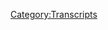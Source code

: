 {{DEFAULTSORT:
    #_TRANSCRIPT_0690:May 27, 2022
}}{{Transcript
    | title         = [[690: May 27, 2022]]
    | caption       = [https://knowledgefight.libsyn.com/690-may-27-2022 Listen to this episode on Libsyn]
    | episodeNumber = [[690: May 27, 2022|690]]
    | length        = 01:31:01
}}

{{MessageBox
    | header     = Warning: Bot Generated Content
    | text       = This transcript was automatically generated by transcription software and likely contains many mistakes and misattributions. Please check the audio for definitive quotes, attribution, and context.
    | image      = N3yvass4myg91.webp
    | imagewidth = 50px
    | id         = warning
}}

{{TranscriptBlock
    | name      = Unknown Speaker
    | timestamp = 00:00:00.000
    | text      = N-N-N-N-N-N-Knowledge Fight
}}

{{TranscriptBlock
    | name      = Unknown Speaker
    | timestamp = 00:00:12.880
    | text      = Dan and Jordan, I am sweating.
}}

{{TranscriptBlock
    | name      = Unknown Speaker
    | timestamp = 00:00:19.600
    | text      = Knowledgefight.com, it's time to pray.
}}

{{TranscriptBlock
    | name      = Unknown Speaker
    | timestamp = 00:00:21.399
    | text      = I have great respect for Knowledgefight.
}}

{{TranscriptBlock
    | name      = Unknown Speaker
    | timestamp = 00:00:23.920
    | text      = Knowledgefight.
}}

{{TranscriptBlock
    | name      = Unknown Speaker
    | timestamp = 00:00:24.920
    | text      = I'm sick of them posing as if they're the good guys saying we are the bad guys.
}}

{{TranscriptBlock
    | name      = Unknown Speaker
    | timestamp = 00:00:29.359
    | text      = Knowledgefight.
}}

{{TranscriptBlock
    | name      = Unknown Speaker
    | timestamp = 00:00:30.359
    | text      = Dan and Jordan.
}}

{{TranscriptBlock
    | name      = Unknown Speaker
    | timestamp = 00:00:31.359
    | text      = Knowledgefight.
}}

{{TranscriptBlock
    | name      = Unknown Speaker
    | timestamp = 00:00:32.359
    | text      = Need money.
}}

{{TranscriptBlock
    | name      = Unknown Speaker
    | timestamp = 00:00:33.359
    | text      = Andy and Kansas.
}}

{{TranscriptBlock
    | name      = Unknown Speaker
    | timestamp = 00:00:34.359
    | text      = Andy and Kansas.
}}

{{TranscriptBlock
    | name      = Unknown Speaker
    | timestamp = 00:00:35.359
    | text      = Stop it.
}}

{{TranscriptBlock
    | name      = Unknown Speaker
    | timestamp = 00:00:36.359
    | text      = Andy and Kansas.
}}

{{TranscriptBlock
    | name      = Unknown Speaker
    | timestamp = 00:00:37.359
    | text      = Andy and Kansas.
}}

{{TranscriptBlock
    | name      = Unknown Speaker
    | timestamp = 00:00:38.359
    | text      = It's time to pray.
}}

{{TranscriptBlock
    | name      = Unknown Speaker
    | timestamp = 00:00:39.359
    | text      = Andy and Kansas, you're on the air.
}}

{{TranscriptBlock
    | name      = Unknown Speaker
    | timestamp = 00:00:40.359
    | text      = Thanks for holding.
}}

{{TranscriptBlock
    | name      = Unknown Speaker
    | timestamp = 00:00:41.359
    | text      = Hello, Alex.
}}

{{TranscriptBlock
    | name      = Unknown Speaker
    | timestamp = 00:00:42.359
    | text      = I'm a first time caller.
}}

{{TranscriptBlock
    | name      = Unknown Speaker
    | timestamp = 00:00:43.359
    | text      = I'm a huge fan.
}}

{{TranscriptBlock
    | name      = Unknown Speaker
    | timestamp = 00:00:44.359
    | text      = I love your room.
}}

{{TranscriptBlock
    | name      = Unknown Speaker
    | timestamp = 00:00:45.359
    | text      = Knowledgefight.
}}

{{TranscriptBlock
    | name      = Unknown Speaker
    | timestamp = 00:00:46.359
    | text      = Knowledgefight.com.
}}

{{TranscriptBlock
    | name      = Unknown Speaker
    | timestamp = 00:00:47.359
    | text      = I love you.
}}

{{TranscriptBlock
    | name      = Unknown Speaker
    | timestamp = 00:00:48.359
    | text      = Hey.
}}

{{TranscriptBlock
    | name      = Unknown Speaker
    | timestamp = 00:00:49.359
    | text      = Hey.
}}

{{TranscriptBlock
    | name      = Unknown Speaker
    | timestamp = 00:00:50.359
    | text      = Hey.
}}

{{TranscriptBlock
    | name      = Unknown Speaker
    | timestamp = 00:00:51.359
    | text      = Hey.
}}

{{TranscriptBlock
    | name      = Unknown Speaker
    | timestamp = 00:00:52.359
    | text      = Hey.
}}

{{TranscriptBlock
    | name      = Unknown Speaker
    | timestamp = 00:00:53.359
    | text      = Hey, everybody.
}}

{{TranscriptBlock
    | name      = Unknown Speaker
    | timestamp = 00:01:00.359
    | text      = Welcome back to Knowledgefight.
}}

{{TranscriptBlock
    | name      = Unknown Speaker
    | timestamp = 00:01:01.359
    | text      = I'm Dan.
}}

{{TranscriptBlock
    | name      = Unknown Speaker
    | timestamp = 00:01:02.359
    | text      = I'm Jordan.
}}

{{TranscriptBlock
    | name      = Unknown Speaker
    | timestamp = 00:01:03.359
    | text      = We're the couple dudes.
}}

{{TranscriptBlock
    | name      = Unknown Speaker
    | timestamp = 00:01:04.359
    | text      = I'd like to sit around, worship at the altar of Selene, and talk a little bit about Alex
}}

{{TranscriptBlock
    | name      = Unknown Speaker
    | timestamp = 00:01:06.480
    | text      = Jones.
}}

{{TranscriptBlock
    | name      = Unknown Speaker
    | timestamp = 00:01:07.480
    | text      = Oh, indeed we are.
}}

{{TranscriptBlock
    | name      = Unknown Speaker
    | timestamp = 00:01:08.480
    | text      = Dan?
}}

{{TranscriptBlock
    | name      = Unknown Speaker
    | timestamp = 00:01:09.480
    | text      = Yep.
}}

{{TranscriptBlock
    | name      = Unknown Speaker
    | timestamp = 00:01:10.480
    | text      = Dan?
}}

{{TranscriptBlock
    | name      = Unknown Speaker
    | timestamp = 00:01:11.480
    | text      = Jordan.
}}

{{TranscriptBlock
    | name      = Unknown Speaker
    | timestamp = 00:01:12.480
    | text      = Quick question.
}}

{{TranscriptBlock
    | name      = Unknown Speaker
    | timestamp = 00:01:13.480
    | text      = What's up?
}}

{{TranscriptBlock
    | name      = Unknown Speaker
    | timestamp = 00:01:14.480
    | text      = What's your bright spot?
}}

{{TranscriptBlock
    | name      = Unknown Speaker
    | timestamp = 00:01:15.480
    | text      = My bright spot today, Jordan, is actually there's become a little bit of an issue with
}}

{{TranscriptBlock
    | name      = Unknown Speaker
    | timestamp = 00:01:17.260
    | text      = the Dreamy Creamy Summer.
}}

{{TranscriptBlock
    | name      = Unknown Speaker
    | timestamp = 00:01:18.799
    | text      = Oh, no.
}}

{{TranscriptBlock
    | name      = Unknown Speaker
    | timestamp = 00:01:19.799
    | text      = The Dreamy Creamy Summer, as we all know, is the period of time between 4-20 and 9-11
}}

{{TranscriptBlock
    | name      = Unknown Speaker
    | timestamp = 00:01:24.480
    | text      = where I eat a lot of ice cream.
}}

{{TranscriptBlock
    | name      = Unknown Speaker
    | timestamp = 00:01:26.359
    | text      = Yeah, yeah, yeah.
}}

{{TranscriptBlock
    | name      = Unknown Speaker
    | timestamp = 00:01:28.640
    | text      = Famously.
}}

{{TranscriptBlock
    | name      = Unknown Speaker
    | timestamp = 00:01:29.640
    | text      = Famously.
}}

{{TranscriptBlock
    | name      = Unknown Speaker
    | timestamp = 00:01:30.640
    | text      = Famously, that period of time.
}}

{{TranscriptBlock
    | name      = Unknown Speaker
    | timestamp = 00:01:31.640
    | text      = It will be celebrated every year from now on.
}}

{{TranscriptBlock
    | name      = Unknown Speaker
    | timestamp = 00:01:34.159
    | text      = Naturally.
}}

{{TranscriptBlock
    | name      = Unknown Speaker
    | timestamp = 00:01:35.159
    | text      = Naturally.
}}

{{TranscriptBlock
    | name      = Unknown Speaker
    | timestamp = 00:01:36.159
    | text      = But there's an issue.
}}

{{TranscriptBlock
    | name      = Unknown Speaker
    | timestamp = 00:01:37.159
    | text      = What's that?
}}

{{TranscriptBlock
    | name      = Unknown Speaker
    | timestamp = 00:01:38.159
    | text      = Well.
}}

{{TranscriptBlock
    | name      = Unknown Speaker
    | timestamp = 00:01:39.159
    | text      = Nightmare on Elm Street issue with the Dreamy Creamy part?
}}

{{TranscriptBlock
    | name      = Unknown Speaker
    | timestamp = 00:01:41.079
    | text      = Dreamy Creamy Child?
}}

{{TranscriptBlock
    | name      = Unknown Speaker
    | timestamp = 00:01:42.079
    | text      = Dreamy Creamy Master?
}}

{{TranscriptBlock
    | name      = Unknown Speaker
    | timestamp = 00:01:43.079
    | text      = Yeah.
}}

{{TranscriptBlock
    | name      = Unknown Speaker
    | timestamp = 00:01:44.079
    | text      = No.
}}

{{TranscriptBlock
    | name      = Unknown Speaker
    | timestamp = 00:01:45.079
    | text      = No?
}}

{{TranscriptBlock
    | name      = Unknown Speaker
    | timestamp = 00:01:46.079
    | text      = Okay.
}}

{{TranscriptBlock
    | name      = Unknown Speaker
    | timestamp = 00:01:47.079
    | text      = That is not the problem.
}}

{{TranscriptBlock
    | name      = Unknown Speaker
    | timestamp = 00:01:48.879
    | text      = Alright.
}}

{{TranscriptBlock
    | name      = Unknown Speaker
    | timestamp = 00:01:49.879
    | text      = The problem is we're focusing a lot on the creamy.
}}

{{TranscriptBlock
    | name      = Unknown Speaker
    | timestamp = 00:01:51.560
    | text      = Because we've got the ice cream.
}}

{{TranscriptBlock
    | name      = Unknown Speaker
    | timestamp = 00:01:52.560
    | text      = Sure, sure.
}}

{{TranscriptBlock
    | name      = Unknown Speaker
    | timestamp = 00:01:53.560
    | text      = Lots of ice cream going in.
}}

{{TranscriptBlock
    | name      = Unknown Speaker
    | timestamp = 00:01:54.640
    | text      = Right.
}}

{{TranscriptBlock
    | name      = Unknown Speaker
    | timestamp = 00:01:55.640
    | text      = Some of it is more dreamy than others, but I feel like the dreaminess has not been fully
}}

{{TranscriptBlock
    | name      = Unknown Speaker
    | timestamp = 00:02:01.120
    | text      = accounted for.
}}

{{TranscriptBlock
    | name      = Unknown Speaker
    | timestamp = 00:02:02.120
    | text      = So you're going to start reading the Sandman comics.
}}

{{TranscriptBlock
    | name      = Unknown Speaker
    | timestamp = 00:02:03.959
    | text      = I'm not.
}}

{{TranscriptBlock
    | name      = Unknown Speaker
    | timestamp = 00:02:04.959
    | text      = Oh.
}}

{{TranscriptBlock
    | name      = Unknown Speaker
    | timestamp = 00:02:05.959
    | text      = I'm not going to do that.
}}

{{TranscriptBlock
    | name      = Unknown Speaker
    | timestamp = 00:02:06.959
    | text      = Okay.
}}

{{TranscriptBlock
    | name      = Unknown Speaker
    | timestamp = 00:02:07.959
    | text      = Because that sounds like a chore.
}}

{{TranscriptBlock
    | name      = Unknown Speaker
    | timestamp = 00:02:08.960
    | text      = I have decided I'm going to get a bunch more clothes.
}}

{{TranscriptBlock
    | name      = Unknown Speaker
    | timestamp = 00:02:14.680
    | text      = I have not.
}}

{{TranscriptBlock
    | name      = Unknown Speaker
    | timestamp = 00:02:15.680
    | text      = Okay.
}}

{{TranscriptBlock
    | name      = Unknown Speaker
    | timestamp = 00:02:16.680
    | text      = I have not spent any time.
}}

{{TranscriptBlock
    | name      = Unknown Speaker
    | timestamp = 00:02:17.680
    | text      = I've spent myself looking dreamy.
}}

{{TranscriptBlock
    | name      = Unknown Speaker
    | timestamp = 00:02:19.120
    | text      = Okay.
}}

{{TranscriptBlock
    | name      = Unknown Speaker
    | timestamp = 00:02:20.120
    | text      = I have spent no time on outfit.
}}

{{TranscriptBlock
    | name      = Unknown Speaker
    | timestamp = 00:02:23.520
    | text      = In your life.
}}

{{TranscriptBlock
    | name      = Unknown Speaker
    | timestamp = 00:02:24.520
    | text      = Ever.
}}

{{TranscriptBlock
    | name      = Unknown Speaker
    | timestamp = 00:02:25.520
    | text      = Ever.
}}

{{TranscriptBlock
    | name      = Unknown Speaker
    | timestamp = 00:02:26.520
    | text      = Not once.
}}

{{TranscriptBlock
    | name      = Unknown Speaker
    | timestamp = 00:02:27.520
    | text      = I have had a constant aversion to clothes shopping.
}}

{{TranscriptBlock
    | name      = Unknown Speaker
    | timestamp = 00:02:28.800
    | text      = Yeah.
}}

{{TranscriptBlock
    | name      = Unknown Speaker
    | timestamp = 00:02:29.800
    | text      = And I think a large portion of it has to do with like growing up, we'd go to Target to
}}

{{TranscriptBlock
    | name      = Unknown Speaker
    | timestamp = 00:02:32.680
    | text      = get clothes.
}}

{{TranscriptBlock
    | name      = Unknown Speaker
    | timestamp = 00:02:33.680
    | text      = Sure.
}}

{{TranscriptBlock
    | name      = Unknown Speaker
    | timestamp = 00:02:34.680
    | text      = You know, it felt a little blah.
}}

{{TranscriptBlock
    | name      = Unknown Speaker
    | timestamp = 00:02:35.680
    | text      = Right.
}}

{{TranscriptBlock
    | name      = Unknown Speaker
    | timestamp = 00:02:36.680
    | text      = And then it was just a hassle of like trying stuff on and being rushed by my parents and
}}

{{TranscriptBlock
    | name      = Unknown Speaker
    | timestamp = 00:02:41.439
    | text      = they don't want to buy name brands and the kids would make fun of my pants.
}}

{{TranscriptBlock
    | name      = Unknown Speaker
    | timestamp = 00:02:44.520
    | text      = Right.
}}

{{TranscriptBlock
    | name      = Unknown Speaker
    | timestamp = 00:02:45.520
    | text      = And I think I had at the beginning of the week, let's say, I had two shirts other than
}}

{{TranscriptBlock
    | name      = Unknown Speaker
    | timestamp = 00:02:52.599
    | text      = like t-shirts.
}}

{{TranscriptBlock
    | name      = Unknown Speaker
    | timestamp = 00:02:53.599
    | text      = Sure.
}}

{{TranscriptBlock
    | name      = Unknown Speaker
    | timestamp = 00:02:54.599
    | text      = Sure.
}}

{{TranscriptBlock
    | name      = Unknown Speaker
    | timestamp = 00:02:55.599
    | text      = Sure.
}}

{{TranscriptBlock
    | name      = Unknown Speaker
    | timestamp = 00:02:56.599
    | text      = Like two button up shirts that I could wear.
}}

{{TranscriptBlock
    | name      = Unknown Speaker
    | timestamp = 00:02:57.599
    | text      = Yeah.
}}

{{TranscriptBlock
    | name      = Unknown Speaker
    | timestamp = 00:02:58.599
    | text      = That's about how many I had.
}}

{{TranscriptBlock
    | name      = Unknown Speaker
    | timestamp = 00:02:59.599
    | text      = I had a green one and an orange one.
}}

{{TranscriptBlock
    | name      = Unknown Speaker
    | timestamp = 00:03:00.599
    | text      = And they're like, this is no good.
}}

{{TranscriptBlock
    | name      = Unknown Speaker
    | timestamp = 00:03:02.520
    | text      = And so I have branched out, I can wear one of the new shirts here.
}}

{{TranscriptBlock
    | name      = Unknown Speaker
    | timestamp = 00:03:06.919
    | text      = I wasn't going to say, Dan, is that a new shirt?
}}

{{TranscriptBlock
    | name      = Unknown Speaker
    | timestamp = 00:03:09.919
    | text      = Like sort of semi floral print, pseudo Hawaiian shirt kind of thing.
}}

{{TranscriptBlock
    | name      = Unknown Speaker
    | timestamp = 00:03:14.240
    | text      = I don't get to say stuff like that because I'm famously the most unobservational person
}}

{{TranscriptBlock
    | name      = Unknown Speaker
    | timestamp = 00:03:18.879
    | text      = that most people have ever met.
}}

{{TranscriptBlock
    | name      = Unknown Speaker
    | timestamp = 00:03:20.759
    | text      = So if I say like...
}}

{{TranscriptBlock
    | name      = Unknown Speaker
    | timestamp = 00:03:21.759
    | text      = You say famously, famously.
}}

{{TranscriptBlock
    | name      = Unknown Speaker
    | timestamp = 00:03:22.759
    | text      = It's like, oh, is that a new shirt?
}}

{{TranscriptBlock
    | name      = Unknown Speaker
    | timestamp = 00:03:25.439
    | text      = And everybody's like, I've worn this to your wedding.
}}

{{TranscriptBlock
    | name      = Unknown Speaker
    | timestamp = 00:03:27.360
    | text      = And it's like, okay, well, you're right.
}}

{{TranscriptBlock
    | name      = Unknown Speaker
    | timestamp = 00:03:28.900
    | text      = That's a good point.
}}

{{TranscriptBlock
    | name      = Unknown Speaker
    | timestamp = 00:03:29.900
    | text      = Yeah.
}}

{{TranscriptBlock
    | name      = Unknown Speaker
    | timestamp = 00:03:30.900
    | text      = This is one of the new ones.
}}

{{TranscriptBlock
    | name      = Unknown Speaker
    | timestamp = 00:03:31.900
    | text      = Yeah.
}}

{{TranscriptBlock
    | name      = Unknown Speaker
    | timestamp = 00:03:32.900
    | text      = It looks great on you.
}}

{{TranscriptBlock
    | name      = Unknown Speaker
    | timestamp = 00:03:33.900
    | text      = Thank you.
}}

{{TranscriptBlock
    | name      = Unknown Speaker
    | timestamp = 00:03:34.900
    | text      = We're going to see how garish it gets.
}}

{{TranscriptBlock
    | name      = Unknown Speaker
    | timestamp = 00:03:35.900
    | text      = How garish it gets.
}}

{{TranscriptBlock
    | name      = Unknown Speaker
    | timestamp = 00:03:36.900
    | text      = Some of them might be a little loud.
}}

{{TranscriptBlock
    | name      = Unknown Speaker
    | timestamp = 00:03:38.960
    | text      = What's your garishness level?
}}

{{TranscriptBlock
    | name      = Unknown Speaker
    | timestamp = 00:03:40.939
    | text      = I'm interested to find out what you believe garishness is.
}}

{{TranscriptBlock
    | name      = Unknown Speaker
    | timestamp = 00:03:43.719
    | text      = I'm not interested in seeing what garish is.
}}

{{TranscriptBlock
    | name      = Unknown Speaker
    | timestamp = 00:03:45.680
    | text      = I want to know what you think it is.
}}

{{TranscriptBlock
    | name      = Unknown Speaker
    | timestamp = 00:03:47.199
    | text      = My old buddy, Nikki gifts could give you some insight into that.
}}

{{TranscriptBlock
    | name      = Unknown Speaker
    | timestamp = 00:03:52.879
    | text      = He and I have known each other since junior high.
}}

{{TranscriptBlock
    | name      = Unknown Speaker
    | timestamp = 00:03:54.759
    | text      = Sure.
}}

{{TranscriptBlock
    | name      = Unknown Speaker
    | timestamp = 00:03:55.759
    | text      = Sure.
}}

{{TranscriptBlock
    | name      = Unknown Speaker
    | timestamp = 00:03:56.759
    | text      = Well, I mean, I guess we didn't really become friends until high school, but we went to
}}

{{TranscriptBlock
    | name      = Unknown Speaker
    | timestamp = 00:03:59.080
    | text      = junior high together.
}}

{{TranscriptBlock
    | name      = Unknown Speaker
    | timestamp = 00:04:00.080
    | text      = Right.
}}

{{TranscriptBlock
    | name      = Unknown Speaker
    | timestamp = 00:04:01.080
    | text      = And so he could tell you some stories of days where I would wear shiny shirts.
}}

{{TranscriptBlock
    | name      = Unknown Speaker
    | timestamp = 00:04:05.680
    | text      = Shiny shirts.
}}

{{TranscriptBlock
    | name      = Unknown Speaker
    | timestamp = 00:04:06.680
    | text      = There was one...
}}

{{TranscriptBlock
    | name      = Unknown Speaker
    | timestamp = 00:04:07.680
    | text      = Sparkling or just fluorescent?
}}

{{TranscriptBlock
    | name      = Unknown Speaker
    | timestamp = 00:04:10.280
    | text      = Not fluorescent.
}}

{{TranscriptBlock
    | name      = Unknown Speaker
    | timestamp = 00:04:11.819
    | text      = They're the kind of things that the light would catch stuff on it.
}}

{{TranscriptBlock
    | name      = Unknown Speaker
    | timestamp = 00:04:14.960
    | text      = Gotcha.
}}

{{TranscriptBlock
    | name      = Unknown Speaker
    | timestamp = 00:04:15.960
    | text      = Glittery.
}}

{{TranscriptBlock
    | name      = Unknown Speaker
    | timestamp = 00:04:16.959
    | text      = Yeah.
}}

{{TranscriptBlock
    | name      = Unknown Speaker
    | timestamp = 00:04:17.959
    | text      = Yeah, that's fair.
}}

{{TranscriptBlock
    | name      = Unknown Speaker
    | timestamp = 00:04:18.959
    | text      = Okay.
}}

{{TranscriptBlock
    | name      = Unknown Speaker
    | timestamp = 00:04:19.959
    | text      = One of them was flaming dice.
}}

{{TranscriptBlock
    | name      = Unknown Speaker
    | timestamp = 00:04:20.959
    | text      = Yeah, I'd wear that to school.
}}

{{TranscriptBlock
    | name      = Unknown Speaker
    | timestamp = 00:04:23.819
    | text      = That's garish.
}}

{{TranscriptBlock
    | name      = Unknown Speaker
    | timestamp = 00:04:24.819
    | text      = Wow.
}}

{{TranscriptBlock
    | name      = Unknown Speaker
    | timestamp = 00:04:25.819
    | text      = Yeah.
}}

{{TranscriptBlock
    | name      = Unknown Speaker
    | timestamp = 00:04:26.819
    | text      = Wow.
}}

{{TranscriptBlock
    | name      = Unknown Speaker
    | timestamp = 00:04:27.819
    | text      = I will not be going that far as to descend back into the flaming dice land.
}}

{{TranscriptBlock
    | name      = Unknown Speaker
    | timestamp = 00:04:28.819
    | text      = Here's the problem with you, Dan, is that when I think of you in junior high, I think
}}

{{TranscriptBlock
    | name      = Unknown Speaker
    | timestamp = 00:04:33.439
    | text      = of a slightly smaller version of you wearing dice on your shirt.
}}

{{TranscriptBlock
    | name      = Unknown Speaker
    | timestamp = 00:04:38.819
    | text      = And that is almost exactly what you looked like in junior high.
}}

{{TranscriptBlock
    | name      = Unknown Speaker
    | timestamp = 00:04:42.139
    | text      = It's a smaller version of you.
}}

{{TranscriptBlock
    | name      = Unknown Speaker
    | timestamp = 00:04:43.519
    | text      = So you had already started to grow that beard in junior high.
}}

{{TranscriptBlock
    | name      = Unknown Speaker
    | timestamp = 00:04:48.759
    | text      = That's true.
}}

{{TranscriptBlock
    | name      = Unknown Speaker
    | timestamp = 00:04:49.759
    | text      = Yeah.
}}

{{TranscriptBlock
    | name      = Unknown Speaker
    | timestamp = 00:04:50.759
    | text      = That's true.
}}

{{TranscriptBlock
    | name      = Unknown Speaker
    | timestamp = 00:04:51.759
    | text      = But yeah, just sad.
}}

{{TranscriptBlock
    | name      = Unknown Speaker
    | timestamp = 00:04:52.759
    | text      = Sadder.
}}

{{TranscriptBlock
    | name      = Unknown Speaker
    | timestamp = 00:04:53.759
    | text      = Sadder.
}}

{{TranscriptBlock
    | name      = Unknown Speaker
    | timestamp = 00:04:54.759
    | text      = Yes.
}}

{{TranscriptBlock
    | name      = Unknown Speaker
    | timestamp = 00:04:55.759
    | text      = So yeah, we won't go flaming dice, but we'll see where the road goes for the dreaminess
}}

{{TranscriptBlock
    | name      = Unknown Speaker
    | timestamp = 00:05:01.000
    | text      = of the Dreamy Creamy Summer.
}}

{{TranscriptBlock
    | name      = Unknown Speaker
    | timestamp = 00:05:02.000
    | text      = I'm interested.
}}

{{TranscriptBlock
    | name      = Unknown Speaker
    | timestamp = 00:05:03.000
    | text      = This is a turn that not in my wildest dreams, Dan.
}}

{{TranscriptBlock
    | name      = Unknown Speaker
    | timestamp = 00:05:06.680
    | text      = I think that a lot of people when they hear, you know, there's an issue with the Dreamy
}}

{{TranscriptBlock
    | name      = Unknown Speaker
    | timestamp = 00:05:09.199
    | text      = Creamy Summer.
}}

{{TranscriptBlock
    | name      = Unknown Speaker
    | timestamp = 00:05:10.199
    | text      = Sure.
}}

{{TranscriptBlock
    | name      = Unknown Speaker
    | timestamp = 00:05:11.199
    | text      = Based on my past history.
}}

{{TranscriptBlock
    | name      = Unknown Speaker
    | timestamp = 00:05:12.199
    | text      = I think it's ice cream.
}}

{{TranscriptBlock
    | name      = Unknown Speaker
    | timestamp = 00:05:13.199
    | text      = Or it's over.
}}

{{TranscriptBlock
    | name      = Unknown Speaker
    | timestamp = 00:05:14.199
    | text      = You've hated something.
}}

{{TranscriptBlock
    | name      = Unknown Speaker
    | timestamp = 00:05:15.199
    | text      = Or you've quit.
}}

{{TranscriptBlock
    | name      = Unknown Speaker
    | timestamp = 00:05:16.199
    | text      = I quit.
}}

{{TranscriptBlock
    | name      = Unknown Speaker
    | timestamp = 00:05:17.199
    | text      = No, it is just adding a new wrinkle.
}}

{{TranscriptBlock
    | name      = Unknown Speaker
    | timestamp = 00:05:18.600
    | text      = Excellent.
}}

{{TranscriptBlock
    | name      = Unknown Speaker
    | timestamp = 00:05:19.600
    | text      = What's your bright spot?
}}

{{TranscriptBlock
    | name      = Unknown Speaker
    | timestamp = 00:05:20.600
    | text      = My bright spot, Dan, is, you know what, I'm going to go ahead and say that it is our appearance
}}

{{TranscriptBlock
    | name      = Unknown Speaker
    | timestamp = 00:05:25.040
    | text      = on Behind the Bastards this week.
}}

{{TranscriptBlock
    | name      = Unknown Speaker
    | timestamp = 00:05:26.680
    | text      = Yeah, thanks to Robert, Eddins, and Sophie for having us.
}}

{{TranscriptBlock
    | name      = Unknown Speaker
    | timestamp = 00:05:30.399
    | text      = Is very, very enjoyable.
}}

{{TranscriptBlock
    | name      = Unknown Speaker
    | timestamp = 00:05:31.399
    | text      = It was nice to have that come out finally.
}}

{{TranscriptBlock
    | name      = Unknown Speaker
    | timestamp = 00:05:33.199
    | text      = It was a while ago.
}}

{{TranscriptBlock
    | name      = Unknown Speaker
    | timestamp = 00:05:34.199
    | text      = We recorded it.
}}

{{TranscriptBlock
    | name      = Unknown Speaker
    | timestamp = 00:05:35.199
    | text      = I got a few text messages like, so great to hear you were on the Behind the Bastards.
}}

{{TranscriptBlock
    | name      = Unknown Speaker
    | timestamp = 00:05:40.839
    | text      = You sound a lot happier.
}}

{{TranscriptBlock
    | name      = Unknown Speaker
    | timestamp = 00:05:41.839
    | text      = And it's like, well, that was a few months ago, so.
}}

{{TranscriptBlock
    | name      = Unknown Speaker
    | timestamp = 00:05:44.600
    | text      = Yeah.
}}

{{TranscriptBlock
    | name      = Unknown Speaker
    | timestamp = 00:05:45.600
    | text      = I've not had a chance to listen to the second episode of that yet, but we recorded a tiny
}}

{{TranscriptBlock
    | name      = Unknown Speaker
    | timestamp = 00:05:52.040
    | text      = little bit of a disclaimer because we recorded that at such a different time.
}}

{{TranscriptBlock
    | name      = Unknown Speaker
    | timestamp = 00:05:57.439
    | text      = It was in April when we recorded it.
}}

{{TranscriptBlock
    | name      = Unknown Speaker
    | timestamp = 00:05:59.519
    | text      = It's a different world.
}}

{{TranscriptBlock
    | name      = Unknown Speaker
    | timestamp = 00:06:00.800
    | text      = Like we were like, trials coming along and the whole episode is supposed to be about
}}

{{TranscriptBlock
    | name      = Unknown Speaker
    | timestamp = 00:06:06.860
    | text      = what's going on and Alex is trying, there's an update to the update that's longer than
}}

{{TranscriptBlock
    | name      = Unknown Speaker
    | timestamp = 00:06:12.439
    | text      = the update.
}}

{{TranscriptBlock
    | name      = Unknown Speaker
    | timestamp = 00:06:13.439
    | text      = And so I just, I felt very self-conscious about that, but I'm glad that it's turned
}}

{{TranscriptBlock
    | name      = Unknown Speaker
    | timestamp = 00:06:17.959
    | text      = out well.
}}

{{TranscriptBlock
    | name      = Unknown Speaker
    | timestamp = 00:06:18.959
    | text      = It's nice that it's out.
}}

{{TranscriptBlock
    | name      = Unknown Speaker
    | timestamp = 00:06:19.959
    | text      = I'm glad people are getting to it.
}}

{{TranscriptBlock
    | name      = Unknown Speaker
    | timestamp = 00:06:20.959
    | text      = You know, it is hard to remember outside of our sphere that most people have no idea that
}}

{{TranscriptBlock
    | name      = Unknown Speaker
    | timestamp = 00:06:25.160
    | text      = any of this is going on.
}}

{{TranscriptBlock
    | name      = Unknown Speaker
    | timestamp = 00:06:27.000
    | text      = So it's great.
}}

{{TranscriptBlock
    | name      = Unknown Speaker
    | timestamp = 00:06:28.000
    | text      = Yeah.
}}

{{TranscriptBlock
    | name      = Unknown Speaker
    | timestamp = 00:06:29.000
    | text      = Yeah, for sure.
}}

{{TranscriptBlock
    | name      = Unknown Speaker
    | timestamp = 00:06:30.000
    | text      = All right.
}}

{{TranscriptBlock
    | name      = Unknown Speaker
    | timestamp = 00:06:31.000
    | text      = And apparently cake jokes.
}}

{{TranscriptBlock
    | name      = Unknown Speaker
    | timestamp = 00:06:32.720
    | text      = Yeah, that's, I mean.
}}

{{TranscriptBlock
    | name      = Unknown Speaker
    | timestamp = 00:06:33.720
    | text      = Heard a lot of feedback about cake jokes.
}}

{{TranscriptBlock
    | name      = Unknown Speaker
    | timestamp = 00:06:37.879
    | text      = So Jordan, today we are going to be continuing our path through the Uvalde shooting coverage.
}}

{{TranscriptBlock
    | name      = Unknown Speaker
    | timestamp = 00:06:44.680
    | text      = As we left off, Alex did a disgraceful night of coverage where it was the trans person
}}

{{TranscriptBlock
    | name      = Unknown Speaker
    | timestamp = 00:06:53.920
    | text      = hoax and pharmaceuticals are to blame.
}}

{{TranscriptBlock
    | name      = Unknown Speaker
    | timestamp = 00:06:57.680
    | text      = Yep.
}}

{{TranscriptBlock
    | name      = Unknown Speaker
    | timestamp = 00:06:58.680
    | text      = And as we sort of transitioned into, it was a hostage situation on our last episode, the
}}

{{TranscriptBlock
    | name      = Unknown Speaker
    | timestamp = 00:07:04.639
    | text      = narrative has shifted quite a bit.
}}

{{TranscriptBlock
    | name      = Unknown Speaker
    | timestamp = 00:07:06.519
    | text      = And today we're going to be looking at May 27th, which is Friday of that week.
}}

{{TranscriptBlock
    | name      = Unknown Speaker
    | timestamp = 00:07:10.839
    | text      = And so we come to the close of this week and we will see where Alex develops from there.
}}

{{TranscriptBlock
    | name      = Unknown Speaker
    | timestamp = 00:07:16.800
    | text      = And because we're recording this on Thursday and tonight is the January 6th debutante ball
}}

{{TranscriptBlock
    | name      = Unknown Speaker
    | timestamp = 00:07:23.319
    | text      = of the January 6th committee, what I've decided we're going to do is we're going to follow
}}

{{TranscriptBlock
    | name      = Unknown Speaker
    | timestamp = 00:07:30.600
    | text      = up a bit more with the Uvalde coverage on Monday.
}}

{{TranscriptBlock
    | name      = Unknown Speaker
    | timestamp = 00:07:35.839
    | text      = And then for Wednesday, we will flash to the present.
}}

{{TranscriptBlock
    | name      = Unknown Speaker
    | timestamp = 00:07:39.839
    | text      = We'll catch back up and see where Alex is with the January 6th stuff.
}}

{{TranscriptBlock
    | name      = Unknown Speaker
    | timestamp = 00:07:43.839
    | text      = But yeah, for today, March, May 27th, not March.
}}

{{TranscriptBlock
    | name      = Unknown Speaker
    | timestamp = 00:07:48.279
    | text      = Keep marching on.
}}

{{TranscriptBlock
    | name      = Unknown Speaker
    | timestamp = 00:07:49.279
    | text      = Maybe we'll get to this, but before we do, let's take a little moment, Jordan, to say
}}

{{TranscriptBlock
    | name      = Unknown Speaker
    | timestamp = 00:07:51.839
    | text      = hello to some new wonks.
}}

{{TranscriptBlock
    | name      = Unknown Speaker
    | timestamp = 00:07:53.399
    | text      = Oh, that's a great idea.
}}

{{TranscriptBlock
    | name      = Unknown Speaker
    | timestamp = 00:07:54.399
    | text      = So first, the crime pickle, not that crime pickle, the better crime pickle.
}}

{{TranscriptBlock
    | name      = Unknown Speaker
    | timestamp = 00:07:58.319
    | text      = Thank you so much.
}}

{{TranscriptBlock
    | name      = Unknown Speaker
    | timestamp = 00:07:59.319
    | text      = You are now a policy wonk.
}}

{{TranscriptBlock
    | name      = Unknown Speaker
    | timestamp = 00:08:00.319
    | text      = I'm a policy wonk.
}}

{{TranscriptBlock
    | name      = Unknown Speaker
    | timestamp = 00:08:01.319
    | text      = Thank you very much.
}}

{{TranscriptBlock
    | name      = Unknown Speaker
    | timestamp = 00:08:02.319
    | text      = Thank you.
}}

{{TranscriptBlock
    | name      = Unknown Speaker
    | timestamp = 00:08:03.319
    | text      = Next, Brandon, the reason that I had difficulty with that is because it's B-R-A-N-D-Y-N.
}}

{{TranscriptBlock
    | name      = Unknown Speaker
    | timestamp = 00:08:08.920
    | text      = Ooh.
}}

{{TranscriptBlock
    | name      = Unknown Speaker
    | timestamp = 00:08:09.920
    | text      = And that threw me.
}}

{{TranscriptBlock
    | name      = Unknown Speaker
    | timestamp = 00:08:10.920
    | text      = That Y will get you.
}}

{{TranscriptBlock
    | name      = Unknown Speaker
    | timestamp = 00:08:11.920
    | text      = Yeah.
}}

{{TranscriptBlock
    | name      = Unknown Speaker
    | timestamp = 00:08:12.920
    | text      = Who is celebrating a dreamy, creamy summer birthday on June 20th.
}}

{{TranscriptBlock
    | name      = Unknown Speaker
    | timestamp = 00:08:15.579
    | text      = Thank you so much.
}}

{{TranscriptBlock
    | name      = Unknown Speaker
    | timestamp = 00:08:16.579
    | text      = You are now a policy wonk.
}}

{{TranscriptBlock
    | name      = Unknown Speaker
    | timestamp = 00:08:17.579
    | text      = I'm a policy wonk.
}}

{{TranscriptBlock
    | name      = Unknown Speaker
    | timestamp = 00:08:18.579
    | text      = Thank you very much, Brandein.
}}

{{TranscriptBlock
    | name      = Unknown Speaker
    | timestamp = 00:08:19.879
    | text      = Now this one, I actually think I might have said before, or it's entirely possible there's
}}

{{TranscriptBlock
    | name      = Unknown Speaker
    | timestamp = 00:08:24.319
    | text      = a second person with this, and that is Bill Ogden's giant bag of gummy worms made me decide
}}

{{TranscriptBlock
    | name      = Unknown Speaker
    | timestamp = 00:08:30.480
    | text      = to study law.
}}

{{TranscriptBlock
    | name      = Unknown Speaker
    | timestamp = 00:08:31.480
    | text      = Thank you so much.
}}

{{TranscriptBlock
    | name      = Unknown Speaker
    | timestamp = 00:08:32.480
    | text      = You are now a policy wonk.
}}

{{TranscriptBlock
    | name      = Unknown Speaker
    | timestamp = 00:08:33.480
    | text      = I'm a policy wonk.
}}

{{TranscriptBlock
    | name      = Unknown Speaker
    | timestamp = 00:08:34.480
    | text      = Thank you very much.
}}

{{TranscriptBlock
    | name      = Unknown Speaker
    | timestamp = 00:08:35.480
    | text      = I think it might be a second person.
}}

{{TranscriptBlock
    | name      = Unknown Speaker
    | timestamp = 00:08:36.480
    | text      = Could have been.
}}

{{TranscriptBlock
    | name      = Unknown Speaker
    | timestamp = 00:08:37.480
    | text      = Inspiring the next class of barristers.
}}

{{TranscriptBlock
    | name      = Unknown Speaker
    | timestamp = 00:08:42.399
    | text      = Bill is essentially the top gun of lawyers, you know?
}}

{{TranscriptBlock
    | name      = Unknown Speaker
    | timestamp = 00:08:47.759
    | text      = A lot of people are going to join the Air Force after top gun, a lot of people, same
}}

{{TranscriptBlock
    | name      = Unknown Speaker
    | timestamp = 00:08:51.519
    | text      = thing.
}}

{{TranscriptBlock
    | name      = Unknown Speaker
    | timestamp = 00:08:52.519
    | text      = I'm going to get Mark on the phone and explain to him that he needs an intimidating snack.
}}

{{TranscriptBlock
    | name      = Unknown Speaker
    | timestamp = 00:08:55.320
    | text      = He's got to have something.
}}

{{TranscriptBlock
    | name      = Unknown Speaker
    | timestamp = 00:08:56.320
    | text      = He needs a trademark snack.
}}

{{TranscriptBlock
    | name      = Unknown Speaker
    | timestamp = 00:08:57.320
    | text      = He needs a hook.
}}

{{TranscriptBlock
    | name      = Unknown Speaker
    | timestamp = 00:08:58.320
    | text      = That's the problem with lawyers, they don't have enough hooks.
}}

{{TranscriptBlock
    | name      = Unknown Speaker
    | timestamp = 00:09:01.960
    | text      = So we got a couple of technocrats in the mix, and so the first one, aha, black cherry and
}}

{{TranscriptBlock
    | name      = Unknown Speaker
    | timestamp = 00:09:07.679
    | text      = coffee sparkling water is the literal Christian devil.
}}

{{TranscriptBlock
    | name      = Unknown Speaker
    | timestamp = 00:09:11.159
    | text      = Thank you so much.
}}

{{TranscriptBlock
    | name      = Unknown Speaker
    | timestamp = 00:09:12.159
    | text      = You are now a technocrat.
}}

{{TranscriptBlock
    | name      = Unknown Speaker
    | timestamp = 00:09:13.159
    | text      = Also, I might agree with that.
}}

{{TranscriptBlock
    | name      = Unknown Speaker
    | timestamp = 00:09:14.159
    | text      = I haven't had it in a really long time.
}}

{{TranscriptBlock
    | name      = Unknown Speaker
    | timestamp = 00:09:15.279
    | text      = It's been a while since we ate.
}}

{{TranscriptBlock
    | name      = Unknown Speaker
    | timestamp = 00:09:16.279
    | text      = You're going to have to go to the website to find out where you're ranking.
}}

{{TranscriptBlock
    | name      = Unknown Speaker
    | timestamp = 00:09:18.600
    | text      = I know I ranked it quite high.
}}

{{TranscriptBlock
    | name      = Unknown Speaker
    | timestamp = 00:09:20.000
    | text      = It was pretty high.
}}

{{TranscriptBlock
    | name      = Unknown Speaker
    | timestamp = 00:09:21.000
    | text      = But yeah, I haven't had it in a while.
}}

{{TranscriptBlock
    | name      = Unknown Speaker
    | timestamp = 00:09:23.480
    | text      = Or fine, it's the devil.
}}

{{TranscriptBlock
    | name      = Unknown Speaker
    | timestamp = 00:09:24.480
    | text      = Yeah.
}}

{{TranscriptBlock
    | name      = Unknown Speaker
    | timestamp = 00:09:25.480
    | text      = Also, Emma, happy birthday on the 12th of June, you are now a technocrat.
}}

{{TranscriptBlock
    | name      = Unknown Speaker
    | timestamp = 00:09:29.320
    | text      = And what?
}}

{{TranscriptBlock
    | name      = Unknown Speaker
    | timestamp = 00:09:30.320
    | text      = I don't have Koro, it's just a globalist witch that poisoned my soda cans, it requested in
}}

{{TranscriptBlock
    | name      = Unknown Speaker
    | timestamp = 00:09:35.600
    | text      = the Alex Jones voice.
}}

{{TranscriptBlock
    | name      = Unknown Speaker
    | timestamp = 00:09:36.600
    | text      = Yes, of course.
}}

{{TranscriptBlock
    | name      = Unknown Speaker
    | timestamp = 00:09:37.600
    | text      = So thank you so much.
}}

{{TranscriptBlock
    | name      = Unknown Speaker
    | timestamp = 00:09:38.600
    | text      = You are now a technocrat.
}}

{{TranscriptBlock
    | name      = Unknown Speaker
    | timestamp = 00:09:39.600
    | text      = And just for fun, I'm going to go with the old one.
}}

{{TranscriptBlock
    | name      = Unknown Speaker
    | timestamp = 00:09:40.600
    | text      = I'm a policy wonk.
}}

{{TranscriptBlock
    | name      = Unknown Speaker
    | timestamp = 00:09:41.600
    | text      = Four stars, go home to your mother and tell her you're brilliant.
}}

{{TranscriptBlock
    | name      = Unknown Speaker
    | timestamp = 00:09:45.639
    | text      = One sodomite sent me a bucket of poop.
}}

{{TranscriptBlock
    | name      = Unknown Speaker
    | timestamp = 00:09:47.360
    | text      = Daddy shark.
}}

{{TranscriptBlock
    | name      = Unknown Speaker
    | timestamp = 00:09:48.360
    | text      = Bomp, bomp.
}}

{{TranscriptBlock
    | name      = Unknown Speaker
    | timestamp = 00:09:49.360
    | text      = Bomp, bomp, bomp.
}}

{{TranscriptBlock
    | name      = Unknown Speaker
    | timestamp = 00:09:50.360
    | text      = Jar Jar Binks has a Caribbean black accent.
}}

{{TranscriptBlock
    | name      = Unknown Speaker
    | timestamp = 00:09:54.159
    | text      = He's a loser, little kitty baby.
}}

{{TranscriptBlock
    | name      = Unknown Speaker
    | timestamp = 00:09:57.120
    | text      = I don't want to hate black people.
}}

{{TranscriptBlock
    | name      = Unknown Speaker
    | timestamp = 00:09:58.759
    | text      = I renounce Jesus Christ.
}}

{{TranscriptBlock
    | name      = Unknown Speaker
    | timestamp = 00:10:00.480
    | text      = Thank you so much to all.
}}

{{TranscriptBlock
    | name      = Unknown Speaker
    | timestamp = 00:10:01.840
    | text      = Yes, thank you very much.
}}

{{TranscriptBlock
    | name      = Unknown Speaker
    | timestamp = 00:10:02.840
    | text      = And that got played again because I have it loaded up in the iTunes.
}}

{{TranscriptBlock
    | name      = Unknown Speaker
    | timestamp = 00:10:06.840
    | text      = Yep.
}}

{{TranscriptBlock
    | name      = Unknown Speaker
    | timestamp = 00:10:07.840
    | text      = 100% I saw you click it, go ahead, I better say something real quick.
}}

{{TranscriptBlock
    | name      = Unknown Speaker
    | timestamp = 00:10:12.799
    | text      = So here, uh, Jordan is where we start on the 27th.
}}

{{TranscriptBlock
    | name      = Unknown Speaker
    | timestamp = 00:10:15.919
    | text      = Thank you for joining us on this live teleprompter free Friday edition.
}}

{{TranscriptBlock
    | name      = Unknown Speaker
    | timestamp = 00:10:20.440
    | text      = We have Ted Nugent, who is fired up and really informative.
}}

{{TranscriptBlock
    | name      = Unknown Speaker
    | timestamp = 00:10:24.919
    | text      = He called me this morning and I said, you got to say this on air, the whole history
}}

{{TranscriptBlock
    | name      = Unknown Speaker
    | timestamp = 00:10:29.799
    | text      = of how they know about these shooters, the psychologist, the psychiatrist, the police,
}}

{{TranscriptBlock
    | name      = Unknown Speaker
    | timestamp = 00:10:33.960
    | text      = and in every case from the white supremacist a few weeks ago in Buffalo to this new one,
}}

{{TranscriptBlock
    | name      = Unknown Speaker
    | timestamp = 00:10:38.080
    | text      = the tragic events of all day, Texas, which is unbelievable.
}}

{{TranscriptBlock
    | name      = Unknown Speaker
    | timestamp = 00:10:42.019
    | text      = Now I have been very judicious since Monday on not speculating, trying to get the facts
}}

{{TranscriptBlock
    | name      = Unknown Speaker
    | timestamp = 00:10:50.559
    | text      = and to really look at what's going on, really.
}}

{{TranscriptBlock
    | name      = Unknown Speaker
    | timestamp = 00:10:53.519
    | text      = And we know now that the official story has unraveled.
}}

{{TranscriptBlock
    | name      = Unknown Speaker
    | timestamp = 00:10:57.080
    | text      = We now know that that, uh, we have been lied to and we now know that outrageous things
}}

{{TranscriptBlock
    | name      = Unknown Speaker
    | timestamp = 00:11:04.480
    | text      = happen like the police going in and getting their own children.
}}

{{TranscriptBlock
    | name      = Unknown Speaker
    | timestamp = 00:11:07.200
    | text      = And I don't blame them while keeping other people from getting in.
}}

{{TranscriptBlock
    | name      = Unknown Speaker
    | timestamp = 00:11:11.200
    | text      = Women forcing their way through police lines to go get their children, a total disaster.
}}

{{TranscriptBlock
    | name      = Unknown Speaker
    | timestamp = 00:11:16.960
    | text      = So first quick point, Alex has absolutely not been judicious in his coverage of the
}}

{{TranscriptBlock
    | name      = Unknown Speaker
    | timestamp = 00:11:21.120
    | text      = shooting.
}}

{{TranscriptBlock
    | name      = Unknown Speaker
    | timestamp = 00:11:22.120
    | text      = He wants people to give him a trophy for not saying it was fake because he really wanted
}}

{{TranscriptBlock
    | name      = Unknown Speaker
    | timestamp = 00:11:25.980
    | text      = to and he resisted for a few days.
}}

{{TranscriptBlock
    | name      = Unknown Speaker
    | timestamp = 00:11:27.840
    | text      = And I'm just saying no trophy to that.
}}

{{TranscriptBlock
    | name      = Unknown Speaker
    | timestamp = 00:11:30.000
    | text      = Yeah, that is, that is very transparent and like, see, I didn't call it fake, right?
}}

{{TranscriptBlock
    | name      = Unknown Speaker
    | timestamp = 00:11:34.159
    | text      = I didn't defame anyone this time, no crimes, judicious, judicious.
}}

{{TranscriptBlock
    | name      = Unknown Speaker
    | timestamp = 00:11:39.379
    | text      = In reality, he's been wrong on a plethora of different things and different directions.
}}

{{TranscriptBlock
    | name      = Unknown Speaker
    | timestamp = 00:11:43.960
    | text      = He's been wrong in a lot of ways already.
}}

{{TranscriptBlock
    | name      = Unknown Speaker
    | timestamp = 00:11:46.139
    | text      = I suspect that he doesn't even realize how much of his narrative has changed since Monday
}}

{{TranscriptBlock
    | name      = Unknown Speaker
    | timestamp = 00:11:49.759
    | text      = and how each time it changed, it was because something he made up or misreported fell apart.
}}

{{TranscriptBlock
    | name      = Unknown Speaker
    | timestamp = 00:11:55.340
    | text      = But it's true that the official story around the shooting was definitely collapsing at
}}

{{TranscriptBlock
    | name      = Unknown Speaker
    | timestamp = 00:11:59.399
    | text      = this point on the 27th, but it's important to keep a close eye on whose official story
}}

{{TranscriptBlock
    | name      = Unknown Speaker
    | timestamp = 00:12:04.399
    | text      = Alex is going to take game at and who he's going to blame.
}}

{{TranscriptBlock
    | name      = Unknown Speaker
    | timestamp = 00:12:07.120
    | text      = Right, right.
}}

{{TranscriptBlock
    | name      = Unknown Speaker
    | timestamp = 00:12:08.240
    | text      = There are two big points that Alex touches on here about the story, so I want to get
}}

{{TranscriptBlock
    | name      = Unknown Speaker
    | timestamp = 00:12:11.720
    | text      = to them one at a time.
}}

{{TranscriptBlock
    | name      = Unknown Speaker
    | timestamp = 00:12:13.620
    | text      = The first is about police foreknowledge.
}}

{{TranscriptBlock
    | name      = Unknown Speaker
    | timestamp = 00:12:16.159
    | text      = Alex insists that the police or the FBI always knows about these shooters ahead of time and
}}

{{TranscriptBlock
    | name      = Unknown Speaker
    | timestamp = 00:12:20.360
    | text      = lets the shootings happen, so it's no surprise for him to say that about this one and connect
}}

{{TranscriptBlock
    | name      = Unknown Speaker
    | timestamp = 00:12:24.799
    | text      = it to all the other ones that he's made up in the past.
}}

{{TranscriptBlock
    | name      = Unknown Speaker
    | timestamp = 00:12:28.240
    | text      = For instance, just recently, Alex misreported that the Buffalo shooter had been red flagged
}}

{{TranscriptBlock
    | name      = Unknown Speaker
    | timestamp = 00:12:32.080
    | text      = by the FBI, but that's not something he could demonstrate at all, but it's been accepted
}}

{{TranscriptBlock
    | name      = Unknown Speaker
    | timestamp = 00:12:36.360
    | text      = as truth.
}}

{{TranscriptBlock
    | name      = Unknown Speaker
    | timestamp = 00:12:37.360
    | text      = It's become canon within the info's world because Alex has repeated it enough.
}}

{{TranscriptBlock
    | name      = Unknown Speaker
    | timestamp = 00:12:41.840
    | text      = In this case, Alex is operating in an interesting space where it's easy to see the optics and
}}

{{TranscriptBlock
    | name      = Unknown Speaker
    | timestamp = 00:12:46.840
    | text      = just assume that he's right.
}}

{{TranscriptBlock
    | name      = Unknown Speaker
    | timestamp = 00:12:48.840
    | text      = The Uvalde School District had been using a social media tool called Social Sentinel,
}}

{{TranscriptBlock
    | name      = Unknown Speaker
    | timestamp = 00:12:53.159
    | text      = which is meant to scour social media and identify threats to teachers or schools in advance.
}}

{{TranscriptBlock
    | name      = Unknown Speaker
    | timestamp = 00:12:59.200
    | text      = Based on this detail, Alex is making a leap that a lot of people made, which is that this
}}

{{TranscriptBlock
    | name      = Unknown Speaker
    | timestamp = 00:13:03.159
    | text      = software must have found Ramos and known about his threats in advance, hence providing foreknowledge
}}

{{TranscriptBlock
    | name      = Unknown Speaker
    | timestamp = 00:13:08.879
    | text      = of the shooting, that it was ignored.
}}

{{TranscriptBlock
    | name      = Unknown Speaker
    | timestamp = 00:13:11.279
    | text      = Really?
}}

{{TranscriptBlock
    | name      = Unknown Speaker
    | timestamp = 00:13:12.279
    | text      = That was the way people leapt to that?
}}

{{TranscriptBlock
    | name      = Unknown Speaker
    | timestamp = 00:13:14.200
    | text      = That's amazing.
}}

{{TranscriptBlock
    | name      = Unknown Speaker
    | timestamp = 00:13:15.200
    | text      = I think I did see a lot of people leaping to that conclusion on Twitter.
}}

{{TranscriptBlock
    | name      = Unknown Speaker
    | timestamp = 00:13:18.600
    | text      = Amazing.
}}

{{TranscriptBlock
    | name      = Unknown Speaker
    | timestamp = 00:13:19.600
    | text      = Maybe not people who, like, I wouldn't give that to the media saying that, but I do think
}}

{{TranscriptBlock
    | name      = Unknown Speaker
    | timestamp = 00:13:27.159
    | text      = I heard that opinion going around.
}}

{{TranscriptBlock
    | name      = Unknown Speaker
    | timestamp = 00:13:28.879
    | text      = No, that's amazing because the moment I found out about that, I was like, oh, well, obviously
}}

{{TranscriptBlock
    | name      = Unknown Speaker
    | timestamp = 00:13:34.759
    | text      = that doesn't work.
}}

{{TranscriptBlock
    | name      = Unknown Speaker
    | timestamp = 00:13:36.120
    | text      = Well, I mean, I don't know if anything could more obviously have been a scam.
}}

{{TranscriptBlock
    | name      = Unknown Speaker
    | timestamp = 00:13:40.840
    | text      = Well, it may or may not be.
}}

{{TranscriptBlock
    | name      = Unknown Speaker
    | timestamp = 00:13:43.000
    | text      = I don't know enough about the software to say, but I do know why it wouldn't have worked
}}

{{TranscriptBlock
    | name      = Unknown Speaker
    | timestamp = 00:13:49.360
    | text      = in this case.
}}

{{TranscriptBlock
    | name      = Unknown Speaker
    | timestamp = 00:13:51.360
    | text      = And that is that the software only works when there are threats made to the school or they're
}}

{{TranscriptBlock
    | name      = Unknown Speaker
    | timestamp = 00:13:54.679
    | text      = made publicly by people associated with the school.
}}

{{TranscriptBlock
    | name      = Unknown Speaker
    | timestamp = 00:13:57.639
    | text      = J.P. Golbet, who is the CEO of Social Sentinel's parent company, told Vox's publication Recode,
}}

{{TranscriptBlock
    | name      = Unknown Speaker
    | timestamp = 00:14:04.879
    | text      = quote, we are not currently aware of any specific links connecting the gunman to the Yuvaldi
}}

{{TranscriptBlock
    | name      = Unknown Speaker
    | timestamp = 00:14:09.399
    | text      = Consolidated Independent School District or Rob Elementary on any public social media
}}

{{TranscriptBlock
    | name      = Unknown Speaker
    | timestamp = 00:14:14.679
    | text      = sites.
}}

{{TranscriptBlock
    | name      = Unknown Speaker
    | timestamp = 00:14:15.679
    | text      = You see, Ramos was somebody who you could identify as a danger online, but this software
}}

{{TranscriptBlock
    | name      = Unknown Speaker
    | timestamp = 00:14:20.759
    | text      = wouldn't notice because it's not designed to just flag every sketchy person around.
}}

{{TranscriptBlock
    | name      = Unknown Speaker
    | timestamp = 00:14:26.200
    | text      = The threat that Ramos had made to shoot up a school was done in a private message that
}}

{{TranscriptBlock
    | name      = Unknown Speaker
    | timestamp = 00:14:30.200
    | text      = this tool wouldn't have access to.
}}

{{TranscriptBlock
    | name      = Unknown Speaker
    | timestamp = 00:14:32.759
    | text      = Of course, there were plenty of warning signs online, for instance, threatening women constantly,
}}

{{TranscriptBlock
    | name      = Unknown Speaker
    | timestamp = 00:14:38.159
    | text      = but that's not what Alex is talking about.
}}

{{TranscriptBlock
    | name      = Unknown Speaker
    | timestamp = 00:14:40.399
    | text      = He's talking about direct foreknowledge on the part of the authorities, which is not
}}

{{TranscriptBlock
    | name      = Unknown Speaker
    | timestamp = 00:14:43.639
    | text      = established and is just another one that will go on the pile of things that he just repeats.
}}

{{TranscriptBlock
    | name      = Unknown Speaker
    | timestamp = 00:14:49.720
    | text      = The second point Alex brings up is that the police went in to get their children while
}}

{{TranscriptBlock
    | name      = Unknown Speaker
    | timestamp = 00:14:53.080
    | text      = not allowing others to do the same.
}}

{{TranscriptBlock
    | name      = Unknown Speaker
    | timestamp = 00:14:55.559
    | text      = I'm not sure exactly what Alex is referring to or if he has any specifics, but the person
}}

{{TranscriptBlock
    | name      = Unknown Speaker
    | timestamp = 00:15:00.399
    | text      = who did go in and get their kids was Anjali Gomez, who Alex does mention as the woman
}}

{{TranscriptBlock
    | name      = Unknown Speaker
    | timestamp = 00:15:06.679
    | text      = who forced her way past the police.
}}

{{TranscriptBlock
    | name      = Unknown Speaker
    | timestamp = 00:15:09.360
    | text      = That was a totally fucked up situation, as the police had cuffed her for being uncooperative
}}

{{TranscriptBlock
    | name      = Unknown Speaker
    | timestamp = 00:15:13.980
    | text      = and then let her loose, at which point she ran into the school.
}}

{{TranscriptBlock
    | name      = Unknown Speaker
    | timestamp = 00:15:17.019
    | text      = It's just horrifying to imagine being left with no other viable option, having been more
}}

{{TranscriptBlock
    | name      = Unknown Speaker
    | timestamp = 00:15:22.399
    | text      = or less abandoned by the people who are meant to help, it's just terrifying.
}}

{{TranscriptBlock
    | name      = Unknown Speaker
    | timestamp = 00:15:26.480
    | text      = That said, her kids were in two different classrooms, neither of which were the two
}}

{{TranscriptBlock
    | name      = Unknown Speaker
    | timestamp = 00:15:30.299
    | text      = classrooms which Ramos was holed up in, which doesn't make anything any different, just
}}

{{TranscriptBlock
    | name      = Unknown Speaker
    | timestamp = 00:15:35.220
    | text      = to be clear.
}}

{{TranscriptBlock
    | name      = Unknown Speaker
    | timestamp = 00:15:37.299
    | text      = There were rumors going around social media that police went in to get their kids, but
}}

{{TranscriptBlock
    | name      = Unknown Speaker
    | timestamp = 00:15:41.960
    | text      = there isn't any really solid evidence of this past misreported details.
}}

{{TranscriptBlock
    | name      = Unknown Speaker
    | timestamp = 00:15:46.559
    | text      = For instance, there was a border patrol officer who aided in the evacuation of students whose
}}

{{TranscriptBlock
    | name      = Unknown Speaker
    | timestamp = 00:15:51.159
    | text      = daughter was hiding in the bathroom in the school.
}}

{{TranscriptBlock
    | name      = Unknown Speaker
    | timestamp = 00:15:53.899
    | text      = So obviously he hoped to get his child out, but that was part of a larger goal of getting
}}

{{TranscriptBlock
    | name      = Unknown Speaker
    | timestamp = 00:15:58.240
    | text      = out as many kids as possible, so there's some miscommunications around stuff like that that
}}

{{TranscriptBlock
    | name      = Unknown Speaker
    | timestamp = 00:16:03.960
    | text      = I believe is being extrapolated further, at least with the information that you know now.
}}

{{TranscriptBlock
    | name      = Unknown Speaker
    | timestamp = 00:16:10.059
    | text      = Who knows?
}}

{{TranscriptBlock
    | name      = Unknown Speaker
    | timestamp = 00:16:11.059
    | text      = Yeah, I know.
}}

{{TranscriptBlock
    | name      = Unknown Speaker
    | timestamp = 00:16:12.059
    | text      = I heard that the cops went in and got their kids, but I found it just at least a little
}}

{{TranscriptBlock
    | name      = Unknown Speaker
    | timestamp = 00:16:16.559
    | text      = bit like, I'm going to need evidence of that before, because that's too good.
}}

{{TranscriptBlock
    | name      = Unknown Speaker
    | timestamp = 00:16:22.679
    | text      = That is one of those Rogan moments where you go, that's too on the nose.
}}

{{TranscriptBlock
    | name      = Unknown Speaker
    | timestamp = 00:16:27.399
    | text      = Maybe take a step back from that one.
}}

{{TranscriptBlock
    | name      = Unknown Speaker
    | timestamp = 00:16:31.840
    | text      = From what I understand, the kernel of that, basically the Snopes article, let's say, about
}}

{{TranscriptBlock
    | name      = Unknown Speaker
    | timestamp = 00:16:38.440
    | text      = this, traces that to a Shaun King tweet that used a clip from a local news person interviewing
}}

{{TranscriptBlock
    | name      = Unknown Speaker
    | timestamp = 00:16:48.080
    | text      = a police representative, and they said that the police were trying to get their kids out,
}}

{{TranscriptBlock
    | name      = Unknown Speaker
    | timestamp = 00:16:55.200
    | text      = and that could refer to things like parents who happened to be police who were helping
}}

{{TranscriptBlock
    | name      = Unknown Speaker
    | timestamp = 00:17:01.019
    | text      = with the evacuation.
}}

{{TranscriptBlock
    | name      = Unknown Speaker
    | timestamp = 00:17:02.840
    | text      = Not necessarily like, I'm going solo on this thing, like Ms. Gomez did.
}}

{{TranscriptBlock
    | name      = Unknown Speaker
    | timestamp = 00:17:11.160
    | text      = That's part of why I kind of didn't buy it, is because I don't think any of the cops have
}}

{{TranscriptBlock
    | name      = Unknown Speaker
    | timestamp = 00:17:15.839
    | text      = the courage that this woman has.
}}

{{TranscriptBlock
    | name      = Unknown Speaker
    | timestamp = 00:17:20.099
    | text      = So there are some details that Alex has that are a bit off.
}}

{{TranscriptBlock
    | name      = Unknown Speaker
    | timestamp = 00:17:24.640
    | text      = And they were in a shootout with him for 12 minutes outside and waited for backup and
}}

{{TranscriptBlock
    | name      = Unknown Speaker
    | timestamp = 00:17:30.920
    | text      = waited for body armor.
}}

{{TranscriptBlock
    | name      = Unknown Speaker
    | timestamp = 00:17:32.920
    | text      = And I'm not saying I'm the toughest guy around, but I mean, I've taken guns away from people
}}

{{TranscriptBlock
    | name      = Unknown Speaker
    | timestamp = 00:17:37.720
    | text      = two times that pulled them on me, and I've taken knives away from people, and I'm not
}}

{{TranscriptBlock
    | name      = Unknown Speaker
    | timestamp = 00:17:44.140
    | text      = saying that the police are cowards nowadays, but they're so programmed to wait for orders
}}

{{TranscriptBlock
    | name      = Unknown Speaker
    | timestamp = 00:17:49.339
    | text      = that more and more you see this type of crap.
}}

{{TranscriptBlock
    | name      = Unknown Speaker
    | timestamp = 00:17:52.400
    | text      = So this is definitely not accurate, but there's no reason for Alex to know that on the 27th.
}}

{{TranscriptBlock
    | name      = Unknown Speaker
    | timestamp = 00:17:58.200
    | text      = That day there was a Wall Street Journal article with the headline, quote, Yuvaldi shooter
}}

{{TranscriptBlock
    | name      = Unknown Speaker
    | timestamp = 00:18:01.880
    | text      = fired outside school for 12 minutes before entering.
}}

{{TranscriptBlock
    | name      = Unknown Speaker
    | timestamp = 00:18:05.740
    | text      = Ramos entered the school, I'm sorry, Ramos arrived at the school at 11.28 a.m. and on
}}

{{TranscriptBlock
    | name      = Unknown Speaker
    | timestamp = 00:18:11.319
    | text      = May 26th, the Texas Department of Public Safety had claimed that he entered the school itself
}}

{{TranscriptBlock
    | name      = Unknown Speaker
    | timestamp = 00:18:17.099
    | text      = at 11.40.
}}

{{TranscriptBlock
    | name      = Unknown Speaker
    | timestamp = 00:18:18.599
    | text      = A more detailed timeline was presented the next day with the time we entered the school
}}

{{TranscriptBlock
    | name      = Unknown Speaker
    | timestamp = 00:18:22.640
    | text      = being 11.33.
}}

{{TranscriptBlock
    | name      = Unknown Speaker
    | timestamp = 00:18:23.960
    | text      = Based on details that have come out, the latter time seems accurate, but by the time Alex
}}

{{TranscriptBlock
    | name      = Unknown Speaker
    | timestamp = 00:18:29.039
    | text      = is on air, the officially announced information would lead someone to think that he was outside
}}

{{TranscriptBlock
    | name      = Unknown Speaker
    | timestamp = 00:18:33.519
    | text      = the school shooting for 12 minutes.
}}

{{TranscriptBlock
    | name      = Unknown Speaker
    | timestamp = 00:18:36.079
    | text      = That said, Alex is embellishing the detail that the police were in a 12 minute shootout
}}

{{TranscriptBlock
    | name      = Unknown Speaker
    | timestamp = 00:18:39.480
    | text      = with Ramos.
}}

{{TranscriptBlock
    | name      = Unknown Speaker
    | timestamp = 00:18:40.839
    | text      = That part isn't backed up by the inaccurate reporting that he's operating off of, but
}}

{{TranscriptBlock
    | name      = Unknown Speaker
    | timestamp = 00:18:45.240
    | text      = the basis of this, you can kind of understand where his mistake is.
}}

{{TranscriptBlock
    | name      = Unknown Speaker
    | timestamp = 00:18:49.799
    | text      = Right, right, right.
}}

{{TranscriptBlock
    | name      = Unknown Speaker
    | timestamp = 00:18:50.799
    | text      = I mean, you know, that would be a very simple thing to follow up on.
}}

{{TranscriptBlock
    | name      = Unknown Speaker
    | timestamp = 00:18:54.640
    | text      = Cops have to keep track of how many guns or how many bullets they fire.
}}

{{TranscriptBlock
    | name      = Unknown Speaker
    | timestamp = 00:18:58.059
    | text      = That is true.
}}

{{TranscriptBlock
    | name      = Unknown Speaker
    | timestamp = 00:18:59.059
    | text      = So if there was a shootout, we would know almost immediately.
}}

{{TranscriptBlock
    | name      = Unknown Speaker
    | timestamp = 00:19:02.420
    | text      = That's true.
}}

{{TranscriptBlock
    | name      = Unknown Speaker
    | timestamp = 00:19:03.420
    | text      = Yeah, that's true.
}}

{{TranscriptBlock
    | name      = Unknown Speaker
    | timestamp = 00:19:04.420
    | text      = And, you know, based on surveillance information and stuff like that, the timeline is something
}}

{{TranscriptBlock
    | name      = Unknown Speaker
    | timestamp = 00:19:09.859
    | text      = that is not super difficult to nail down, but it was inaccurate as of the 26th.
}}

{{TranscriptBlock
    | name      = Unknown Speaker
    | timestamp = 00:19:16.960
    | text      = The 27th is when that colonel from the Texas Department of Public Safety gave the press
}}

{{TranscriptBlock
    | name      = Unknown Speaker
    | timestamp = 00:19:24.039
    | text      = conference that laid out a lot more of the information, and that has not happened as
}}

{{TranscriptBlock
    | name      = Unknown Speaker
    | timestamp = 00:19:30.099
    | text      = Alex is beginning the show.
}}

{{TranscriptBlock
    | name      = Unknown Speaker
    | timestamp = 00:19:32.079
    | text      = So I'm trying to be as overly fair, even though we decided to throw that out on our last episode
}}

{{TranscriptBlock
    | name      = Unknown Speaker
    | timestamp = 00:19:39.240
    | text      = when Alex had the Blackwater guy on giving inside info.
}}

{{TranscriptBlock
    | name      = Unknown Speaker
    | timestamp = 00:19:42.140
    | text      = There is that.
}}

{{TranscriptBlock
    | name      = Unknown Speaker
    | timestamp = 00:19:43.140
    | text      = But, you know.
}}

{{TranscriptBlock
    | name      = Unknown Speaker
    | timestamp = 00:19:44.140
    | text      = What are you going to do?
}}

{{TranscriptBlock
    | name      = Unknown Speaker
    | timestamp = 00:19:45.140
    | text      = We've used many times and will again of being too fair or too generous to Alex, but what's
}}

{{TranscriptBlock
    | name      = Unknown Speaker
    | timestamp = 00:19:51.220
    | text      = the point if you don't?
}}

{{TranscriptBlock
    | name      = Unknown Speaker
    | timestamp = 00:19:52.460
    | text      = Yep.
}}

{{TranscriptBlock
    | name      = Unknown Speaker
    | timestamp = 00:19:53.460
    | text      = Anyway, Alex doesn't think this is a false flag.
}}

{{TranscriptBlock
    | name      = Unknown Speaker
    | timestamp = 00:19:55.700
    | text      = Good.
}}

{{TranscriptBlock
    | name      = Unknown Speaker
    | timestamp = 00:19:56.700
    | text      = Sort of.
}}

{{TranscriptBlock
    | name      = Unknown Speaker
    | timestamp = 00:19:57.700
    | text      = But he has changed his mind on something.
}}

{{TranscriptBlock
    | name      = Unknown Speaker
    | timestamp = 00:19:59.539
    | text      = Okay.
}}

{{TranscriptBlock
    | name      = Unknown Speaker
    | timestamp = 00:20:00.539
    | text      = And so I think it was a false flag.
}}

{{TranscriptBlock
    | name      = Unknown Speaker
    | timestamp = 00:20:01.539
    | text      = I think that somebody secretly shot the kids and it wasn't him.
}}

{{TranscriptBlock
    | name      = Unknown Speaker
    | timestamp = 00:20:04.539
    | text      = No, I don't think the evidence points towards that, but a definite stand down in not apprehending
}}

{{TranscriptBlock
    | name      = Unknown Speaker
    | timestamp = 00:20:09.220
    | text      = him before and then letting him do this and then having a 12 minute shootout with him
}}

{{TranscriptBlock
    | name      = Unknown Speaker
    | timestamp = 00:20:13.059
    | text      = and letting him go in the building, they should have stormed in after his ass.
}}

{{TranscriptBlock
    | name      = Unknown Speaker
    | timestamp = 00:20:16.339
    | text      = We'll be right back.
}}

{{TranscriptBlock
    | name      = Unknown Speaker
    | timestamp = 00:20:17.339
    | text      = Stay with us.
}}

{{TranscriptBlock
    | name      = Unknown Speaker
    | timestamp = 00:20:18.339
    | text      = So Alex has a number of stand down possibilities that he has.
}}

{{TranscriptBlock
    | name      = Unknown Speaker
    | timestamp = 00:20:23.420
    | text      = We've already heard consistently since Monday's episode, there's not a stand down here.
}}

{{TranscriptBlock
    | name      = Unknown Speaker
    | timestamp = 00:20:27.579
    | text      = There was no stand down.
}}

{{TranscriptBlock
    | name      = Unknown Speaker
    | timestamp = 00:20:29.779
    | text      = There was first the hero cop who went in and took care of business right away.
}}

{{TranscriptBlock
    | name      = Unknown Speaker
    | timestamp = 00:20:35.140
    | text      = Such a hero.
}}

{{TranscriptBlock
    | name      = Unknown Speaker
    | timestamp = 00:20:36.140
    | text      = And then that didn't work out.
}}

{{TranscriptBlock
    | name      = Unknown Speaker
    | timestamp = 00:20:38.039
    | text      = And so you had, it was a hostage situation.
}}

{{TranscriptBlock
    | name      = Unknown Speaker
    | timestamp = 00:20:41.140
    | text      = So there's not, there's not a stand down until now.
}}

{{TranscriptBlock
    | name      = Unknown Speaker
    | timestamp = 00:20:44.220
    | text      = Now there's a stand down.
}}

{{TranscriptBlock
    | name      = Unknown Speaker
    | timestamp = 00:20:45.859
    | text      = Right.
}}

{{TranscriptBlock
    | name      = Unknown Speaker
    | timestamp = 00:20:46.859
    | text      = Right.
}}

{{TranscriptBlock
    | name      = Unknown Speaker
    | timestamp = 00:20:47.859
    | text      = And then there's multiple stand downs because they didn't get him before because Alex believes
}}

{{TranscriptBlock
    | name      = Unknown Speaker
    | timestamp = 00:20:51.259
    | text      = that they, you know, had the social media monitoring they would have known.
}}

{{TranscriptBlock
    | name      = Unknown Speaker
    | timestamp = 00:20:56.099
    | text      = And then there's the further element of a stand down, which he doesn't, he doesn't go
}}

{{TranscriptBlock
    | name      = Unknown Speaker
    | timestamp = 00:21:02.140
    | text      = too hard on, but he does touch on a couple of times in this episode.
}}

{{TranscriptBlock
    | name      = Unknown Speaker
    | timestamp = 00:21:05.640
    | text      = And that is the bit of information about a school shooting being threatened years ago
}}

{{TranscriptBlock
    | name      = Unknown Speaker
    | timestamp = 00:21:10.880
    | text      = by some juveniles in Uvalde and people speculating that it was in fact Ramos.
}}

{{TranscriptBlock
    | name      = Unknown Speaker
    | timestamp = 00:21:16.299
    | text      = Sure.
}}

{{TranscriptBlock
    | name      = Unknown Speaker
    | timestamp = 00:21:17.299
    | text      = But they don't.
}}

{{TranscriptBlock
    | name      = Unknown Speaker
    | timestamp = 00:21:18.299
    | text      = Yeah.
}}

{{TranscriptBlock
    | name      = Unknown Speaker
    | timestamp = 00:21:19.299
    | text      = Well no, it actually had already by this point, people, officials have come out and said,
}}

{{TranscriptBlock
    | name      = Unknown Speaker
    | timestamp = 00:21:22.700
    | text      = it is not the same person, it is not connected.
}}

{{TranscriptBlock
    | name      = Unknown Speaker
    | timestamp = 00:21:26.140
    | text      = So Alex is using the sort of image of that as like they had an opportunity to know about
}}

{{TranscriptBlock
    | name      = Unknown Speaker
    | timestamp = 00:21:30.779
    | text      = this then.
}}

{{TranscriptBlock
    | name      = Unknown Speaker
    | timestamp = 00:21:31.779
    | text      = They had the social media, they refused to do something.
}}

{{TranscriptBlock
    | name      = Unknown Speaker
    | timestamp = 00:21:34.740
    | text      = And then there was a stand down here.
}}

{{TranscriptBlock
    | name      = Unknown Speaker
    | timestamp = 00:21:36.019
    | text      = So it's sort of a try stand down.
}}

{{TranscriptBlock
    | name      = Unknown Speaker
    | timestamp = 00:21:37.940
    | text      = So is he, I mean, how is it that he's straddling the line between incompetence and pre-planning?
}}

{{TranscriptBlock
    | name      = Unknown Speaker
    | timestamp = 00:21:45.539
    | text      = You know, like if they know about him in advance, if they were there and didn't stop him and
}}

{{TranscriptBlock
    | name      = Unknown Speaker
    | timestamp = 00:21:54.420
    | text      = then continued until he had murdered a bunch of people, then that can't be anything other
}}

{{TranscriptBlock
    | name      = Unknown Speaker
    | timestamp = 00:21:59.900
    | text      = than consent, right?
}}

{{TranscriptBlock
    | name      = Unknown Speaker
    | timestamp = 00:22:02.779
    | text      = On the cops or incompetence.
}}

{{TranscriptBlock
    | name      = Unknown Speaker
    | timestamp = 00:22:05.579
    | text      = I think incompetence might be where he lands, but sort of like a benevolent incompetence.
}}

{{TranscriptBlock
    | name      = Unknown Speaker
    | timestamp = 00:22:10.380
    | text      = A benevolent, like, hey, this is, this is, hey, well, all right.
}}

{{TranscriptBlock
    | name      = Unknown Speaker
    | timestamp = 00:22:14.460
    | text      = We did our best.
}}

{{TranscriptBlock
    | name      = Unknown Speaker
    | timestamp = 00:22:15.460
    | text      = We meant to do well, and we're sorry.
}}

{{TranscriptBlock
    | name      = Unknown Speaker
    | timestamp = 00:22:17.660
    | text      = That seems to be a bit where he lands as we go through this episode.
}}

{{TranscriptBlock
    | name      = Unknown Speaker
    | timestamp = 00:22:21.700
    | text      = But to answer your question, like from a normal perspective, it's difficult to understand
}}

{{TranscriptBlock
    | name      = Unknown Speaker
    | timestamp = 00:22:26.700
    | text      = how it would not be complicity if you believe the things that Alex is saying.
}}

{{TranscriptBlock
    | name      = Unknown Speaker
    | timestamp = 00:22:33.619
    | text      = And that's a challenge, but I think the way that Alex usually gets around that, which
}}

{{TranscriptBlock
    | name      = Unknown Speaker
    | timestamp = 00:22:36.700
    | text      = actually wouldn't work here, is that the feds are the ones who know, whereas the local folk,
}}

{{TranscriptBlock
    | name      = Unknown Speaker
    | timestamp = 00:22:44.779
    | text      = they don't know.
}}

{{TranscriptBlock
    | name      = Unknown Speaker
    | timestamp = 00:22:45.779
    | text      = They're useful idiots.
}}

{{TranscriptBlock
    | name      = Unknown Speaker
    | timestamp = 00:22:46.779
    | text      = They're being kept in the dark.
}}

{{TranscriptBlock
    | name      = Unknown Speaker
    | timestamp = 00:22:48.380
    | text      = And usually the stand down is the higher ups, the brass.
}}

{{TranscriptBlock
    | name      = Unknown Speaker
    | timestamp = 00:22:51.019
    | text      = And that's trying to protect them from getting, and also to stop the, yeah, yeah, yeah.
}}

{{TranscriptBlock
    | name      = Unknown Speaker
    | timestamp = 00:22:55.220
    | text      = Well, the brass will tell the like lower down and local folk not to act when they would
}}

{{TranscriptBlock
    | name      = Unknown Speaker
    | timestamp = 00:23:01.279
    | text      = act normally because the higher ups and the feds are protecting these asset drone killers
}}

{{TranscriptBlock
    | name      = Unknown Speaker
    | timestamp = 00:23:09.059
    | text      = that they have.
}}

{{TranscriptBlock
    | name      = Unknown Speaker
    | timestamp = 00:23:10.059
    | text      = And so that's kind of the way that Alex would thread the needle of like being able to point
}}

{{TranscriptBlock
    | name      = Unknown Speaker
    | timestamp = 00:23:13.579
    | text      = the finger and be mad at somebody in the form of the feds, whereas, and not being like all
}}

{{TranscriptBlock
    | name      = Unknown Speaker
    | timestamp = 00:23:20.220
    | text      = cops are malevolent or incompetent.
}}

{{TranscriptBlock
    | name      = Unknown Speaker
    | timestamp = 00:23:23.339
    | text      = Alex could be like, they've been, they've been so conditioned to stand down by the feds
}}

{{TranscriptBlock
    | name      = Unknown Speaker
    | timestamp = 00:23:28.980
    | text      = over and over and over again, letting these things happen that they just assumed they're
}}

{{TranscriptBlock
    | name      = Unknown Speaker
    | timestamp = 00:23:34.180
    | text      = supposed to stand down.
}}

{{TranscriptBlock
    | name      = Unknown Speaker
    | timestamp = 00:23:35.180
    | text      = You gotta follow commands.
}}

{{TranscriptBlock
    | name      = Unknown Speaker
    | timestamp = 00:23:36.180
    | text      = So in effect, it's basically Alex's fault.
}}

{{TranscriptBlock
    | name      = Unknown Speaker
    | timestamp = 00:23:39.900
    | text      = Interesting.
}}

{{TranscriptBlock
    | name      = Unknown Speaker
    | timestamp = 00:23:41.900
    | text      = I'm not following your total train of logic, but hey man, look, we can't dwell too long
}}

{{TranscriptBlock
    | name      = Unknown Speaker
    | timestamp = 00:23:47.559
    | text      = on this because the nuge is going to be on later.
}}

{{TranscriptBlock
    | name      = Unknown Speaker
    | timestamp = 00:23:50.900
    | text      = I can't believe that.
}}

{{TranscriptBlock
    | name      = Unknown Speaker
    | timestamp = 00:23:52.180
    | text      = Again, so much nugent.
}}

{{TranscriptBlock
    | name      = Unknown Speaker
    | timestamp = 00:23:53.180
    | text      = Man.
}}

{{TranscriptBlock
    | name      = Unknown Speaker
    | timestamp = 00:23:54.180
    | text      = Ted Nugent and his lovely wife, Shamane, called me this morning.
}}

{{TranscriptBlock
    | name      = Unknown Speaker
    | timestamp = 00:23:55.180
    | text      = We had a nice discussion about the situation in the world to put it, put it in a friendly
}}

{{TranscriptBlock
    | name      = Unknown Speaker
    | timestamp = 00:24:02.700
    | text      = way.
}}

{{TranscriptBlock
    | name      = Unknown Speaker
    | timestamp = 00:24:03.700
    | text      = The very upset, very informative NRA board member, and obviously icon of American freedom.
}}

{{TranscriptBlock
    | name      = Unknown Speaker
    | timestamp = 00:24:11.059
    | text      = He's going to be joining us at the bottom of the hour and he was just laying out the
}}

{{TranscriptBlock
    | name      = Unknown Speaker
    | timestamp = 00:24:14.059
    | text      = history and reminding me of all these shooters that psychologists and psychiatrists knew
}}

{{TranscriptBlock
    | name      = Unknown Speaker
    | timestamp = 00:24:18.779
    | text      = were going to do it and police knew they were going to do it and nothing was done.
}}

{{TranscriptBlock
    | name      = Unknown Speaker
    | timestamp = 00:24:21.940
    | text      = And so many times it turns out there are FBI informants or globalist leftist connected
}}

{{TranscriptBlock
    | name      = Unknown Speaker
    | timestamp = 00:24:27.980
    | text      = groups that are hyping up these lunatics.
}}

{{TranscriptBlock
    | name      = Unknown Speaker
    | timestamp = 00:24:30.660
    | text      = We know that's gone on and it's mainstream news today.
}}

{{TranscriptBlock
    | name      = Unknown Speaker
    | timestamp = 00:24:36.059
    | text      = Buffalo News, Fox News, authorities investigating a retired federal agent knew a Buffalo mass
}}

{{TranscriptBlock
    | name      = Unknown Speaker
    | timestamp = 00:24:42.220
    | text      = shooting plans in advance and was reportedly communicating digitally online.
}}

{{TranscriptBlock
    | name      = Unknown Speaker
    | timestamp = 00:24:48.740
    | text      = And the reports are encouraging.
}}

{{TranscriptBlock
    | name      = Unknown Speaker
    | timestamp = 00:24:51.619
    | text      = That's the report, not confirmed, but the FBI confirms they're investigating.
}}

{{TranscriptBlock
    | name      = Unknown Speaker
    | timestamp = 00:24:55.180
    | text      = What in the hell is a retired federal agent doing talking to the 18 year old autistic
}}

{{TranscriptBlock
    | name      = Unknown Speaker
    | timestamp = 00:25:01.339
    | text      = lunatic, not bashing autistic people's lunatics, but you know, autistic, they were saying,
}}

{{TranscriptBlock
    | name      = Unknown Speaker
    | timestamp = 00:25:06.460
    | text      = and then out of his mind on top of it, the one there and kill those 10 innocent black
}}

{{TranscriptBlock
    | name      = Unknown Speaker
    | timestamp = 00:25:10.779
    | text      = people while they were buying groceries.
}}

{{TranscriptBlock
    | name      = Unknown Speaker
    | timestamp = 00:25:13.019
    | text      = Here's a real easy answer.
}}

{{TranscriptBlock
    | name      = Unknown Speaker
    | timestamp = 00:25:15.019
    | text      = What is this retired federal agent doing talking to this racist kid?
}}

{{TranscriptBlock
    | name      = Unknown Speaker
    | timestamp = 00:25:18.660
    | text      = What do you think?
}}

{{TranscriptBlock
    | name      = Unknown Speaker
    | timestamp = 00:25:19.660
    | text      = He's a racist.
}}

{{TranscriptBlock
    | name      = Unknown Speaker
    | timestamp = 00:25:20.660
    | text      = That's yeah, that's the important detail that Alex seems to be missing.
}}

{{TranscriptBlock
    | name      = Unknown Speaker
    | timestamp = 00:25:25.420
    | text      = This retired federal agent was saying to this kid, the things I say, the federal agent was
}}

{{TranscriptBlock
    | name      = Unknown Speaker
    | timestamp = 00:25:30.940
    | text      = retired too.
}}

{{TranscriptBlock
    | name      = Unknown Speaker
    | timestamp = 00:25:31.940
    | text      = He wasn't acting in his capacity as a federal agent.
}}

{{TranscriptBlock
    | name      = Unknown Speaker
    | timestamp = 00:25:34.539
    | text      = He wasn't investigating this kid.
}}

{{TranscriptBlock
    | name      = Unknown Speaker
    | timestamp = 00:25:36.339
    | text      = He was engaging in racist forums.
}}

{{TranscriptBlock
    | name      = Unknown Speaker
    | timestamp = 00:25:38.059
    | text      = Yeah.
}}

{{TranscriptBlock
    | name      = Unknown Speaker
    | timestamp = 00:25:39.059
    | text      = He was just being a big giant racist.
}}

{{TranscriptBlock
    | name      = Unknown Speaker
    | timestamp = 00:25:40.059
    | text      = Yeah.
}}

{{TranscriptBlock
    | name      = Unknown Speaker
    | timestamp = 00:25:41.059
    | text      = Like Rob Dew's uncle is a formal former federal agent, but you wouldn't say that he was acting
}}

{{TranscriptBlock
    | name      = Unknown Speaker
    | timestamp = 00:25:44.740
    | text      = in an official capacity when he was going to like Wolfgang, how big seminars and helping
}}

{{TranscriptBlock
    | name      = Unknown Speaker
    | timestamp = 00:25:48.960
    | text      = infowars spread Sandy Hook conspiracies.
}}

{{TranscriptBlock
    | name      = Unknown Speaker
    | timestamp = 00:25:50.859
    | text      = Wouldn't say it.
}}

{{TranscriptBlock
    | name      = Unknown Speaker
    | timestamp = 00:25:51.859
    | text      = It's the same dynamic here.
}}

{{TranscriptBlock
    | name      = Unknown Speaker
    | timestamp = 00:25:53.460
    | text      = Yep.
}}

{{TranscriptBlock
    | name      = Unknown Speaker
    | timestamp = 00:25:54.460
    | text      = According to law enforcement sources, a racist retired federal agent was an individual who
}}

{{TranscriptBlock
    | name      = Unknown Speaker
    | timestamp = 00:25:58.279
    | text      = interacted with the shooter online sharing racist shit.
}}

{{TranscriptBlock
    | name      = Unknown Speaker
    | timestamp = 00:26:01.700
    | text      = Yeah.
}}

{{TranscriptBlock
    | name      = Unknown Speaker
    | timestamp = 00:26:02.700
    | text      = Allegedly he became one of the people who was given access to the shooter's plans and
}}

{{TranscriptBlock
    | name      = Unknown Speaker
    | timestamp = 00:26:06.000
    | text      = target 30 minutes prior to the shooting.
}}

{{TranscriptBlock
    | name      = Unknown Speaker
    | timestamp = 00:26:08.500
    | text      = But even according to the reporting on this in the Buffalo news, quote, the news could
}}

{{TranscriptBlock
    | name      = Unknown Speaker
    | timestamp = 00:26:13.099
    | text      = not determine if the retired agent accepted the invitation.
}}

{{TranscriptBlock
    | name      = Unknown Speaker
    | timestamp = 00:26:17.420
    | text      = So there was a racist retired agent who was invited to know about the shooting in advance,
}}

{{TranscriptBlock
    | name      = Unknown Speaker
    | timestamp = 00:26:21.539
    | text      = but there's no proof yet that he accepted the invitation.
}}

{{TranscriptBlock
    | name      = Unknown Speaker
    | timestamp = 00:26:24.339
    | text      = So he might not have even known in advance himself.
}}

{{TranscriptBlock
    | name      = Unknown Speaker
    | timestamp = 00:26:27.259
    | text      = Sure.
}}

{{TranscriptBlock
    | name      = Unknown Speaker
    | timestamp = 00:26:28.259
    | text      = Basically the solid details we have here so far revolve around the existence of a retired
}}

{{TranscriptBlock
    | name      = Unknown Speaker
    | timestamp = 00:26:32.779
    | text      = federal agent who was hanging out on racist websites a whole lot.
}}

{{TranscriptBlock
    | name      = Unknown Speaker
    | timestamp = 00:26:36.619
    | text      = That's fucked up, but it doesn't really prove foreknowledge on the part of the authorities
}}

{{TranscriptBlock
    | name      = Unknown Speaker
    | timestamp = 00:26:39.759
    | text      = before the shooting, which Alex is trying to use this to bolster credibility for.
}}

{{TranscriptBlock
    | name      = Unknown Speaker
    | timestamp = 00:26:44.900
    | text      = Yeah.
}}

{{TranscriptBlock
    | name      = Unknown Speaker
    | timestamp = 00:26:45.900
    | text      = But I would love for him to give these examples of psychiatrists and psychologists or leftist
}}

{{TranscriptBlock
    | name      = Unknown Speaker
    | timestamp = 00:26:52.019
    | text      = globalist groups having the foreknowledge and prodding because I don't think most cases
}}

{{TranscriptBlock
    | name      = Unknown Speaker
    | timestamp = 00:26:58.579
    | text      = stand up to that.
}}

{{TranscriptBlock
    | name      = Unknown Speaker
    | timestamp = 00:26:59.579
    | text      = I mean, I don't even know.
}}

{{TranscriptBlock
    | name      = Unknown Speaker
    | timestamp = 00:27:02.500
    | text      = So but how does that relate to what's going on here is the, I mean, I know it's, it's
}}

{{TranscriptBlock
    | name      = Unknown Speaker
    | timestamp = 00:27:09.539
    | text      = I guess parallel, but like, why are you throwing that into this for the Uvalde situation?
}}

{{TranscriptBlock
    | name      = Unknown Speaker
    | timestamp = 00:27:15.700
    | text      = Because he's trying to say that there was this influence and like the FBI was basically
}}

{{TranscriptBlock
    | name      = Unknown Speaker
    | timestamp = 00:27:24.339
    | text      = or the federal agent, let's assume FBI, was Plant who was encouraging this guy to do the
}}

{{TranscriptBlock
    | name      = Unknown Speaker
    | timestamp = 00:27:31.099
    | text      = shooting.
}}

{{TranscriptBlock
    | name      = Unknown Speaker
    | timestamp = 00:27:32.099
    | text      = He was coaxing him to do it on behalf of the Fed globalists.
}}

{{TranscriptBlock
    | name      = Unknown Speaker
    | timestamp = 00:27:35.440
    | text      = And so that must mean that there was somebody in the background we haven't discovered in
}}

{{TranscriptBlock
    | name      = Unknown Speaker
    | timestamp = 00:27:39.019
    | text      = the Uvalde case.
}}

{{TranscriptBlock
    | name      = Unknown Speaker
    | timestamp = 00:27:40.579
    | text      = That's the goal.
}}

{{TranscriptBlock
    | name      = Unknown Speaker
    | timestamp = 00:27:41.819
    | text      = Exactly.
}}

{{TranscriptBlock
    | name      = Unknown Speaker
    | timestamp = 00:27:42.819
    | text      = But again, that comes down to eventually like they were in on it, right?
}}

{{TranscriptBlock
    | name      = Unknown Speaker
    | timestamp = 00:27:47.339
    | text      = Like sooner or later you all get back to, they were in on it, whoever they may be, you
}}

{{TranscriptBlock
    | name      = Unknown Speaker
    | timestamp = 00:27:53.019
    | text      = know, in this kind of situation.
}}

{{TranscriptBlock
    | name      = Unknown Speaker
    | timestamp = 00:27:54.859
    | text      = Right.
}}

{{TranscriptBlock
    | name      = Unknown Speaker
    | timestamp = 00:27:55.859
    | text      = I think that one of the things that we need to maybe do a better job of is understanding
}}

{{TranscriptBlock
    | name      = Unknown Speaker
    | timestamp = 00:28:01.619
    | text      = that, yes, that is always the case.
}}

{{TranscriptBlock
    | name      = Unknown Speaker
    | timestamp = 00:28:03.740
    | text      = And when we...
}}

{{TranscriptBlock
    | name      = Unknown Speaker
    | timestamp = 00:28:04.740
    | text      = Good point.
}}

{{TranscriptBlock
    | name      = Unknown Speaker
    | timestamp = 00:28:05.740
    | text      = Good point.
}}

{{TranscriptBlock
    | name      = Unknown Speaker
    | timestamp = 00:28:06.740
    | text      = My bad.
}}

{{TranscriptBlock
    | name      = Unknown Speaker
    | timestamp = 00:28:07.740
    | text      = My bad.
}}

{{TranscriptBlock
    | name      = Unknown Speaker
    | timestamp = 00:28:08.740
    | text      = This one's on me.
}}

{{TranscriptBlock
    | name      = Unknown Speaker
    | timestamp = 00:28:09.740
    | text      = I was getting too into this head space of he's saying this isn't a false flag, so we
}}

{{TranscriptBlock
    | name      = Unknown Speaker
    | timestamp = 00:28:11.180
    | text      = have to treat it like he's saying that, but in honesty, he is saying it's a false flag.
}}

{{TranscriptBlock
    | name      = Unknown Speaker
    | timestamp = 00:28:15.380
    | text      = Well, he wants to.
}}

{{TranscriptBlock
    | name      = Unknown Speaker
    | timestamp = 00:28:17.900
    | text      = Right.
}}

{{TranscriptBlock
    | name      = Unknown Speaker
    | timestamp = 00:28:18.900
    | text      = Right.
}}

{{TranscriptBlock
    | name      = Unknown Speaker
    | timestamp = 00:28:19.900
    | text      = And eventually when there's enough pieces of information for him to craft that, he will.
}}

{{TranscriptBlock
    | name      = Unknown Speaker
    | timestamp = 00:28:24.220
    | text      = It'll get there.
}}

{{TranscriptBlock
    | name      = Unknown Speaker
    | timestamp = 00:28:25.220
    | text      = Yeah.
}}

{{TranscriptBlock
    | name      = Unknown Speaker
    | timestamp = 00:28:26.220
    | text      = Yeah.
}}

{{TranscriptBlock
    | name      = Unknown Speaker
    | timestamp = 00:28:27.220
    | text      = And I think you see the pivoting towards that on this episode more than you have in the
}}

{{TranscriptBlock
    | name      = Unknown Speaker
    | timestamp = 00:28:31.019
    | text      = episodes prior.
}}

{{TranscriptBlock
    | name      = Unknown Speaker
    | timestamp = 00:28:32.019
    | text      = Well, that's why I'm asking you these questions is because it does seem like the logical endpoint
}}

{{TranscriptBlock
    | name      = Unknown Speaker
    | timestamp = 00:28:35.900
    | text      = of everything he's saying is that this was either orchestrated by the feds or it was
}}

{{TranscriptBlock
    | name      = Unknown Speaker
    | timestamp = 00:28:39.660
    | text      = fake.
}}

{{TranscriptBlock
    | name      = Unknown Speaker
    | timestamp = 00:28:40.660
    | text      = So...
}}

{{TranscriptBlock
    | name      = Unknown Speaker
    | timestamp = 00:28:41.660
    | text      = Yeah.
}}

{{TranscriptBlock
    | name      = Unknown Speaker
    | timestamp = 00:28:42.660
    | text      = Yeah.
}}

{{TranscriptBlock
    | name      = Unknown Speaker
    | timestamp = 00:28:43.660
    | text      = I mean, one of his old things was like, if something gets attention from the media, then
}}

{{TranscriptBlock
    | name      = Unknown Speaker
    | timestamp = 00:28:49.980
    | text      = it's not real because you don't give media coverage to real terrorism.
}}

{{TranscriptBlock
    | name      = Unknown Speaker
    | timestamp = 00:28:55.380
    | text      = Right.
}}

{{TranscriptBlock
    | name      = Unknown Speaker
    | timestamp = 00:28:56.380
    | text      = Right, right, right.
}}

{{TranscriptBlock
    | name      = Unknown Speaker
    | timestamp = 00:28:57.380
    | text      = That inspires more terrorism.
}}

{{TranscriptBlock
    | name      = Unknown Speaker
    | timestamp = 00:28:58.380
    | text      = Of course.
}}

{{TranscriptBlock
    | name      = Unknown Speaker
    | timestamp = 00:28:59.380
    | text      = And so that was sort of a guiding principle for him is that because the globalists also
}}

{{TranscriptBlock
    | name      = Unknown Speaker
    | timestamp = 00:29:02.380
    | text      = control the media, if they are covering something and paying attention to it, then it must either
}}

{{TranscriptBlock
    | name      = Unknown Speaker
    | timestamp = 00:29:07.539
    | text      = be fake or they made it happen through witchcraft.
}}

{{TranscriptBlock
    | name      = Unknown Speaker
    | timestamp = 00:29:12.140
    | text      = Right.
}}

{{TranscriptBlock
    | name      = Unknown Speaker
    | timestamp = 00:29:13.140
    | text      = Once again, they're all in on it.
}}

{{TranscriptBlock
    | name      = Unknown Speaker
    | timestamp = 00:29:16.420
    | text      = Everyone but Alex.
}}

{{TranscriptBlock
    | name      = Unknown Speaker
    | timestamp = 00:29:19.259
    | text      = And the good cops on the ground.
}}

{{TranscriptBlock
    | name      = Unknown Speaker
    | timestamp = 00:29:20.940
    | text      = Yeah.
}}

{{TranscriptBlock
    | name      = Unknown Speaker
    | timestamp = 00:29:21.940
    | text      = Nothing narcissistic about that.
}}

{{TranscriptBlock
    | name      = Unknown Speaker
    | timestamp = 00:29:24.299
    | text      = So Alex says, this just hit me wrong.
}}

{{TranscriptBlock
    | name      = Unknown Speaker
    | timestamp = 00:29:29.140
    | text      = Megan Merkel, the fake royal visits you've all delay.
}}

{{TranscriptBlock
    | name      = Unknown Speaker
    | timestamp = 00:29:33.579
    | text      = Moses is Texas school shooting memorial, what an opportunistic pig.
}}

{{TranscriptBlock
    | name      = Unknown Speaker
    | timestamp = 00:29:37.819
    | text      = Okay.
}}

{{TranscriptBlock
    | name      = Unknown Speaker
    | timestamp = 00:29:38.819
    | text      = Wow.
}}

{{TranscriptBlock
    | name      = Unknown Speaker
    | timestamp = 00:29:39.819
    | text      = Seems...
}}

{{TranscriptBlock
    | name      = Unknown Speaker
    | timestamp = 00:29:40.819
    | text      = That's probably because she's the royal family.
}}

{{TranscriptBlock
    | name      = Unknown Speaker
    | timestamp = 00:29:44.099
    | text      = It's because he doesn't like the royal family specifically.
}}

{{TranscriptBlock
    | name      = Unknown Speaker
    | timestamp = 00:29:46.940
    | text      = I'm sure it's royalty that is his main issue.
}}

{{TranscriptBlock
    | name      = Unknown Speaker
    | timestamp = 00:29:49.859
    | text      = I know he doesn't like the royalty, but it does seem a little...
}}

{{TranscriptBlock
    | name      = Unknown Speaker
    | timestamp = 00:29:53.779
    | text      = What's specific about a person, I can't think of anything.
}}

{{TranscriptBlock
    | name      = Unknown Speaker
    | timestamp = 00:29:57.660
    | text      = And you know what?
}}

{{TranscriptBlock
    | name      = Unknown Speaker
    | timestamp = 00:29:58.660
    | text      = I think that, I don't know.
}}

{{TranscriptBlock
    | name      = Unknown Speaker
    | timestamp = 00:30:00.180
    | text      = I didn't follow Megan's adventure too closely, but from what I was looking at, it seemed
}}

{{TranscriptBlock
    | name      = Unknown Speaker
    | timestamp = 00:30:07.180
    | text      = like she was trying to keep it real low key and did not make things about herself, volunteered
}}

{{TranscriptBlock
    | name      = Unknown Speaker
    | timestamp = 00:30:11.940
    | text      = for a day.
}}

{{TranscriptBlock
    | name      = Unknown Speaker
    | timestamp = 00:30:13.259
    | text      = The fact that I had no idea about it kind of says good things about that.
}}

{{TranscriptBlock
    | name      = Unknown Speaker
    | timestamp = 00:30:17.420
    | text      = Right.
}}

{{TranscriptBlock
    | name      = Unknown Speaker
    | timestamp = 00:30:18.420
    | text      = I had no idea she was involved with anything.
}}

{{TranscriptBlock
    | name      = Unknown Speaker
    | timestamp = 00:30:20.240
    | text      = So good news.
}}

{{TranscriptBlock
    | name      = Unknown Speaker
    | timestamp = 00:30:21.240
    | text      = You know what I think?
}}

{{TranscriptBlock
    | name      = Unknown Speaker
    | timestamp = 00:30:22.240
    | text      = I think that Alex's wife's tennis partner is just really into suits.
}}

{{TranscriptBlock
    | name      = Unknown Speaker
    | timestamp = 00:30:28.500
    | text      = She's annoyed by suits.
}}

{{TranscriptBlock
    | name      = Unknown Speaker
    | timestamp = 00:30:30.299
    | text      = Yeah that could be.
}}

{{TranscriptBlock
    | name      = Unknown Speaker
    | timestamp = 00:30:31.299
    | text      = Yeah, I feel like that's shitty and just doesn't...
}}

{{TranscriptBlock
    | name      = Unknown Speaker
    | timestamp = 00:30:34.420
    | text      = That's just a dick thing to say for no reason.
}}

{{TranscriptBlock
    | name      = Unknown Speaker
    | timestamp = 00:30:36.819
    | text      = Yeah.
}}

{{TranscriptBlock
    | name      = Unknown Speaker
    | timestamp = 00:30:37.819
    | text      = Yeah.
}}

{{TranscriptBlock
    | name      = Unknown Speaker
    | timestamp = 00:30:38.819
    | text      = And I hate royalty, so we're there.
}}

{{TranscriptBlock
    | name      = Unknown Speaker
    | timestamp = 00:30:40.819
    | text      = Sure.
}}

{{TranscriptBlock
    | name      = Unknown Speaker
    | timestamp = 00:30:41.819
    | text      = Yeah.
}}

{{TranscriptBlock
    | name      = Unknown Speaker
    | timestamp = 00:30:42.819
    | text      = Well, are they technically royalty anymore?
}}

{{TranscriptBlock
    | name      = Unknown Speaker
    | timestamp = 00:30:43.819
    | text      = I think they stepped down.
}}

{{TranscriptBlock
    | name      = Unknown Speaker
    | timestamp = 00:30:44.819
    | text      = Well, that's a good point.
}}

{{TranscriptBlock
    | name      = Unknown Speaker
    | timestamp = 00:30:46.460
    | text      = Alex is on, Alex isn't even on, Alex is on the side of royalty shitting all over Megan.
}}

{{TranscriptBlock
    | name      = Unknown Speaker
    | timestamp = 00:30:52.799
    | text      = So there's that.
}}

{{TranscriptBlock
    | name      = Unknown Speaker
    | timestamp = 00:30:53.880
    | text      = So yeah.
}}

{{TranscriptBlock
    | name      = Unknown Speaker
    | timestamp = 00:30:54.880
    | text      = That's true.
}}

{{TranscriptBlock
    | name      = Unknown Speaker
    | timestamp = 00:30:55.880
    | text      = He's back to the wall.
}}

{{TranscriptBlock
    | name      = Unknown Speaker
    | timestamp = 00:30:56.880
    | text      = Hmm.
}}

{{TranscriptBlock
    | name      = Unknown Speaker
    | timestamp = 00:30:57.880
    | text      = Maybe Alex just wants more seasons of suits.
}}

{{TranscriptBlock
    | name      = Unknown Speaker
    | timestamp = 00:31:00.079
    | text      = Could be.
}}

{{TranscriptBlock
    | name      = Unknown Speaker
    | timestamp = 00:31:01.079
    | text      = Everything goes back to suits.
}}

{{TranscriptBlock
    | name      = Unknown Speaker
    | timestamp = 00:31:02.079
    | text      = Maybe the tennis partners.
}}

{{TranscriptBlock
    | name      = Unknown Speaker
    | timestamp = 00:31:04.000
    | text      = So at this point, one of the big points that's being spread is that the police didn't go
}}

{{TranscriptBlock
    | name      = Unknown Speaker
    | timestamp = 00:31:10.220
    | text      = in because they were afraid to get shot.
}}

{{TranscriptBlock
    | name      = Unknown Speaker
    | timestamp = 00:31:12.819
    | text      = And so Alex talks about this and honestly, I feel like this is one of the few instances
}}

{{TranscriptBlock
    | name      = Unknown Speaker
    | timestamp = 00:31:16.599
    | text      = where his anger feels real.
}}

{{TranscriptBlock
    | name      = Unknown Speaker
    | timestamp = 00:31:19.180
    | text      = Yeah.
}}

{{TranscriptBlock
    | name      = Unknown Speaker
    | timestamp = 00:31:20.259
    | text      = There's a different feeling to this.
}}

{{TranscriptBlock
    | name      = Unknown Speaker
    | timestamp = 00:31:21.980
    | text      = Okay.
}}

{{TranscriptBlock
    | name      = Unknown Speaker
    | timestamp = 00:31:22.980
    | text      = Texas police lieutenant says cops were reluctant to engage government because they could have
}}

{{TranscriptBlock
    | name      = Unknown Speaker
    | timestamp = 00:31:27.180
    | text      = been shot.
}}

{{TranscriptBlock
    | name      = Unknown Speaker
    | timestamp = 00:31:28.259
    | text      = This is what's truly disgusting.
}}

{{TranscriptBlock
    | name      = Unknown Speaker
    | timestamp = 00:31:30.880
    | text      = And who goes up there from the state police spokesperson and makes a statement like that?
}}

{{TranscriptBlock
    | name      = Unknown Speaker
    | timestamp = 00:31:37.019
    | text      = Even if it's true, it's just, it just is outrageous and I'm sure it is true.
}}

{{TranscriptBlock
    | name      = Unknown Speaker
    | timestamp = 00:31:43.660
    | text      = So you're scared to get shot.
}}

{{TranscriptBlock
    | name      = Unknown Speaker
    | timestamp = 00:31:46.039
    | text      = So there's kids getting killed.
}}

{{TranscriptBlock
    | name      = Unknown Speaker
    | timestamp = 00:31:47.380
    | text      = Yeah.
}}

{{TranscriptBlock
    | name      = Unknown Speaker
    | timestamp = 00:31:48.380
    | text      = If some dude's in a cave who robbed a bank and he's up there with high powered rifles,
}}

{{TranscriptBlock
    | name      = Unknown Speaker
    | timestamp = 00:31:53.900
    | text      = let him sit there for a month till he starves and comes out.
}}

{{TranscriptBlock
    | name      = Unknown Speaker
    | timestamp = 00:31:58.039
    | text      = Don't go in and get killed over, over, you know, $20,000 he steals hypothetically.
}}

{{TranscriptBlock
    | name      = Unknown Speaker
    | timestamp = 00:32:02.920
    | text      = But when there's children in a school that you are sworn to protect, I don't care.
}}

{{TranscriptBlock
    | name      = Unknown Speaker
    | timestamp = 00:32:09.119
    | text      = The letter of the law says it's not your duty to, you have a duty as a man to go in there.
}}

{{TranscriptBlock
    | name      = Unknown Speaker
    | timestamp = 00:32:16.839
    | text      = It's disgusting.
}}

{{TranscriptBlock
    | name      = Unknown Speaker
    | timestamp = 00:32:19.619
    | text      = And I'm surprised that the armed citizens that almost stormed the building didn't attack
}}

{{TranscriptBlock
    | name      = Unknown Speaker
    | timestamp = 00:32:24.720
    | text      = the police and I'm glad they didn't, but this is going too far.
}}

{{TranscriptBlock
    | name      = Unknown Speaker
    | timestamp = 00:32:28.420
    | text      = We got a whole system wants to disarm the people.
}}

{{TranscriptBlock
    | name      = Unknown Speaker
    | timestamp = 00:32:30.539
    | text      = We got all the scumbag politicians with their own bodyguards and they want to tell us that
}}

{{TranscriptBlock
    | name      = Unknown Speaker
    | timestamp = 00:32:34.079
    | text      = we can't have guns to protect ourselves.
}}

{{TranscriptBlock
    | name      = Unknown Speaker
    | timestamp = 00:32:35.740
    | text      = Then they take our tax money with property taxes and make our children go to public school.
}}

{{TranscriptBlock
    | name      = Unknown Speaker
    | timestamp = 00:32:40.460
    | text      = Most people can't pay for private school.
}}

{{TranscriptBlock
    | name      = Unknown Speaker
    | timestamp = 00:32:41.940
    | text      = Most people got to work two jobs, they can't homeschool.
}}

{{TranscriptBlock
    | name      = Unknown Speaker
    | timestamp = 00:32:45.200
    | text      = These send your children in one of these damn places to get killed and the police sit there
}}

{{TranscriptBlock
    | name      = Unknown Speaker
    | timestamp = 00:32:48.880
    | text      = with their thumbs up their asses.
}}

{{TranscriptBlock
    | name      = Unknown Speaker
    | timestamp = 00:32:50.579
    | text      = Excuse me.
}}

{{TranscriptBlock
    | name      = Unknown Speaker
    | timestamp = 00:32:51.579
    | text      = All right, we're going to come back with all of it and then the stand down video and just
}}

{{TranscriptBlock
    | name      = Unknown Speaker
    | timestamp = 00:32:56.859
    | text      = it makes my blood boil.
}}

{{TranscriptBlock
    | name      = Unknown Speaker
    | timestamp = 00:32:59.240
    | text      = I think Alex is constantly full of shit, so I never really want to ascribe sincerity to
}}

{{TranscriptBlock
    | name      = Unknown Speaker
    | timestamp = 00:33:04.740
    | text      = him, but that kind of felt a little realer than other times he's yelled.
}}

{{TranscriptBlock
    | name      = Unknown Speaker
    | timestamp = 00:33:08.859
    | text      = I mean, the real lesson of that is just how shitty a situation is that even Alex will
}}

{{TranscriptBlock
    | name      = Unknown Speaker
    | timestamp = 00:33:17.420
    | text      = say a reasonable thing.
}}

{{TranscriptBlock
    | name      = Unknown Speaker
    | timestamp = 00:33:19.220
    | text      = Well, yeah, I think that there's something really remarkable about what he's saying that's
}}

{{TranscriptBlock
    | name      = Unknown Speaker
    | timestamp = 00:33:25.460
    | text      = kind of right because like, you know, these, he's trying to derail things down like this
}}

{{TranscriptBlock
    | name      = Unknown Speaker
    | timestamp = 00:33:30.460
    | text      = anti-public school road and this like they want your guns but have armed security kind
}}

{{TranscriptBlock
    | name      = Unknown Speaker
    | timestamp = 00:33:34.880
    | text      = of talking points.
}}

{{TranscriptBlock
    | name      = Unknown Speaker
    | timestamp = 00:33:35.880
    | text      = But overall, I don't know if I disagree with that much about what he's saying.
}}

{{TranscriptBlock
    | name      = Unknown Speaker
    | timestamp = 00:33:40.680
    | text      = The issue is that Alex doesn't have any solutions to these problems that underlie the problems
}}

{{TranscriptBlock
    | name      = Unknown Speaker
    | timestamp = 00:33:45.059
    | text      = that he's touching on that kind of have some accuracy.
}}

{{TranscriptBlock
    | name      = Unknown Speaker
    | timestamp = 00:33:48.940
    | text      = If you try to investigate the police departments, that's a globalist plot to federalize the
}}

{{TranscriptBlock
    | name      = Unknown Speaker
    | timestamp = 00:33:53.940
    | text      = police.
}}

{{TranscriptBlock
    | name      = Unknown Speaker
    | timestamp = 00:33:54.940
    | text      = Any attempt to address poverty that might help people who can't afford education or
}}

{{TranscriptBlock
    | name      = Unknown Speaker
    | timestamp = 00:33:59.140
    | text      = whatever, that's just a globalist attempt to make everyone dependent on the state so
}}

{{TranscriptBlock
    | name      = Unknown Speaker
    | timestamp = 00:34:03.839
    | text      = they can kill everyone off.
}}

{{TranscriptBlock
    | name      = Unknown Speaker
    | timestamp = 00:34:05.720
    | text      = The only concrete solutions Alex has come up with since the shooting are to arm teachers
}}

{{TranscriptBlock
    | name      = Unknown Speaker
    | timestamp = 00:34:10.000
    | text      = and vanquish the devil.
}}

{{TranscriptBlock
    | name      = Unknown Speaker
    | timestamp = 00:34:11.980
    | text      = Seeing as the second one is meaningless, arming teachers is kind of all he's got here.
}}

{{TranscriptBlock
    | name      = Unknown Speaker
    | timestamp = 00:34:16.519
    | text      = You just keep everything the same but arm the teachers.
}}

{{TranscriptBlock
    | name      = Unknown Speaker
    | timestamp = 00:34:19.900
    | text      = So we're left living in exactly the same unpleasant world with no solutions.
}}

{{TranscriptBlock
    | name      = Unknown Speaker
    | timestamp = 00:34:24.500
    | text      = But when things go bad, teachers will have to kill people.
}}

{{TranscriptBlock
    | name      = Unknown Speaker
    | timestamp = 00:34:27.739
    | text      = This isn't a solution.
}}

{{TranscriptBlock
    | name      = Unknown Speaker
    | timestamp = 00:34:29.780
    | text      = This is dumb.
}}

{{TranscriptBlock
    | name      = Unknown Speaker
    | timestamp = 00:34:30.780
    | text      = It's just more dead people.
}}

{{TranscriptBlock
    | name      = Unknown Speaker
    | timestamp = 00:34:31.780
    | text      = Right.
}}

{{TranscriptBlock
    | name      = Unknown Speaker
    | timestamp = 00:34:32.780
    | text      = Or even slightly fewer dead people is not an optimum outcome.
}}

{{TranscriptBlock
    | name      = Unknown Speaker
    | timestamp = 00:34:36.739
    | text      = Yeah.
}}

{{TranscriptBlock
    | name      = Unknown Speaker
    | timestamp = 00:34:37.739
    | text      = I mean, it's just bizarre that there are those moments where you can kind of feel like, yeah,
}}

{{TranscriptBlock
    | name      = Unknown Speaker
    | timestamp = 00:34:44.260
    | text      = you're touching on something real here and your anger seems to come from a place of sincere
}}

{{TranscriptBlock
    | name      = Unknown Speaker
    | timestamp = 00:34:50.500
    | text      = passion about how wrong the situation people find themselves in are, but you got nothing.
}}

{{TranscriptBlock
    | name      = Unknown Speaker
    | timestamp = 00:34:58.260
    | text      = Yeah.
}}

{{TranscriptBlock
    | name      = Unknown Speaker
    | timestamp = 00:34:59.260
    | text      = I mean, it's okay.
}}

{{TranscriptBlock
    | name      = Unknown Speaker
    | timestamp = 00:35:01.320
    | text      = So I agree with you.
}}

{{TranscriptBlock
    | name      = Unknown Speaker
    | timestamp = 00:35:03.019
    | text      = That is genuine.
}}

{{TranscriptBlock
    | name      = Unknown Speaker
    | timestamp = 00:35:04.960
    | text      = That felt genuine.
}}

{{TranscriptBlock
    | name      = Unknown Speaker
    | timestamp = 00:35:06.960
    | text      = And it was reasonable.
}}

{{TranscriptBlock
    | name      = Unknown Speaker
    | timestamp = 00:35:10.139
    | text      = I just don't fucking care if you get angry enough at the problem that it's genuine and
}}

{{TranscriptBlock
    | name      = Unknown Speaker
    | timestamp = 00:35:17.500
    | text      = real.
}}

{{TranscriptBlock
    | name      = Unknown Speaker
    | timestamp = 00:35:18.500
    | text      = And then at the end of the day, you go home and you say, well, I love guns more than I
}}

{{TranscriptBlock
    | name      = Unknown Speaker
    | timestamp = 00:35:21.300
    | text      = love my kids.
}}

{{TranscriptBlock
    | name      = Unknown Speaker
    | timestamp = 00:35:22.300
    | text      = So fuck them.
}}

{{TranscriptBlock
    | name      = Unknown Speaker
    | timestamp = 00:35:23.940
    | text      = That is part of the problem.
}}

{{TranscriptBlock
    | name      = Unknown Speaker
    | timestamp = 00:35:25.539
    | text      = Yeah.
}}

{{TranscriptBlock
    | name      = Unknown Speaker
    | timestamp = 00:35:26.539
    | text      = I mean, that sounds like...
}}

{{TranscriptBlock
    | name      = Unknown Speaker
    | timestamp = 00:35:28.579
    | text      = That's where the overarching unreasonability within the reasonability comes in.
}}

{{TranscriptBlock
    | name      = Unknown Speaker
    | timestamp = 00:35:32.780
    | text      = And that's why it's kind of difficult to ever really swallow too much of the, like, wow,
}}

{{TranscriptBlock
    | name      = Unknown Speaker
    | timestamp = 00:35:37.340
    | text      = that feels like he's coming from a real place because it's like, well, who cares?
}}

{{TranscriptBlock
    | name      = Unknown Speaker
    | timestamp = 00:35:40.900
    | text      = The day that tomorrow he's going to say, I'll kill anybody who gets in the way of my guns,
}}

{{TranscriptBlock
    | name      = Unknown Speaker
    | timestamp = 00:35:45.420
    | text      = including my own kids.
}}

{{TranscriptBlock
    | name      = Unknown Speaker
    | timestamp = 00:35:46.500
    | text      = It doesn't matter.
}}

{{TranscriptBlock
    | name      = Unknown Speaker
    | timestamp = 00:35:47.659
    | text      = Well, you know, who's going to be coming for guns later?
}}

{{TranscriptBlock
    | name      = Unknown Speaker
    | timestamp = 00:35:50.860
    | text      = Oh my God.
}}

{{TranscriptBlock
    | name      = Unknown Speaker
    | timestamp = 00:35:52.139
    | text      = Mitch McConnell.
}}

{{TranscriptBlock
    | name      = Unknown Speaker
    | timestamp = 00:35:53.139
    | text      = But we'll get to that in a minute.
}}

{{TranscriptBlock
    | name      = Unknown Speaker
    | timestamp = 00:35:54.139
    | text      = Do you know, I'm going to tell you this.
}}

{{TranscriptBlock
    | name      = Unknown Speaker
    | timestamp = 00:35:55.380
    | text      = I'll tell you this one thing, cause it just popped into my head finally about Ted Nugent
}}

{{TranscriptBlock
    | name      = Unknown Speaker
    | timestamp = 00:35:59.619
    | text      = is in the...
}}

{{TranscriptBlock
    | name      = Unknown Speaker
    | timestamp = 00:36:00.619
    | text      = Wango Tango and the lyrics to Wango Tango?
}}

{{TranscriptBlock
    | name      = Unknown Speaker
    | timestamp = 00:36:04.099
    | text      = In the early 2000s, late nineties, there was like this flash game where you would play
}}

{{TranscriptBlock
    | name      = Unknown Speaker
    | timestamp = 00:36:08.300
    | text      = as a reindeer, right?
}}

{{TranscriptBlock
    | name      = Unknown Speaker
    | timestamp = 00:36:10.340
    | text      = And it was a reverse of the hunting games.
}}

{{TranscriptBlock
    | name      = Unknown Speaker
    | timestamp = 00:36:11.980
    | text      = You had to escape Nugent?
}}

{{TranscriptBlock
    | name      = Unknown Speaker
    | timestamp = 00:36:12.980
    | text      = No, it was the reverse of the hunting games.
}}

{{TranscriptBlock
    | name      = Unknown Speaker
    | timestamp = 00:36:14.619
    | text      = You know, you'd have a person call.
}}

{{TranscriptBlock
    | name      = Unknown Speaker
    | timestamp = 00:36:16.440
    | text      = So the reindeer would be hunting people, would be hunting hunters.
}}

{{TranscriptBlock
    | name      = Unknown Speaker
    | timestamp = 00:36:20.380
    | text      = And one of the like hunter calls, you know, like a deer call, like that thing would just
}}

{{TranscriptBlock
    | name      = Unknown Speaker
    | timestamp = 00:36:25.420
    | text      = be some guy going, who wants to meet the nuge?
}}

{{TranscriptBlock
    | name      = Unknown Speaker
    | timestamp = 00:36:29.880
    | text      = And it is finally reappeared in my brain that that 20 years ago is now a thorn in my fucking
}}

{{TranscriptBlock
    | name      = Unknown Speaker
    | timestamp = 00:36:38.940
    | text      = side until I die.
}}

{{TranscriptBlock
    | name      = Unknown Speaker
    | timestamp = 00:36:40.920
    | text      = So there we go.
}}

{{TranscriptBlock
    | name      = Unknown Speaker
    | timestamp = 00:36:42.579
    | text      = And if you're trying to, if you're in that game and you're a reindeer trying to lure
}}

{{TranscriptBlock
    | name      = Unknown Speaker
    | timestamp = 00:36:46.619
    | text      = the nuge himself, you could just yell, I'm underage.
}}

{{TranscriptBlock
    | name      = Unknown Speaker
    | timestamp = 00:36:50.579
    | text      = Well done.
}}

{{TranscriptBlock
    | name      = Unknown Speaker
    | timestamp = 00:36:53.619
    | text      = So Alex plays a clip here of the cop discussing like some of the tactics and this is, this
}}

{{TranscriptBlock
    | name      = Unknown Speaker
    | timestamp = 00:37:02.139
    | text      = just goes in a weird direction.
}}

{{TranscriptBlock
    | name      = Unknown Speaker
    | timestamp = 00:37:04.739
    | text      = Next segment, I'll play the whole clip.
}}

{{TranscriptBlock
    | name      = Unknown Speaker
    | timestamp = 00:37:06.099
    | text      = So it's in context, but, but here is the DPS spokesperson saying they're afraid to get
}}

{{TranscriptBlock
    | name      = Unknown Speaker
    | timestamp = 00:37:10.260
    | text      = shot.
}}

{{TranscriptBlock
    | name      = Unknown Speaker
    | timestamp = 00:37:11.260
    | text      = Here it is.
}}

{{TranscriptBlock
    | name      = Unknown Speaker
    | timestamp = 00:37:12.260
    | text      = They do not know where the gunman is.
}}

{{TranscriptBlock
    | name      = Unknown Speaker
    | timestamp = 00:37:14.940
    | text      = They are hearing gunshots.
}}

{{TranscriptBlock
    | name      = Unknown Speaker
    | timestamp = 00:37:15.940
    | text      = They are, they are receiving gunshots at that point.
}}

{{TranscriptBlock
    | name      = Unknown Speaker
    | timestamp = 00:37:19.099
    | text      = If they, if they proceeded any further, not knowing where this suspect was at, they could
}}

{{TranscriptBlock
    | name      = Unknown Speaker
    | timestamp = 00:37:23.900
    | text      = have been shot.
}}

{{TranscriptBlock
    | name      = Unknown Speaker
    | timestamp = 00:37:24.900
    | text      = They could have been killed.
}}

{{TranscriptBlock
    | name      = Unknown Speaker
    | timestamp = 00:37:25.900
    | text      = And at that point, that gunman would have the opportunity to kill other people inside
}}

{{TranscriptBlock
    | name      = Unknown Speaker
    | timestamp = 00:37:28.780
    | text      = that school.
}}

{{TranscriptBlock
    | name      = Unknown Speaker
    | timestamp = 00:37:30.579
    | text      = And now the kids are dead again.
}}

{{TranscriptBlock
    | name      = Unknown Speaker
    | timestamp = 00:37:35.340
    | text      = They're overthinking all of this.
}}

{{TranscriptBlock
    | name      = Unknown Speaker
    | timestamp = 00:37:37.539
    | text      = And I don't think that guy's a coward.
}}

{{TranscriptBlock
    | name      = Unknown Speaker
    | timestamp = 00:37:38.780
    | text      = I'm sure the police that stood down in real life aren't cowards, but they're, they're,
}}

{{TranscriptBlock
    | name      = Unknown Speaker
    | timestamp = 00:37:43.380
    | text      = they're not going with their instincts.
}}

{{TranscriptBlock
    | name      = Unknown Speaker
    | timestamp = 00:37:46.059
    | text      = They're not going.
}}

{{TranscriptBlock
    | name      = Unknown Speaker
    | timestamp = 00:37:47.659
    | text      = And I found that in people that can even be physically strong and can train in fighting
}}

{{TranscriptBlock
    | name      = Unknown Speaker
    | timestamp = 00:37:51.440
    | text      = all day long.
}}

{{TranscriptBlock
    | name      = Unknown Speaker
    | timestamp = 00:37:52.719
    | text      = But when they really get in a fight, they don't have the instincts to go for the jugular
}}

{{TranscriptBlock
    | name      = Unknown Speaker
    | timestamp = 00:37:55.739
    | text      = and they hold back.
}}

{{TranscriptBlock
    | name      = Unknown Speaker
    | timestamp = 00:37:56.739
    | text      = They don't turn it loose.
}}

{{TranscriptBlock
    | name      = Unknown Speaker
    | timestamp = 00:37:58.659
    | text      = And politically, culturally, we got to start turning it loose, getting in the left's face,
}}

{{TranscriptBlock
    | name      = Unknown Speaker
    | timestamp = 00:38:04.059
    | text      = not backing down, not submitting and not being cowards.
}}

{{TranscriptBlock
    | name      = Unknown Speaker
    | timestamp = 00:38:08.059
    | text      = That's how we've gotten in this position and how they send 50 something billion dollars
}}

{{TranscriptBlock
    | name      = Unknown Speaker
    | timestamp = 00:38:15.019
    | text      = to Ukraine now.
}}

{{TranscriptBlock
    | name      = Unknown Speaker
    | timestamp = 00:38:16.019
    | text      = It's about 60 billion.
}}

{{TranscriptBlock
    | name      = Unknown Speaker
    | timestamp = 00:38:17.619
    | text      = What does that have to do with anything?
}}

{{TranscriptBlock
    | name      = Unknown Speaker
    | timestamp = 00:38:18.820
    | text      = I have no idea.
}}

{{TranscriptBlock
    | name      = Unknown Speaker
    | timestamp = 00:38:20.019
    | text      = Just throw that in there.
}}

{{TranscriptBlock
    | name      = Unknown Speaker
    | timestamp = 00:38:21.019
    | text      = It just doesn't make sense.
}}

{{TranscriptBlock
    | name      = Unknown Speaker
    | timestamp = 00:38:22.019
    | text      = What's, what, what's happening here is that somehow the left's fault and they're sending
}}

{{TranscriptBlock
    | name      = Unknown Speaker
    | timestamp = 00:38:26.380
    | text      = money to Ukraine, but it's not, no one's manly enough to go for the jugular.
}}

{{TranscriptBlock
    | name      = Unknown Speaker
    | timestamp = 00:38:30.980
    | text      = And they're still harming elephants and circuses.
}}

{{TranscriptBlock
    | name      = Unknown Speaker
    | timestamp = 00:38:33.579
    | text      = You know, it's just one of those things where the, it's just one to one, the same exact
}}

{{TranscriptBlock
    | name      = Unknown Speaker
    | timestamp = 00:38:38.440
    | text      = situation.
}}

{{TranscriptBlock
    | name      = Unknown Speaker
    | timestamp = 00:38:39.440
    | text      = Yeah.
}}

{{TranscriptBlock
    | name      = Unknown Speaker
    | timestamp = 00:38:40.440
    | text      = Yeah.
}}

{{TranscriptBlock
    | name      = Unknown Speaker
    | timestamp = 00:38:41.440
    | text      = So, um, I told you earlier, there's a rogue gun grabber on the loose.
}}

{{TranscriptBlock
    | name      = Unknown Speaker
    | timestamp = 00:38:44.980
    | text      = You remember who I said, Mitch McConnell.
}}

{{TranscriptBlock
    | name      = Unknown Speaker
    | timestamp = 00:38:46.659
    | text      = That's right.
}}

{{TranscriptBlock
    | name      = Unknown Speaker
    | timestamp = 00:38:47.659
    | text      = Oh shit.
}}

{{TranscriptBlock
    | name      = Unknown Speaker
    | timestamp = 00:38:48.659
    | text      = McConnell pushes gun control with Dems and 10 other house Republicans.
}}

{{TranscriptBlock
    | name      = Unknown Speaker
    | timestamp = 00:38:52.860
    | text      = I mean, unbelievable.
}}

{{TranscriptBlock
    | name      = Unknown Speaker
    | timestamp = 00:38:56.659
    | text      = And just like every time they knew it, they knew he was planning a mass shooting.
}}

{{TranscriptBlock
    | name      = Unknown Speaker
    | timestamp = 00:39:01.400
    | text      = They knew he was mentally ill, but we don't have mental institutions anymore.
}}

{{TranscriptBlock
    | name      = Unknown Speaker
    | timestamp = 00:39:05.619
    | text      = Ladies and gentlemen, only you got a bunch of money, you got good insurance or whatever.
}}

{{TranscriptBlock
    | name      = Unknown Speaker
    | timestamp = 00:39:10.420
    | text      = They'll put you in a mental institution for no reason, but if you don't, you're going
}}

{{TranscriptBlock
    | name      = Unknown Speaker
    | timestamp = 00:39:13.579
    | text      = to be on the street, which is more of the argument for us to be armed.
}}

{{TranscriptBlock
    | name      = Unknown Speaker
    | timestamp = 00:39:17.699
    | text      = Ah, the notorious gun grabber, Mitch McConnell is up to his old tricks.
}}

{{TranscriptBlock
    | name      = Unknown Speaker
    | timestamp = 00:39:21.659
    | text      = Oh man.
}}

{{TranscriptBlock
    | name      = Unknown Speaker
    | timestamp = 00:39:22.659
    | text      = That Mitch McConnell has an A plus ranking from the NRA.
}}

{{TranscriptBlock
    | name      = Unknown Speaker
    | timestamp = 00:39:25.539
    | text      = I mean, I don't know.
}}

{{TranscriptBlock
    | name      = Unknown Speaker
    | timestamp = 00:39:27.820
    | text      = There should be a higher ranking.
}}

{{TranscriptBlock
    | name      = Unknown Speaker
    | timestamp = 00:39:29.300
    | text      = Like he just gets to own the NRA.
}}

{{TranscriptBlock
    | name      = Unknown Speaker
    | timestamp = 00:39:32.780
    | text      = Part owner.
}}

{{TranscriptBlock
    | name      = Unknown Speaker
    | timestamp = 00:39:33.780
    | text      = Yeah, exactly.
}}

{{TranscriptBlock
    | name      = Unknown Speaker
    | timestamp = 00:39:34.780
    | text      = He's a board member.
}}

{{TranscriptBlock
    | name      = Unknown Speaker
    | timestamp = 00:39:35.780
    | text      = He's a board member.
}}

{{TranscriptBlock
    | name      = Unknown Speaker
    | timestamp = 00:39:36.780
    | text      = So in talking about mental health here, it's remarkable how Alex again can identify a problem,
}}

{{TranscriptBlock
    | name      = Unknown Speaker
    | timestamp = 00:39:41.340
    | text      = express that problem, then suggest a completely idiotic solution.
}}

{{TranscriptBlock
    | name      = Unknown Speaker
    | timestamp = 00:39:45.500
    | text      = There are mental hospitals, but you can only afford them if you have a lot of money because
}}

{{TranscriptBlock
    | name      = Unknown Speaker
    | timestamp = 00:39:49.099
    | text      = insurance often doesn't cover that kind of care and thus everyone needs guns.
}}

{{TranscriptBlock
    | name      = Unknown Speaker
    | timestamp = 00:39:53.539
    | text      = Yep.
}}

{{TranscriptBlock
    | name      = Unknown Speaker
    | timestamp = 00:39:54.539
    | text      = That solved it.
}}

{{TranscriptBlock
    | name      = Unknown Speaker
    | timestamp = 00:39:55.539
    | text      = Essentially what Alex is doing is accepting that there's nothing that can be done to make
}}

{{TranscriptBlock
    | name      = Unknown Speaker
    | timestamp = 00:39:58.559
    | text      = the world better.
}}

{{TranscriptBlock
    | name      = Unknown Speaker
    | timestamp = 00:39:59.559
    | text      = The only solution is to be able to protect yourself from violence by enabling yourself
}}

{{TranscriptBlock
    | name      = Unknown Speaker
    | timestamp = 00:40:03.659
    | text      = to commit defensive violence.
}}

{{TranscriptBlock
    | name      = Unknown Speaker
    | timestamp = 00:40:06.219
    | text      = It's taken for granted that insurance doesn't cover much mental health care and that these
}}

{{TranscriptBlock
    | name      = Unknown Speaker
    | timestamp = 00:40:10.139
    | text      = sorts of inpatient centers are out of reach for most people, which is nonsense.
}}

{{TranscriptBlock
    | name      = Unknown Speaker
    | timestamp = 00:40:14.820
    | text      = We can do better.
}}

{{TranscriptBlock
    | name      = Unknown Speaker
    | timestamp = 00:40:15.980
    | text      = The government has the ability to change regulations on the insurance industry to cover these kinds
}}

{{TranscriptBlock
    | name      = Unknown Speaker
    | timestamp = 00:40:20.500
    | text      = of things.
}}

{{TranscriptBlock
    | name      = Unknown Speaker
    | timestamp = 00:40:21.500
    | text      = We have the ability to allocate public funds to the creation for affordable mental health
}}

{{TranscriptBlock
    | name      = Unknown Speaker
    | timestamp = 00:40:26.400
    | text      = care centers.
}}

{{TranscriptBlock
    | name      = Unknown Speaker
    | timestamp = 00:40:27.659
    | text      = There's so many things we can do that aren't just get a gun and get ready to kill people
}}

{{TranscriptBlock
    | name      = Unknown Speaker
    | timestamp = 00:40:31.820
    | text      = who come to hurt you.
}}

{{TranscriptBlock
    | name      = Unknown Speaker
    | timestamp = 00:40:33.119
    | text      = That's nonsense.
}}

{{TranscriptBlock
    | name      = Unknown Speaker
    | timestamp = 00:40:34.119
    | text      = Yeah.
}}

{{TranscriptBlock
    | name      = Unknown Speaker
    | timestamp = 00:40:35.119
    | text      = What Alex's ideology does here is basically condemn anyone who needs access to mental
}}

{{TranscriptBlock
    | name      = Unknown Speaker
    | timestamp = 00:40:39.119
    | text      = health care to not getting it.
}}

{{TranscriptBlock
    | name      = Unknown Speaker
    | timestamp = 00:40:41.539
    | text      = He's decrying how there's a crisis in mental health care in the country so he doesn't have
}}

{{TranscriptBlock
    | name      = Unknown Speaker
    | timestamp = 00:40:44.880
    | text      = to talk about guns.
}}

{{TranscriptBlock
    | name      = Unknown Speaker
    | timestamp = 00:40:46.059
    | text      = But when the rubber meets the road and he needs a suggestion of how to address the crisis,
}}

{{TranscriptBlock
    | name      = Unknown Speaker
    | timestamp = 00:40:50.380
    | text      = it's just guns.
}}

{{TranscriptBlock
    | name      = Unknown Speaker
    | timestamp = 00:40:51.380
    | text      = Yeah.
}}

{{TranscriptBlock
    | name      = Unknown Speaker
    | timestamp = 00:40:52.380
    | text      = He's an idiot.
}}

{{TranscriptBlock
    | name      = Unknown Speaker
    | timestamp = 00:40:53.380
    | text      = This is stupid.
}}

{{TranscriptBlock
    | name      = Unknown Speaker
    | timestamp = 00:40:54.380
    | text      = And it's actually painfully blind.
}}

{{TranscriptBlock
    | name      = Unknown Speaker
    | timestamp = 00:41:00.820
    | text      = Blind to possibilities.
}}

{{TranscriptBlock
    | name      = Unknown Speaker
    | timestamp = 00:41:02.219
    | text      = I mean, it's unfortunately the most common point of view.
}}

{{TranscriptBlock
    | name      = Unknown Speaker
    | timestamp = 00:41:06.139
    | text      = It's pessimistic.
}}

{{TranscriptBlock
    | name      = Unknown Speaker
    | timestamp = 00:41:07.940
    | text      = It's borders on nihilism.
}}

{{TranscriptBlock
    | name      = Unknown Speaker
    | timestamp = 00:41:12.820
    | text      = It doesn't matter.
}}

{{TranscriptBlock
    | name      = Unknown Speaker
    | timestamp = 00:41:13.820
    | text      = I mean, that's the problem with the whole thing.
}}

{{TranscriptBlock
    | name      = Unknown Speaker
    | timestamp = 00:41:16.320
    | text      = It doesn't matter what governmental officials are responding to this with because their
}}

{{TranscriptBlock
    | name      = Unknown Speaker
    | timestamp = 00:41:20.019
    | text      = solutions are just avoid the actual problem.
}}

{{TranscriptBlock
    | name      = Unknown Speaker
    | timestamp = 00:41:24.079
    | text      = Every single fucking person who studies this shit and spends all of their time doing this
}}

{{TranscriptBlock
    | name      = Unknown Speaker
    | timestamp = 00:41:30.360
    | text      = is like, if you want to reduce crime, invest in the neighborhood, improve people's lives.
}}

{{TranscriptBlock
    | name      = Unknown Speaker
    | timestamp = 00:41:36.699
    | text      = Don't murder them.
}}

{{TranscriptBlock
    | name      = Unknown Speaker
    | timestamp = 00:41:38.940
    | text      = And every time it's like, here's what we do.
}}

{{TranscriptBlock
    | name      = Unknown Speaker
    | timestamp = 00:41:41.260
    | text      = What we do is we hire more murderers to murder them.
}}

{{TranscriptBlock
    | name      = Unknown Speaker
    | timestamp = 00:41:44.739
    | text      = But here's the thing.
}}

{{TranscriptBlock
    | name      = Unknown Speaker
    | timestamp = 00:41:47.179
    | text      = Those people who are saying these experts and stuff, what's nice about their position
}}

{{TranscriptBlock
    | name      = Unknown Speaker
    | timestamp = 00:41:53.699
    | text      = is that there's a possibility of improvement, of hope.
}}

{{TranscriptBlock
    | name      = Unknown Speaker
    | timestamp = 00:41:58.539
    | text      = It's nice.
}}

{{TranscriptBlock
    | name      = Unknown Speaker
    | timestamp = 00:41:59.539
    | text      = Yes.
}}

{{TranscriptBlock
    | name      = Unknown Speaker
    | timestamp = 00:42:00.539
    | text      = Whereas, and this is the thing that is essential to me about Alex's point.
}}

{{TranscriptBlock
    | name      = Unknown Speaker
    | timestamp = 00:42:05.179
    | text      = There is no point in doing anything other than arming yourself to the teeth to defend
}}

{{TranscriptBlock
    | name      = Unknown Speaker
    | timestamp = 00:42:09.480
    | text      = yourself from the people who aren't getting the care that they need and end up, I guess,
}}

{{TranscriptBlock
    | name      = Unknown Speaker
    | timestamp = 00:42:15.539
    | text      = hurting you.
}}

{{TranscriptBlock
    | name      = Unknown Speaker
    | timestamp = 00:42:16.539
    | text      = Yeah.
}}

{{TranscriptBlock
    | name      = Unknown Speaker
    | timestamp = 00:42:17.539
    | text      = Right?
}}

{{TranscriptBlock
    | name      = Unknown Speaker
    | timestamp = 00:42:18.539
    | text      = That's useless.
}}

{{TranscriptBlock
    | name      = Unknown Speaker
    | timestamp = 00:42:19.539
    | text      = Yeah.
}}

{{TranscriptBlock
    | name      = Unknown Speaker
    | timestamp = 00:42:20.539
    | text      = That's not...
}}

{{TranscriptBlock
    | name      = Unknown Speaker
    | timestamp = 00:42:21.539
    | text      = It's somebody who's already living in Mad Max.
}}

{{TranscriptBlock
    | name      = Unknown Speaker
    | timestamp = 00:42:25.139
    | text      = Yes.
}}

{{TranscriptBlock
    | name      = Unknown Speaker
    | timestamp = 00:42:26.139
    | text      = It's somebody who's already like, listen, I don't care that I can go to the grocery
}}

{{TranscriptBlock
    | name      = Unknown Speaker
    | timestamp = 00:42:29.860
    | text      = store.
}}

{{TranscriptBlock
    | name      = Unknown Speaker
    | timestamp = 00:42:30.860
    | text      = I can steal your oil, fill up my murder car and drive a thousand miles to get away from
}}

{{TranscriptBlock
    | name      = Unknown Speaker
    | timestamp = 00:42:35.420
    | text      = this world.
}}

{{TranscriptBlock
    | name      = Unknown Speaker
    | timestamp = 00:42:36.420
    | text      = Yeah.
}}

{{TranscriptBlock
    | name      = Unknown Speaker
    | timestamp = 00:42:37.420
    | text      = It's giving up because the philosophical and political positions that Alex carries end
}}

{{TranscriptBlock
    | name      = Unknown Speaker
    | timestamp = 00:42:43.260
    | text      = up in that place anyway.
}}

{{TranscriptBlock
    | name      = Unknown Speaker
    | timestamp = 00:42:45.380
    | text      = Yeah.
}}

{{TranscriptBlock
    | name      = Unknown Speaker
    | timestamp = 00:42:46.380
    | text      = And it's...
}}

{{TranscriptBlock
    | name      = Unknown Speaker
    | timestamp = 00:42:47.380
    | text      = It's against my own rules to solve the problems that I'm so mad about.
}}

{{TranscriptBlock
    | name      = Unknown Speaker
    | timestamp = 00:42:51.619
    | text      = Right.
}}

{{TranscriptBlock
    | name      = Unknown Speaker
    | timestamp = 00:42:52.619
    | text      = So I can't.
}}

{{TranscriptBlock
    | name      = Unknown Speaker
    | timestamp = 00:42:53.619
    | text      = Right.
}}

{{TranscriptBlock
    | name      = Unknown Speaker
    | timestamp = 00:42:54.619
    | text      = Sorry.
}}

{{TranscriptBlock
    | name      = Unknown Speaker
    | timestamp = 00:42:55.619
    | text      = And it's pathetic.
}}

{{TranscriptBlock
    | name      = Unknown Speaker
    | timestamp = 00:42:56.619
    | text      = It is real sad.
}}

{{TranscriptBlock
    | name      = Unknown Speaker
    | timestamp = 00:42:57.619
    | text      = Now, you and Sadr, Alex is selling this coin, right?
}}

{{TranscriptBlock
    | name      = Unknown Speaker
    | timestamp = 00:42:59.099
    | text      = Oh my God.
}}

{{TranscriptBlock
    | name      = Unknown Speaker
    | timestamp = 00:43:00.340
    | text      = And it's a gun coin.
}}

{{TranscriptBlock
    | name      = Unknown Speaker
    | timestamp = 00:43:01.340
    | text      = Oh my God.
}}

{{TranscriptBlock
    | name      = Unknown Speaker
    | timestamp = 00:43:02.340
    | text      = It's a gun themed coin.
}}

{{TranscriptBlock
    | name      = Unknown Speaker
    | timestamp = 00:43:03.340
    | text      = Today?
}}

{{TranscriptBlock
    | name      = Unknown Speaker
    | timestamp = 00:43:04.340
    | text      = Yeah.
}}

{{TranscriptBlock
    | name      = Unknown Speaker
    | timestamp = 00:43:05.340
    | text      = But look, it's not related.
}}

{{TranscriptBlock
    | name      = Unknown Speaker
    | timestamp = 00:43:07.079
    | text      = It's a coincidence.
}}

{{TranscriptBlock
    | name      = Unknown Speaker
    | timestamp = 00:43:08.079
    | text      = Great.
}}

{{TranscriptBlock
    | name      = Unknown Speaker
    | timestamp = 00:43:09.079
    | text      = I have thousands of FBI agents and thousands of US attorneys and assistant attorneys running
}}

{{TranscriptBlock
    | name      = Unknown Speaker
    | timestamp = 00:43:13.619
    | text      = around harassing January Sixers, many of which walked in peacefully, instead of the collapsing
}}

{{TranscriptBlock
    | name      = Unknown Speaker
    | timestamp = 00:43:17.980
    | text      = border, the child smelling all the rest of it.
}}

{{TranscriptBlock
    | name      = Unknown Speaker
    | timestamp = 00:43:20.860
    | text      = Now, I'm going to go ahead and tell you about something very important.
}}

{{TranscriptBlock
    | name      = Unknown Speaker
    | timestamp = 00:43:25.119
    | text      = We did not have this planned for this big Second Amendment event.
}}

{{TranscriptBlock
    | name      = Unknown Speaker
    | timestamp = 00:43:31.380
    | text      = We are proud of the Second Amendment.
}}

{{TranscriptBlock
    | name      = Unknown Speaker
    | timestamp = 00:43:33.980
    | text      = It's just an interesting, interesting parallel that's happening right now.
}}

{{TranscriptBlock
    | name      = Unknown Speaker
    | timestamp = 00:43:39.340
    | text      = So coincident.
}}

{{TranscriptBlock
    | name      = Unknown Speaker
    | timestamp = 00:43:40.340
    | text      = That we had this coin designed over six months ago, minted three weeks ago, delivered to
}}

{{TranscriptBlock
    | name      = Unknown Speaker
    | timestamp = 00:43:44.820
    | text      = our offices on Monday.
}}

{{TranscriptBlock
    | name      = Unknown Speaker
    | timestamp = 00:43:48.860
    | text      = All the shootings going on in pulls the truck from the men.
}}

{{TranscriptBlock
    | name      = Unknown Speaker
    | timestamp = 00:43:55.219
    | text      = Did we learn anything from this?
}}

{{TranscriptBlock
    | name      = Unknown Speaker
    | timestamp = 00:43:56.900
    | text      = Nope.
}}

{{TranscriptBlock
    | name      = Unknown Speaker
    | timestamp = 00:43:57.900
    | text      = Nope.
}}

{{TranscriptBlock
    | name      = Unknown Speaker
    | timestamp = 00:43:58.900
    | text      = And it's, I believe it's a coincidence.
}}

{{TranscriptBlock
    | name      = Unknown Speaker
    | timestamp = 00:44:01.659
    | text      = Sure.
}}

{{TranscriptBlock
    | name      = Unknown Speaker
    | timestamp = 00:44:02.659
    | text      = I mean, how do you get that many coins that fast?
}}

{{TranscriptBlock
    | name      = Unknown Speaker
    | timestamp = 00:44:05.099
    | text      = It's tacky.
}}

{{TranscriptBlock
    | name      = Unknown Speaker
    | timestamp = 00:44:07.099
    | text      = Maybe, maybe, just maybe, if this coincidence happened to, you're like, oh my God, this
}}

{{TranscriptBlock
    | name      = Unknown Speaker
    | timestamp = 00:44:15.739
    | text      = truck has come in with these gun coins on the day of a horrific shooting at a school,
}}

{{TranscriptBlock
    | name      = Unknown Speaker
    | timestamp = 00:44:23.219
    | text      = maybe you hold off on selling those.
}}

{{TranscriptBlock
    | name      = Unknown Speaker
    | timestamp = 00:44:25.739
    | text      = They shelve movies for like a long time if it's going to be released on the wrong time.
}}

{{TranscriptBlock
    | name      = Unknown Speaker
    | timestamp = 00:44:31.519
    | text      = Big Trouble was supposed to come out right around 9-11.
}}

{{TranscriptBlock
    | name      = Unknown Speaker
    | timestamp = 00:44:34.420
    | text      = Yeah, exactly.
}}

{{TranscriptBlock
    | name      = Unknown Speaker
    | timestamp = 00:44:35.739
    | text      = Did not come out.
}}

{{TranscriptBlock
    | name      = Unknown Speaker
    | timestamp = 00:44:36.739
    | text      = Didn't wind up happening.
}}

{{TranscriptBlock
    | name      = Unknown Speaker
    | timestamp = 00:44:37.739
    | text      = Quite a while.
}}

{{TranscriptBlock
    | name      = Unknown Speaker
    | timestamp = 00:44:38.739
    | text      = They re-released Big Trouble in Little China.
}}

{{TranscriptBlock
    | name      = Unknown Speaker
    | timestamp = 00:44:40.460
    | text      = Yeah, also the Dave Barry version of Big Trouble in Little China.
}}

{{TranscriptBlock
    | name      = Unknown Speaker
    | timestamp = 00:44:45.980
    | text      = Yeah, I think you sit on these coins for a bit.
}}

{{TranscriptBlock
    | name      = Unknown Speaker
    | timestamp = 00:44:49.579
    | text      = You got $8 million coming in from Bitcoin, you don't need to price gouge your fucking
}}

{{TranscriptBlock
    | name      = Unknown Speaker
    | timestamp = 00:44:54.460
    | text      = people with these dumb silver coins.
}}

{{TranscriptBlock
    | name      = Unknown Speaker
    | timestamp = 00:44:58.059
    | text      = This is so distasteful and- Commemorate.
}}

{{TranscriptBlock
    | name      = Unknown Speaker
    | timestamp = 00:45:01.679
    | text      = And the part too that's like, he has to stress this over and over again, like, hey look,
}}

{{TranscriptBlock
    | name      = Unknown Speaker
    | timestamp = 00:45:06.780
    | text      = it was not supposed to be, like, we didn't time this because of the-
}}

{{TranscriptBlock
    | name      = Unknown Speaker
    | timestamp = 00:45:11.579
    | text      = Yeah, yeah, yeah.
}}

{{TranscriptBlock
    | name      = Unknown Speaker
    | timestamp = 00:45:12.579
    | text      = Great, great.
}}

{{TranscriptBlock
    | name      = Unknown Speaker
    | timestamp = 00:45:13.579
    | text      = You're still doing it though.
}}

{{TranscriptBlock
    | name      = Unknown Speaker
    | timestamp = 00:45:14.579
    | text      = You could not do it.
}}

{{TranscriptBlock
    | name      = Unknown Speaker
    | timestamp = 00:45:15.659
    | text      = Yeah, you're doing-
}}

{{TranscriptBlock
    | name      = Unknown Speaker
    | timestamp = 00:45:16.659
    | text      = You can choose to not.
}}

{{TranscriptBlock
    | name      = Unknown Speaker
    | timestamp = 00:45:17.780
    | text      = Yeah, you're doing the thing that is offensive.
}}

{{TranscriptBlock
    | name      = Unknown Speaker
    | timestamp = 00:45:20.179
    | text      = I mean, because the other answer, if you're saying that I can't not do it, then what you're
}}

{{TranscriptBlock
    | name      = Unknown Speaker
    | timestamp = 00:45:25.019
    | text      = saying is, it is more important for my bottom line that I do this horrific monstrous thing.
}}

{{TranscriptBlock
    | name      = Unknown Speaker
    | timestamp = 00:45:32.219
    | text      = Well, and think about, like, after a shooting, probably- More eyes on me.
}}

{{TranscriptBlock
    | name      = Unknown Speaker
    | timestamp = 00:45:37.539
    | text      = And more sales of a gun Second Amendment themed coin, because people feel like the Second
}}

{{TranscriptBlock
    | name      = Unknown Speaker
    | timestamp = 00:45:42.860
    | text      = Amendment's under attack.
}}

{{TranscriptBlock
    | name      = Unknown Speaker
    | timestamp = 00:45:44.619
    | text      = If somebody murders a lot of people, it's important to buy a coin commemorating the
}}

{{TranscriptBlock
    | name      = Unknown Speaker
    | timestamp = 00:45:48.659
    | text      = weapon they did it with.
}}

{{TranscriptBlock
    | name      = Unknown Speaker
    | timestamp = 00:45:50.199
    | text      = Fucking sucks.
}}

{{TranscriptBlock
    | name      = Unknown Speaker
    | timestamp = 00:45:51.199
    | text      = And he should, ugh.
}}

{{TranscriptBlock
    | name      = Unknown Speaker
    | timestamp = 00:45:53.500
    | text      = I mean, yeah.
}}

{{TranscriptBlock
    | name      = Unknown Speaker
    | timestamp = 00:45:54.500
    | text      = Anyway, someone else who sucks, Ted Nugent, is on.
}}

{{TranscriptBlock
    | name      = Unknown Speaker
    | timestamp = 00:45:58.059
    | text      = And he has- Who wants to meet the nuge?
}}

{{TranscriptBlock
    | name      = Unknown Speaker
    | timestamp = 00:46:00.460
    | text      = Not me.
}}

{{TranscriptBlock
    | name      = Unknown Speaker
    | timestamp = 00:46:01.460
    | text      = Being a suspicious American, rightly so, in this horrible, horrible treachery of 2022
}}

{{TranscriptBlock
    | name      = Unknown Speaker
    | timestamp = 00:46:07.500
    | text      = where Uncle Sam is clearly the enemy of America.
}}

{{TranscriptBlock
    | name      = Unknown Speaker
    | timestamp = 00:46:11.019
    | text      = And that breaks my heart to have to say that.
}}

{{TranscriptBlock
    | name      = Unknown Speaker
    | timestamp = 00:46:13.539
    | text      = But the executive, the legislative, the judicial branches, they are now one big gang against
}}

{{TranscriptBlock
    | name      = Unknown Speaker
    | timestamp = 00:46:19.539
    | text      = the American dream, against American families.
}}

{{TranscriptBlock
    | name      = Unknown Speaker
    | timestamp = 00:46:22.059
    | text      = They benefit invaders.
}}

{{TranscriptBlock
    | name      = Unknown Speaker
    | timestamp = 00:46:23.400
    | text      = Your friends have control over all of them.
}}

{{TranscriptBlock
    | name      = Unknown Speaker
    | timestamp = 00:46:26.019
    | text      = What are we doing?
}}

{{TranscriptBlock
    | name      = Unknown Speaker
    | timestamp = 00:46:28.320
    | text      = So that's the anger and the atmosphere that I'm speaking from right now.
}}

{{TranscriptBlock
    | name      = Unknown Speaker
    | timestamp = 00:46:32.260
    | text      = If anyone is a suspicious American, it's Ted fucking Nugent.
}}

{{TranscriptBlock
    | name      = Unknown Speaker
    | timestamp = 00:46:35.500
    | text      = I suspect him of a lot.
}}

{{TranscriptBlock
    | name      = Unknown Speaker
    | timestamp = 00:46:36.699
    | text      = I suspish of him quite a bit.
}}

{{TranscriptBlock
    | name      = Unknown Speaker
    | timestamp = 00:46:39.500
    | text      = That stupid asshole, too.
}}

{{TranscriptBlock
    | name      = Unknown Speaker
    | timestamp = 00:46:40.500
    | text      = He expects me to just forget about the decade of him saying that the government was the
}}

{{TranscriptBlock
    | name      = Unknown Speaker
    | timestamp = 00:46:44.320
    | text      = enemy of America during Obama's presidency.
}}

{{TranscriptBlock
    | name      = Unknown Speaker
    | timestamp = 00:46:46.739
    | text      = Aww.
}}

{{TranscriptBlock
    | name      = Unknown Speaker
    | timestamp = 00:46:47.739
    | text      = I can't believe that Uncle Sam is the American enemy.
}}

{{TranscriptBlock
    | name      = Unknown Speaker
    | timestamp = 00:46:50.619
    | text      = It pains me so much to say this.
}}

{{TranscriptBlock
    | name      = Unknown Speaker
    | timestamp = 00:46:52.340
    | text      = I have only wanted to murder and explicitly said I would like to multiple presidential
}}

{{TranscriptBlock
    | name      = Unknown Speaker
    | timestamp = 00:46:58.119
    | text      = candidates slash presidents.
}}

{{TranscriptBlock
    | name      = Unknown Speaker
    | timestamp = 00:46:59.860
    | text      = Obama suck on my rifle.
}}

{{TranscriptBlock
    | name      = Unknown Speaker
    | timestamp = 00:47:01.260
    | text      = Yeah!
}}

{{TranscriptBlock
    | name      = Unknown Speaker
    | timestamp = 00:47:02.260
    | text      = I can't believe that this dark day would come when the Uncle Sam is no longer the bright
}}

{{TranscriptBlock
    | name      = Unknown Speaker
    | timestamp = 00:47:07.780
    | text      = shining city on the hill.
}}

{{TranscriptBlock
    | name      = Unknown Speaker
    | timestamp = 00:47:09.480
    | text      = It takes so much for Ted to get to that place.
}}

{{TranscriptBlock
    | name      = Unknown Speaker
    | timestamp = 00:47:14.500
    | text      = Man.
}}

{{TranscriptBlock
    | name      = Unknown Speaker
    | timestamp = 00:47:15.500
    | text      = We're really minimizing it and you know, hey.
}}

{{TranscriptBlock
    | name      = Unknown Speaker
    | timestamp = 00:47:17.500
    | text      = Oh, I can't believe we would, you know, really undercut his strong feelings about this.
}}

{{TranscriptBlock
    | name      = Unknown Speaker
    | timestamp = 00:47:23.539
    | text      = Fuck that guy.
}}

{{TranscriptBlock
    | name      = Unknown Speaker
    | timestamp = 00:47:24.539
    | text      = Also, they'll spend money on invaders.
}}

{{TranscriptBlock
    | name      = Unknown Speaker
    | timestamp = 00:47:26.739
    | text      = Go fuck yourself.
}}

{{TranscriptBlock
    | name      = Unknown Speaker
    | timestamp = 00:47:27.739
    | text      = Oh my god.
}}

{{TranscriptBlock
    | name      = Unknown Speaker
    | timestamp = 00:47:28.739
    | text      = Ted.
}}

{{TranscriptBlock
    | name      = Unknown Speaker
    | timestamp = 00:47:29.739
    | text      = I can't.
}}

{{TranscriptBlock
    | name      = Unknown Speaker
    | timestamp = 00:47:30.739
    | text      = Anyway, Ted wants people to learn from what happened.
}}

{{TranscriptBlock
    | name      = Unknown Speaker
    | timestamp = 00:47:34.460
    | text      = I would be fine if they gloated.
}}

{{TranscriptBlock
    | name      = Unknown Speaker
    | timestamp = 00:47:36.699
    | text      = I would be happier.
}}

{{TranscriptBlock
    | name      = Unknown Speaker
    | timestamp = 00:47:37.699
    | text      = In fact, I would be happier if the right gloated about controlling every aspect of the government.
}}

{{TranscriptBlock
    | name      = Unknown Speaker
    | timestamp = 00:47:43.019
    | text      = That would be nice.
}}

{{TranscriptBlock
    | name      = Unknown Speaker
    | timestamp = 00:47:44.139
    | text      = That they're still bitching about it is so infuriating.
}}

{{TranscriptBlock
    | name      = Unknown Speaker
    | timestamp = 00:47:47.019
    | text      = But that's part of the gaining and retaining that control.
}}

{{TranscriptBlock
    | name      = Unknown Speaker
    | timestamp = 00:47:49.619
    | text      = Of course!
}}

{{TranscriptBlock
    | name      = Unknown Speaker
    | timestamp = 00:47:50.619
    | text      = That's how you have to do it.
}}

{{TranscriptBlock
    | name      = Unknown Speaker
    | timestamp = 00:47:51.619
    | text      = No, no, no.
}}

{{TranscriptBlock
    | name      = Unknown Speaker
    | timestamp = 00:47:52.619
    | text      = I know it's the plan.
}}

{{TranscriptBlock
    | name      = Unknown Speaker
    | timestamp = 00:47:53.619
    | text      = It's not how you have to do it.
}}

{{TranscriptBlock
    | name      = Unknown Speaker
    | timestamp = 00:47:54.619
    | text      = Well, it's not how you have to.
}}

{{TranscriptBlock
    | name      = Unknown Speaker
    | timestamp = 00:47:55.619
    | text      = It's how they're doing it.
}}

{{TranscriptBlock
    | name      = Unknown Speaker
    | timestamp = 00:47:56.619
    | text      = It seems like an effective way to do it.
}}

{{TranscriptBlock
    | name      = Unknown Speaker
    | timestamp = 00:47:57.619
    | text      = It's not the way you have to.
}}

{{TranscriptBlock
    | name      = Unknown Speaker
    | timestamp = 00:47:58.860
    | text      = No, you could do it by improving people's lives.
}}

{{TranscriptBlock
    | name      = Unknown Speaker
    | timestamp = 00:48:00.659
    | text      = That would be nice.
}}

{{TranscriptBlock
    | name      = Unknown Speaker
    | timestamp = 00:48:01.659
    | text      = That would be good.
}}

{{TranscriptBlock
    | name      = Unknown Speaker
    | timestamp = 00:48:02.659
    | text      = Anyway, Ted wants people to learn.
}}

{{TranscriptBlock
    | name      = Unknown Speaker
    | timestamp = 00:48:04.260
    | text      = There's a number of dynamics going on here, and I think we've got to push with all of
}}

{{TranscriptBlock
    | name      = Unknown Speaker
    | timestamp = 00:48:09.579
    | text      = our might regarding the Uvalde incident.
}}

{{TranscriptBlock
    | name      = Unknown Speaker
    | timestamp = 00:48:12.940
    | text      = There's all kinds of pre-information that we're discounting.
}}

{{TranscriptBlock
    | name      = Unknown Speaker
    | timestamp = 00:48:17.019
    | text      = There's all kinds of evidence from the past that we seem to be ignoring and discounting.
}}

{{TranscriptBlock
    | name      = Unknown Speaker
    | timestamp = 00:48:22.440
    | text      = We need to get to the bottom of this because you're my only goal, a conscientious citizen
}}

{{TranscriptBlock
    | name      = Unknown Speaker
    | timestamp = 00:48:27.699
    | text      = of America's only goal.
}}

{{TranscriptBlock
    | name      = Unknown Speaker
    | timestamp = 00:48:30.219
    | text      = What did we do wrong?
}}

{{TranscriptBlock
    | name      = Unknown Speaker
    | timestamp = 00:48:32.219
    | text      = Let's not ever do anything wrong again.
}}

{{TranscriptBlock
    | name      = Unknown Speaker
    | timestamp = 00:48:35.360
    | text      = Let's have quality control instead of scrambling for damage control.
}}

{{TranscriptBlock
    | name      = Unknown Speaker
    | timestamp = 00:48:40.940
    | text      = The ultimate irony here is that what Ted is doing on Alex's show is 100% in effort at
}}

{{TranscriptBlock
    | name      = Unknown Speaker
    | timestamp = 00:48:45.500
    | text      = damage control.
}}

{{TranscriptBlock
    | name      = Unknown Speaker
    | timestamp = 00:48:46.500
    | text      = There are two things he's trying to cover, which are guns and inappropriate police responses.
}}

{{TranscriptBlock
    | name      = Unknown Speaker
    | timestamp = 00:48:52.380
    | text      = He doesn't want to talk about those things too much because he's a gun fetishist and
}}

{{TranscriptBlock
    | name      = Unknown Speaker
    | timestamp = 00:48:56.079
    | text      = because reviewing the police response won't end up providing ammunition for him to use
}}

{{TranscriptBlock
    | name      = Unknown Speaker
    | timestamp = 00:49:01.380
    | text      = against the federal government, who he wants to attack because he sees them as a threat
}}

{{TranscriptBlock
    | name      = Unknown Speaker
    | timestamp = 00:49:04.880
    | text      = to the guns for which he is a fetishist.
}}

{{TranscriptBlock
    | name      = Unknown Speaker
    | timestamp = 00:49:06.900
    | text      = Also, 90% of the audience that Ted has at this point have some strong connections to
}}

{{TranscriptBlock
    | name      = Unknown Speaker
    | timestamp = 00:49:11.760
    | text      = law enforcement, so turning on them would be death for whatever career he has left.
}}

{{TranscriptBlock
    | name      = Unknown Speaker
    | timestamp = 00:49:16.579
    | text      = Anybody who still wants to go here, wango tango.
}}

{{TranscriptBlock
    | name      = Unknown Speaker
    | timestamp = 00:49:19.699
    | text      = That's a cop.
}}

{{TranscriptBlock
    | name      = Unknown Speaker
    | timestamp = 00:49:21.900
    | text      = The effort to construct a narrative where the feds or the FBI had foreknowledge of the
}}

{{TranscriptBlock
    | name      = Unknown Speaker
    | timestamp = 00:49:26.460
    | text      = attack, which is what Ted is touching on here, is an attempt to carry out damage control,
}}

{{TranscriptBlock
    | name      = Unknown Speaker
    | timestamp = 00:49:30.739
    | text      = but it's being presented as some kind of an exercise in critical thinking.
}}

{{TranscriptBlock
    | name      = Unknown Speaker
    | timestamp = 00:49:34.699
    | text      = Ted's a pathetic creep, and honestly, he has nothing to say that's worth listening to.
}}

{{TranscriptBlock
    | name      = Unknown Speaker
    | timestamp = 00:49:38.380
    | text      = This guy is just the fucking worst.
}}

{{TranscriptBlock
    | name      = Unknown Speaker
    | timestamp = 00:49:40.340
    | text      = Yeah.
}}

{{TranscriptBlock
    | name      = Unknown Speaker
    | timestamp = 00:49:41.340
    | text      = And see, that's why that distinction of the feds had this knowledge and the people on
}}

{{TranscriptBlock
    | name      = Unknown Speaker
    | timestamp = 00:49:45.139
    | text      = the ground are good is important, because Ted's got to keep his audience, he can't turn
}}

{{TranscriptBlock
    | name      = Unknown Speaker
    | timestamp = 00:49:49.460
    | text      = on cops, but you can turn on these higher-ups, it's the deep state thing all over again.
}}

{{TranscriptBlock
    | name      = Unknown Speaker
    | timestamp = 00:49:55.619
    | text      = It's those faceless people who will never exist.
}}

{{TranscriptBlock
    | name      = Unknown Speaker
    | timestamp = 00:50:00.099
    | text      = Those are the people whose fault it is.
}}

{{TranscriptBlock
    | name      = Unknown Speaker
    | timestamp = 00:50:01.860
    | text      = That way we don't have to deal with the problem.
}}

{{TranscriptBlock
    | name      = Unknown Speaker
    | timestamp = 00:50:04.559
    | text      = So if you thought for a second that Ted has anything that you need to hear him say, you
}}

{{TranscriptBlock
    | name      = Unknown Speaker
    | timestamp = 00:50:09.860
    | text      = don't.
}}

{{TranscriptBlock
    | name      = Unknown Speaker
    | timestamp = 00:50:10.860
    | text      = But this is kind of fun.
}}

{{TranscriptBlock
    | name      = Unknown Speaker
    | timestamp = 00:50:11.860
    | text      = Well, Alex, as you've known, I've always been in the vortex, the whirlwind of the freedom
}}

{{TranscriptBlock
    | name      = Unknown Speaker
    | timestamp = 00:50:20.099
    | text      = debate in the world of entertainment, because they have to take the devil's advocacy point
}}

{{TranscriptBlock
    | name      = Unknown Speaker
    | timestamp = 00:50:25.539
    | text      = of view to debate me, because I'm Michael the Archangel with truth, logic, common sense
}}

{{TranscriptBlock
    | name      = Unknown Speaker
    | timestamp = 00:50:29.820
    | text      = and all the evidence to support everything I stand for, everything I believe in, everything
}}

{{TranscriptBlock
    | name      = Unknown Speaker
    | timestamp = 00:50:34.260
    | text      = I say, the way I live.
}}

{{TranscriptBlock
    | name      = Unknown Speaker
    | timestamp = 00:50:36.539
    | text      = Yeah.
}}

{{TranscriptBlock
    | name      = Unknown Speaker
    | timestamp = 00:50:37.539
    | text      = He's Michael the Archangel of logic and truth.
}}

{{TranscriptBlock
    | name      = Unknown Speaker
    | timestamp = 00:50:40.340
    | text      = Wow.
}}

{{TranscriptBlock
    | name      = Unknown Speaker
    | timestamp = 00:50:41.340
    | text      = He's nuts.
}}

{{TranscriptBlock
    | name      = Unknown Speaker
    | timestamp = 00:50:42.340
    | text      = Like, at my peak, I could touch 90, and I'm going to have to train for a long time.
}}

{{TranscriptBlock
    | name      = Unknown Speaker
    | timestamp = 00:50:51.019
    | text      = But when I get back there, I hope to meet Ted Nugent, unreal, unreal.
}}

{{TranscriptBlock
    | name      = Unknown Speaker
    | timestamp = 00:50:57.340
    | text      = If he's not on coke, someone's got to distill his blood, because it'll be a new drug.
}}

{{TranscriptBlock
    | name      = Unknown Speaker
    | timestamp = 00:51:02.500
    | text      = Oh, man.
}}

{{TranscriptBlock
    | name      = Unknown Speaker
    | timestamp = 00:51:03.500
    | text      = A new stimulant.
}}

{{TranscriptBlock
    | name      = Unknown Speaker
    | timestamp = 00:51:04.500
    | text      = I don't know how... I mean, the delusion doesn't even come close to the words.
}}

{{TranscriptBlock
    | name      = Unknown Speaker
    | timestamp = 00:51:10.099
    | text      = Yeah.
}}

{{TranscriptBlock
    | name      = Unknown Speaker
    | timestamp = 00:51:11.099
    | text      = It's insane.
}}

{{TranscriptBlock
    | name      = Unknown Speaker
    | timestamp = 00:51:12.099
    | text      = I mean, there's just an outrageous level of narcissism, delusion of self.
}}

{{TranscriptBlock
    | name      = Unknown Speaker
    | timestamp = 00:51:17.659
    | text      = Yeah.
}}

{{TranscriptBlock
    | name      = Unknown Speaker
    | timestamp = 00:51:18.659
    | text      = No, there's a German word that is a paragraph long that explains Ted Nugent.
}}

{{TranscriptBlock
    | name      = Unknown Speaker
    | timestamp = 00:51:22.340
    | text      = That has to be the case.
}}

{{TranscriptBlock
    | name      = Unknown Speaker
    | timestamp = 00:51:23.659
    | text      = Yeah.
}}

{{TranscriptBlock
    | name      = Unknown Speaker
    | timestamp = 00:51:24.659
    | text      = Yeah.
}}

{{TranscriptBlock
    | name      = Unknown Speaker
    | timestamp = 00:51:25.659
    | text      = So I was listening to Ted's interview here, and one of the things that I really came away
}}

{{TranscriptBlock
    | name      = Unknown Speaker
    | timestamp = 00:51:28.659
    | text      = with was he seems like he's so much madder at people like Beto than he is at the shooter
}}

{{TranscriptBlock
    | name      = Unknown Speaker
    | timestamp = 00:51:39.659
    | text      = at the police, not mad at them nearly as much as he is at Beto and Michael Moore, apparently.
}}

{{TranscriptBlock
    | name      = Unknown Speaker
    | timestamp = 00:51:46.139
    | text      = Yep.
}}

{{TranscriptBlock
    | name      = Unknown Speaker
    | timestamp = 00:51:47.139
    | text      = Yep.
}}

{{TranscriptBlock
    | name      = Unknown Speaker
    | timestamp = 00:51:48.139
    | text      = Those are the guys.
}}

{{TranscriptBlock
    | name      = Unknown Speaker
    | timestamp = 00:51:49.139
    | text      = Let's take on the ultimate representative of the anti-self-defense, the devaluing of
}}

{{TranscriptBlock
    | name      = Unknown Speaker
    | timestamp = 00:51:55.300
    | text      = the sacred gift of life from God, Beto punk-ass O'Rourke.
}}

{{TranscriptBlock
    | name      = Unknown Speaker
    | timestamp = 00:51:59.940
    | text      = Let's just use that guy as the ultimate spokesman, him and Michael Moore.
}}

{{TranscriptBlock
    | name      = Unknown Speaker
    | timestamp = 00:52:05.579
    | text      = How perfect is the debate when Beto and O'Rourke-
}}

{{TranscriptBlock
    | name      = Unknown Speaker
    | timestamp = 00:52:07.980
    | text      = Surrounded by bodyguards.
}}

{{TranscriptBlock
    | name      = Unknown Speaker
    | timestamp = 00:52:08.980
    | text      = Surrounded by bodyguards, they want our guns.
}}

{{TranscriptBlock
    | name      = Unknown Speaker
    | timestamp = 00:52:11.860
    | text      = He's got an animatedness to his anger at them that does not seem to be present, even talking
}}

{{TranscriptBlock
    | name      = Unknown Speaker
    | timestamp = 00:52:19.820
    | text      = about the person who just killed 21 people at a school.
}}

{{TranscriptBlock
    | name      = Unknown Speaker
    | timestamp = 00:52:24.219
    | text      = You know that you are angry at the documentarian who made a movie about the most famous school
}}

{{TranscriptBlock
    | name      = Unknown Speaker
    | timestamp = 00:52:32.699
    | text      = shooting 20 years ago.
}}

{{TranscriptBlock
    | name      = Unknown Speaker
    | timestamp = 00:52:36.980
    | text      = You're wrong.
}}

{{TranscriptBlock
    | name      = Unknown Speaker
    | timestamp = 00:52:38.400
    | text      = The end.
}}

{{TranscriptBlock
    | name      = Unknown Speaker
    | timestamp = 00:52:39.860
    | text      = You're wrong.
}}

{{TranscriptBlock
    | name      = Unknown Speaker
    | timestamp = 00:52:41.340
    | text      = If you want to, I would be mad at him.
}}

{{TranscriptBlock
    | name      = Unknown Speaker
    | timestamp = 00:52:44.340
    | text      = It would be reasonable for Ted Nugent to be mad at him if that documentary had led to
}}

{{TranscriptBlock
    | name      = Unknown Speaker
    | timestamp = 00:52:49.900
    | text      = gun control.
}}

{{TranscriptBlock
    | name      = Unknown Speaker
    | timestamp = 00:52:51.820
    | text      = Then I could see, oh yeah, we should be mad at Michael Moore.
}}

{{TranscriptBlock
    | name      = Unknown Speaker
    | timestamp = 00:52:54.219
    | text      = I mean, from his point of view, if it had worked, I think I would be mad just because
}}

{{TranscriptBlock
    | name      = Unknown Speaker
    | timestamp = 00:52:58.500
    | text      = Michael Moore shouldn't have that much power.
}}

{{TranscriptBlock
    | name      = Unknown Speaker
    | timestamp = 00:53:00.099
    | text      = The look that I had on my face was like, that's a totally good point.
}}

{{TranscriptBlock
    | name      = Unknown Speaker
    | timestamp = 00:53:04.699
    | text      = Like Michael Moore did everything he could.
}}

{{TranscriptBlock
    | name      = Unknown Speaker
    | timestamp = 00:53:06.780
    | text      = He shot his shot.
}}

{{TranscriptBlock
    | name      = Unknown Speaker
    | timestamp = 00:53:08.619
    | text      = Did fucking nothing.
}}

{{TranscriptBlock
    | name      = Unknown Speaker
    | timestamp = 00:53:10.860
    | text      = It did not end up in the Orwellian totalitarian gunless state that he imagined.
}}

{{TranscriptBlock
    | name      = Unknown Speaker
    | timestamp = 00:53:16.820
    | text      = Just stop being mad at Michael Moore.
}}

{{TranscriptBlock
    | name      = Unknown Speaker
    | timestamp = 00:53:18.780
    | text      = You beat him.
}}

{{TranscriptBlock
    | name      = Unknown Speaker
    | timestamp = 00:53:19.920
    | text      = You like murdered Michael Moore's dream of being valuable to society.
}}

{{TranscriptBlock
    | name      = Unknown Speaker
    | timestamp = 00:53:24.780
    | text      = Fuck you.
}}

{{TranscriptBlock
    | name      = Unknown Speaker
    | timestamp = 00:53:25.780
    | text      = Ted Nugent doesn't have much else to be, you know, to take shots at.
}}

{{TranscriptBlock
    | name      = Unknown Speaker
    | timestamp = 00:53:29.019
    | text      = Yeah, that's fair.
}}

{{TranscriptBlock
    | name      = Unknown Speaker
    | timestamp = 00:53:30.219
    | text      = So he's talking about France, whether or not they have Kalishnikovs.
}}

{{TranscriptBlock
    | name      = Unknown Speaker
    | timestamp = 00:53:37.860
    | text      = And here's what I bring up on these interviews I do every day.
}}

{{TranscriptBlock
    | name      = Unknown Speaker
    | timestamp = 00:53:41.940
    | text      = So do you think that Kalishnikovs are banned in Paris, France?
}}

{{TranscriptBlock
    | name      = Unknown Speaker
    | timestamp = 00:53:48.099
    | text      = Do you think a citizen of France can get a gun?
}}

{{TranscriptBlock
    | name      = Unknown Speaker
    | timestamp = 00:53:52.199
    | text      = Do you think the banning of guns by French citizens has done any good when actual Kalishnikovs
}}

{{TranscriptBlock
    | name      = Unknown Speaker
    | timestamp = 00:54:00.059
    | text      = real AK-47s machine guns were used in Paris, France to attack a rock and roll concert?
}}

{{TranscriptBlock
    | name      = Unknown Speaker
    | timestamp = 00:54:07.099
    | text      = How did that ban work out?
}}

{{TranscriptBlock
    | name      = Unknown Speaker
    | timestamp = 00:54:10.300
    | text      = Following that logic that Ted has, and I only bring this up because he's the Archangel Michael
}}

{{TranscriptBlock
    | name      = Unknown Speaker
    | timestamp = 00:54:15.059
    | text      = and champion of common sense and logic and- Truth in facts, got it all, everything backs
}}

{{TranscriptBlock
    | name      = Unknown Speaker
    | timestamp = 00:54:18.099
    | text      = it up.
}}

{{TranscriptBlock
    | name      = Unknown Speaker
    | timestamp = 00:54:19.099
    | text      = He should allow AK-47s at all his shows.
}}

{{TranscriptBlock
    | name      = Unknown Speaker
    | timestamp = 00:54:21.199
    | text      = If banning guns didn't do anything to stop this one shooting in France, then certainly
}}

{{TranscriptBlock
    | name      = Unknown Speaker
    | timestamp = 00:54:24.900
    | text      = he would view all gun prohibitions as being useless.
}}

{{TranscriptBlock
    | name      = Unknown Speaker
    | timestamp = 00:54:27.739
    | text      = But he doesn't think that.
}}

{{TranscriptBlock
    | name      = Unknown Speaker
    | timestamp = 00:54:28.739
    | text      = Yeah, I think it should actually be a requirement based on his beliefs to have a gun at his
}}

{{TranscriptBlock
    | name      = Unknown Speaker
    | timestamp = 00:54:33.579
    | text      = show.
}}

{{TranscriptBlock
    | name      = Unknown Speaker
    | timestamp = 00:54:34.579
    | text      = Or, at very least, it should be a requirement that he only plays venues that allow you to
}}

{{TranscriptBlock
    | name      = Unknown Speaker
    | timestamp = 00:54:38.260
    | text      = bring rifles.
}}

{{TranscriptBlock
    | name      = Unknown Speaker
    | timestamp = 00:54:39.260
    | text      = Absolutely.
}}

{{TranscriptBlock
    | name      = Unknown Speaker
    | timestamp = 00:54:40.260
    | text      = Yeah, yeah, yeah.
}}

{{TranscriptBlock
    | name      = Unknown Speaker
    | timestamp = 00:54:41.260
    | text      = Ted's about to go on tour, and his first date is at the Beth Deckard Hall in Florida, and
}}

{{TranscriptBlock
    | name      = Unknown Speaker
    | timestamp = 00:54:45.340
    | text      = they have a blanket prohibition against any kind of weapons.
}}

{{TranscriptBlock
    | name      = Unknown Speaker
    | timestamp = 00:54:48.500
    | text      = Like, not even knives you can even bring in.
}}

{{TranscriptBlock
    | name      = Unknown Speaker
    | timestamp = 00:54:50.019
    | text      = Then I think Ted Nugent fans should boycott his shows until they're allowed to bring guns.
}}

{{TranscriptBlock
    | name      = Unknown Speaker
    | timestamp = 00:54:54.940
    | text      = Otherwise they don't believe in any of their bullshit.
}}

{{TranscriptBlock
    | name      = Unknown Speaker
    | timestamp = 00:54:57.179
    | text      = Do you think your Kalichnikov doesn't want to hear cat scratch fever?
}}

{{TranscriptBlock
    | name      = Unknown Speaker
    | timestamp = 00:55:01.019
    | text      = Absolutely!
}}

{{TranscriptBlock
    | name      = Unknown Speaker
    | timestamp = 00:55:02.019
    | text      = Ugh.
}}

{{TranscriptBlock
    | name      = Unknown Speaker
    | timestamp = 00:55:03.019
    | text      = Oh, man!
}}

{{TranscriptBlock
    | name      = Unknown Speaker
    | timestamp = 00:55:04.019
    | text      = Ted's probably got guns on stage.
}}

{{TranscriptBlock
    | name      = Unknown Speaker
    | timestamp = 00:55:05.019
    | text      = Of course he does, because he needs them as props to threaten democratic politicians.
}}

{{TranscriptBlock
    | name      = Unknown Speaker
    | timestamp = 00:55:08.500
    | text      = So we've got, what, I mean, he could probably draw 200 people at this point.
}}

{{TranscriptBlock
    | name      = Unknown Speaker
    | timestamp = 00:55:12.780
    | text      = Probably.
}}

{{TranscriptBlock
    | name      = Unknown Speaker
    | timestamp = 00:55:13.780
    | text      = You want to have 200 people with machine guns at your shows.
}}

{{TranscriptBlock
    | name      = Unknown Speaker
    | timestamp = 00:55:16.619
    | text      = Safest way to perform.
}}

{{TranscriptBlock
    | name      = Unknown Speaker
    | timestamp = 00:55:17.619
    | text      = Safest way.
}}

{{TranscriptBlock
    | name      = Unknown Speaker
    | timestamp = 00:55:18.619
    | text      = What if a good guy with a gun shows up?
}}

{{TranscriptBlock
    | name      = Unknown Speaker
    | timestamp = 00:55:20.019
    | text      = His next date is at the Florida Theater in Jacksonville, which also prohibits the carrying
}}

{{TranscriptBlock
    | name      = Unknown Speaker
    | timestamp = 00:55:24.139
    | text      = firearms.
}}

{{TranscriptBlock
    | name      = Unknown Speaker
    | timestamp = 00:55:25.139
    | text      = And all weapons also, again, all weapons.
}}

{{TranscriptBlock
    | name      = Unknown Speaker
    | timestamp = 00:55:28.099
    | text      = That's crazy.
}}

{{TranscriptBlock
    | name      = Unknown Speaker
    | timestamp = 00:55:29.099
    | text      = I got tired of looking through his venues, and really the case from 2018 tells you all
}}

{{TranscriptBlock
    | name      = Unknown Speaker
    | timestamp = 00:55:32.739
    | text      = you need to know, where he and his management specifically told the venue in Virginia not
}}

{{TranscriptBlock
    | name      = Unknown Speaker
    | timestamp = 00:55:37.300
    | text      = to allow guns in.
}}

{{TranscriptBlock
    | name      = Unknown Speaker
    | timestamp = 00:55:39.019
    | text      = He's a malicious creep who doesn't live by any of the prescriptions he demands society
}}

{{TranscriptBlock
    | name      = Unknown Speaker
    | timestamp = 00:55:42.659
    | text      = take on, because he knows that he's really rich, and he can afford to protect himself
}}

{{TranscriptBlock
    | name      = Unknown Speaker
    | timestamp = 00:55:46.940
    | text      = from the threats that his ideal society implies.
}}

{{TranscriptBlock
    | name      = Unknown Speaker
    | timestamp = 00:55:49.539
    | text      = Yep.
}}

{{TranscriptBlock
    | name      = Unknown Speaker
    | timestamp = 00:55:50.539
    | text      = He sucks.
}}

{{TranscriptBlock
    | name      = Unknown Speaker
    | timestamp = 00:55:51.539
    | text      = Yep.
}}

{{TranscriptBlock
    | name      = Unknown Speaker
    | timestamp = 00:55:52.539
    | text      = Fucking hate this dude.
}}

{{TranscriptBlock
    | name      = Unknown Speaker
    | timestamp = 00:55:53.539
    | text      = It is.
}}

{{TranscriptBlock
    | name      = Unknown Speaker
    | timestamp = 00:55:54.539
    | text      = Yeah, it's real bad.
}}

{{TranscriptBlock
    | name      = Unknown Speaker
    | timestamp = 00:55:56.019
    | text      = It is the... I mean, there's no other way to look at it now, other than to say, Ted
}}

{{TranscriptBlock
    | name      = Unknown Speaker
    | timestamp = 00:56:03.139
    | text      = Nugent would prefer you live in a murder-filled hellhole, and he gets to live on his compound
}}

{{TranscriptBlock
    | name      = Unknown Speaker
    | timestamp = 00:56:09.860
    | text      = with really nice guns, than he would if he got to live on his compound with really nice
}}

{{TranscriptBlock
    | name      = Unknown Speaker
    | timestamp = 00:56:13.699
    | text      = guns, and you got to live.
}}

{{TranscriptBlock
    | name      = Unknown Speaker
    | timestamp = 00:56:15.380
    | text      = He gets to live on his compound with all the guns and everything and all that stuff, and
}}

{{TranscriptBlock
    | name      = Unknown Speaker
    | timestamp = 00:56:19.179
    | text      = you don't live in a murder hellscape.
}}

{{TranscriptBlock
    | name      = Unknown Speaker
    | timestamp = 00:56:22.000
    | text      = What you live in is a world where everyone is armed to the teeth, and that's the only
}}

{{TranscriptBlock
    | name      = Unknown Speaker
    | timestamp = 00:56:27.860
    | text      = way anyone can ever feel safe.
}}

{{TranscriptBlock
    | name      = Unknown Speaker
    | timestamp = 00:56:29.900
    | text      = We all basically just live with guns to each other's heads.
}}

{{TranscriptBlock
    | name      = Unknown Speaker
    | timestamp = 00:56:32.820
    | text      = It really does feel like- You assure safety by never letting your gun
}}

{{TranscriptBlock
    | name      = Unknown Speaker
    | timestamp = 00:56:38.300
    | text      = down.
}}

{{TranscriptBlock
    | name      = Unknown Speaker
    | timestamp = 00:56:39.300
    | text      = It does feel like that's the direction the states are headed, right?
}}

{{TranscriptBlock
    | name      = Unknown Speaker
    | timestamp = 00:56:42.539
    | text      = We could go the gun control route, or we could go the mandatory gun route.
}}

{{TranscriptBlock
    | name      = Unknown Speaker
    | timestamp = 00:56:47.300
    | text      = Yeah.
}}

{{TranscriptBlock
    | name      = Unknown Speaker
    | timestamp = 00:56:48.300
    | text      = I mean, Alex even talks about how he misinterprets the Switzerland rule of people having to have
}}

{{TranscriptBlock
    | name      = Unknown Speaker
    | timestamp = 00:56:54.420
    | text      = a gun.
}}

{{TranscriptBlock
    | name      = Unknown Speaker
    | timestamp = 00:56:55.420
    | text      = Yeah, yeah, yeah.
}}

{{TranscriptBlock
    | name      = Unknown Speaker
    | timestamp = 00:56:56.420
    | text      = I mean, that's basically what they would say as a... I mean, arm the teachers.
}}

{{TranscriptBlock
    | name      = Unknown Speaker
    | timestamp = 00:56:59.820
    | text      = It's a prescription.
}}

{{TranscriptBlock
    | name      = Unknown Speaker
    | timestamp = 00:57:00.820
    | text      = They want everybody to- Well, then you've got a principal, so you
}}

{{TranscriptBlock
    | name      = Unknown Speaker
    | timestamp = 00:57:03.820
    | text      = need to arm the principals, and then the principal... Well, one of the teachers gets shot outside.
}}

{{TranscriptBlock
    | name      = Unknown Speaker
    | timestamp = 00:57:07.380
    | text      = What if you have a bad teacher with a gun?
}}

{{TranscriptBlock
    | name      = Unknown Speaker
    | timestamp = 00:57:09.019
    | text      = What if you have a grocery store?
}}

{{TranscriptBlock
    | name      = Unknown Speaker
    | timestamp = 00:57:10.739
    | text      = What if the teacher's at the grocery store?
}}

{{TranscriptBlock
    | name      = Unknown Speaker
    | timestamp = 00:57:12.840
    | text      = Some bad guy with a gun shows up there.
}}

{{TranscriptBlock
    | name      = Unknown Speaker
    | timestamp = 00:57:14.719
    | text      = The teacher can't do anything.
}}

{{TranscriptBlock
    | name      = Unknown Speaker
    | timestamp = 00:57:15.980
    | text      = He gets shot along with it.
}}

{{TranscriptBlock
    | name      = Unknown Speaker
    | timestamp = 00:57:17.179
    | text      = What do you do?
}}

{{TranscriptBlock
    | name      = Unknown Speaker
    | timestamp = 00:57:18.179
    | text      = You get some groceries to your employees.
}}

{{TranscriptBlock
    | name      = Unknown Speaker
    | timestamp = 00:57:20.260
    | text      = Arm the deli.
}}

{{TranscriptBlock
    | name      = Unknown Speaker
    | timestamp = 00:57:21.260
    | text      = Exactly.
}}

{{TranscriptBlock
    | name      = Unknown Speaker
    | timestamp = 00:57:22.260
    | text      = Then you go from there until eventually everyone is armed.
}}

{{TranscriptBlock
    | name      = Unknown Speaker
    | timestamp = 00:57:24.539
    | text      = We have to take another step back, though.
}}

{{TranscriptBlock
    | name      = Unknown Speaker
    | timestamp = 00:57:26.460
    | text      = What's that?
}}

{{TranscriptBlock
    | name      = Unknown Speaker
    | timestamp = 00:57:27.460
    | text      = What if you have a bad teacher with a gun?
}}

{{TranscriptBlock
    | name      = Unknown Speaker
    | timestamp = 00:57:28.460
    | text      = The only thing that stops that, good student with a gun.
}}

{{TranscriptBlock
    | name      = Unknown Speaker
    | timestamp = 00:57:30.539
    | text      = Good student with a gun.
}}

{{TranscriptBlock
    | name      = Unknown Speaker
    | timestamp = 00:57:31.539
    | text      = You've got to arm the students.
}}

{{TranscriptBlock
    | name      = Unknown Speaker
    | timestamp = 00:57:32.900
    | text      = Every single one of those students.
}}

{{TranscriptBlock
    | name      = Unknown Speaker
    | timestamp = 00:57:34.340
    | text      = Uh-huh.
}}

{{TranscriptBlock
    | name      = Unknown Speaker
    | timestamp = 00:57:35.340
    | text      = Yeah.
}}

{{TranscriptBlock
    | name      = Unknown Speaker
    | timestamp = 00:57:36.340
    | text      = And then if a teacher starts teaching critical race theory, boy, you've got all kinds to
}}

{{TranscriptBlock
    | name      = Unknown Speaker
    | timestamp = 00:57:38.460
    | text      = save your days.
}}

{{TranscriptBlock
    | name      = Unknown Speaker
    | timestamp = 00:57:39.460
    | text      = Now, what are we going to do with the pets?
}}

{{TranscriptBlock
    | name      = Unknown Speaker
    | timestamp = 00:57:41.619
    | text      = Arm the class pets.
}}

{{TranscriptBlock
    | name      = Unknown Speaker
    | timestamp = 00:57:42.619
    | text      = How do we arm the pets?
}}

{{TranscriptBlock
    | name      = Unknown Speaker
    | timestamp = 00:57:43.719
    | text      = We give them gun mounts- It's like dino riders.
}}

{{TranscriptBlock
    | name      = Unknown Speaker
    | timestamp = 00:57:46.340
    | text      = On their... Yeah, yeah.
}}

{{TranscriptBlock
    | name      = Unknown Speaker
    | timestamp = 00:57:47.340
    | text      = They've got little guns on their collars.
}}

{{TranscriptBlock
    | name      = Unknown Speaker
    | timestamp = 00:57:48.699
    | text      = Then they can run forward and go pew, pew, pew.
}}

{{TranscriptBlock
    | name      = Unknown Speaker
    | timestamp = 00:57:50.619
    | text      = It's the only way to be saved.
}}

{{TranscriptBlock
    | name      = Unknown Speaker
    | timestamp = 00:57:51.940
    | text      = The only way.
}}

{{TranscriptBlock
    | name      = Unknown Speaker
    | timestamp = 00:57:52.940
    | text      = So, we've got shots fired at Michael Moore.
}}

{{TranscriptBlock
    | name      = Unknown Speaker
    | timestamp = 00:57:55.219
    | text      = Sure, sure.
}}

{{TranscriptBlock
    | name      = Unknown Speaker
    | timestamp = 00:57:56.219
    | text      = They know O'Rourke.
}}

{{TranscriptBlock
    | name      = Unknown Speaker
    | timestamp = 00:57:57.219
    | text      = Sure.
}}

{{TranscriptBlock
    | name      = Unknown Speaker
    | timestamp = 00:57:58.219
    | text      = But someone else is getting a little flak.
}}

{{TranscriptBlock
    | name      = Unknown Speaker
    | timestamp = 00:57:59.219
    | text      = Oh, okay.
}}

{{TranscriptBlock
    | name      = Unknown Speaker
    | timestamp = 00:58:00.219
    | text      = Maybe unexpectedly.
}}

{{TranscriptBlock
    | name      = Unknown Speaker
    | timestamp = 00:58:01.219
    | text      = Uh-oh.
}}

{{TranscriptBlock
    | name      = Unknown Speaker
    | timestamp = 00:58:02.219
    | text      = Alice, let me emphasize it in the most glaringly obvious way.
}}

{{TranscriptBlock
    | name      = Unknown Speaker
    | timestamp = 00:58:05.460
    | text      = Lee Greenwood, great, great patriot.
}}

{{TranscriptBlock
    | name      = Unknown Speaker
    | timestamp = 00:58:08.059
    | text      = What?
}}

{{TranscriptBlock
    | name      = Unknown Speaker
    | timestamp = 00:58:09.059
    | text      = He abandoned the number one civil rights organization, the family grassroots civil
}}

{{TranscriptBlock
    | name      = Unknown Speaker
    | timestamp = 00:58:14.860
    | text      = rights organization of the NRA because of a shooting in Uvalde.
}}

{{TranscriptBlock
    | name      = Unknown Speaker
    | timestamp = 00:58:19.420
    | text      = Lee Greenwood won't sing his patriotic music at the civil rights organization of the NRA-
}}

{{TranscriptBlock
    | name      = Unknown Speaker
    | timestamp = 00:58:24.539
    | text      = That is a virtue signaling crime.
}}

{{TranscriptBlock
    | name      = Unknown Speaker
    | timestamp = 00:58:28.460
    | text      = Let's elaborate on that.
}}

{{TranscriptBlock
    | name      = Unknown Speaker
    | timestamp = 00:58:29.900
    | text      = The country was founded when the Brits came to take the guns.
}}

{{TranscriptBlock
    | name      = Unknown Speaker
    | timestamp = 00:58:32.880
    | text      = He knows that a lovely- What?
}}

{{TranscriptBlock
    | name      = Unknown Speaker
    | timestamp = 00:58:34.300
    | text      = I'm sorry, what?
}}

{{TranscriptBlock
    | name      = Unknown Speaker
    | timestamp = 00:58:35.300
    | text      = We'll bring that up.
}}

{{TranscriptBlock
    | name      = Unknown Speaker
    | timestamp = 00:58:36.300
    | text      = Explain this.
}}

{{TranscriptBlock
    | name      = Unknown Speaker
    | timestamp = 00:58:37.340
    | text      = He is abandoning the NRA event.
}}

{{TranscriptBlock
    | name      = Unknown Speaker
    | timestamp = 00:58:39.739
    | text      = This is disgusting.
}}

{{TranscriptBlock
    | name      = Unknown Speaker
    | timestamp = 00:58:41.380
    | text      = Disgusting.
}}

{{TranscriptBlock
    | name      = Unknown Speaker
    | timestamp = 00:58:43.159
    | text      = It's really this scourge, this spiritual suicide of political correctness.
}}

{{TranscriptBlock
    | name      = Unknown Speaker
    | timestamp = 00:58:49.139
    | text      = Oh, this politically correct Lee Greenwood.
}}

{{TranscriptBlock
    | name      = Unknown Speaker
    | timestamp = 00:58:51.739
    | text      = Can you hear yourself?
}}

{{TranscriptBlock
    | name      = Unknown Speaker
    | timestamp = 00:58:53.159
    | text      = He is no longer proud to be American.
}}

{{TranscriptBlock
    | name      = Unknown Speaker
    | timestamp = 00:58:55.019
    | text      = Does he hear the words he's- I can't believe that after a shooting, he would abandon the
}}

{{TranscriptBlock
    | name      = Unknown Speaker
    | timestamp = 00:59:00.900
    | text      = NRA.
}}

{{TranscriptBlock
    | name      = Unknown Speaker
    | timestamp = 00:59:02.579
    | text      = And it's my understanding that the reason that he canceled was because of the shooting,
}}

{{TranscriptBlock
    | name      = Unknown Speaker
    | timestamp = 00:59:07.079
    | text      = but also like he had agreed to sing, I think it was at a past year, but the NRA conventions
}}

{{TranscriptBlock
    | name      = Unknown Speaker
    | timestamp = 00:59:12.980
    | text      = have been canceled for two years because of COVID.
}}

{{TranscriptBlock
    | name      = Unknown Speaker
    | timestamp = 00:59:15.699
    | text      = And so he contractually was still going to be singing at this one.
}}

{{TranscriptBlock
    | name      = Unknown Speaker
    | timestamp = 00:59:19.900
    | text      = And because of the timing, I was like, I'm not doing that.
}}

{{TranscriptBlock
    | name      = Unknown Speaker
    | timestamp = 00:59:22.099
    | text      = Fuck you.
}}

{{TranscriptBlock
    | name      = Unknown Speaker
    | timestamp = 00:59:23.099
    | text      = I think that was the case with a number of people, like Don McLean canceled too.
}}

{{TranscriptBlock
    | name      = Unknown Speaker
    | timestamp = 00:59:28.340
    | text      = But why would you?
}}

{{TranscriptBlock
    | name      = Unknown Speaker
    | timestamp = 00:59:29.340
    | text      = It's a bad idea, don't go sing.
}}

{{TranscriptBlock
    | name      = Unknown Speaker
    | timestamp = 00:59:31.659
    | text      = Don't go sing at the NRA.
}}

{{TranscriptBlock
    | name      = Unknown Speaker
    | timestamp = 00:59:32.659
    | text      = There's no point.
}}

{{TranscriptBlock
    | name      = Unknown Speaker
    | timestamp = 00:59:33.659
    | text      = What are you going to get?
}}

{{TranscriptBlock
    | name      = Unknown Speaker
    | timestamp = 00:59:34.659
    | text      = Right.
}}

{{TranscriptBlock
    | name      = Unknown Speaker
    | timestamp = 00:59:35.659
    | text      = That's not enough money.
}}

{{TranscriptBlock
    | name      = Unknown Speaker
    | timestamp = 00:59:36.659
    | text      = You're Don McLean.
}}

{{TranscriptBlock
    | name      = Unknown Speaker
    | timestamp = 00:59:37.659
    | text      = He will not gladly stand up next to you, Ted.
}}

{{TranscriptBlock
    | name      = Unknown Speaker
    | timestamp = 00:59:40.619
    | text      = No, the music has died all over again, Dan.
}}

{{TranscriptBlock
    | name      = Unknown Speaker
    | timestamp = 00:59:43.900
    | text      = So one of the things that I think is the most sad thing that you ever hear from people is
}}

{{TranscriptBlock
    | name      = Unknown Speaker
    | timestamp = 00:59:49.500
    | text      = like, you know, the Ben Shapiro debate me AOC kind of stuff.
}}

{{TranscriptBlock
    | name      = Unknown Speaker
    | timestamp = 00:59:52.980
    | text      = Yeah, yeah, yeah.
}}

{{TranscriptBlock
    | name      = Unknown Speaker
    | timestamp = 00:59:53.980
    | text      = It's real pathetic.
}}

{{TranscriptBlock
    | name      = Unknown Speaker
    | timestamp = 00:59:54.980
    | text      = And that's why we were sort of making a joke out of it with the demanding Rand Paul debate
}}

{{TranscriptBlock
    | name      = Unknown Speaker
    | timestamp = 00:59:59.099
    | text      = you.
}}

{{TranscriptBlock
    | name      = Unknown Speaker
    | timestamp = 01:00:00.099
    | text      = And we even lost interest in that joke.
}}

{{TranscriptBlock
    | name      = Unknown Speaker
    | timestamp = 01:00:02.780
    | text      = Oh, I got so bored with it.
}}

{{TranscriptBlock
    | name      = Unknown Speaker
    | timestamp = 01:00:04.300
    | text      = We lost interest like two weeks into it and every now and then somebody's like, okay,
}}

{{TranscriptBlock
    | name      = Unknown Speaker
    | timestamp = 01:00:08.860
    | text      = that's fine.
}}

{{TranscriptBlock
    | name      = Unknown Speaker
    | timestamp = 01:00:09.860
    | text      = When we were actually able to keep track of the days.
}}

{{TranscriptBlock
    | name      = Unknown Speaker
    | timestamp = 01:00:14.900
    | text      = But yeah, I always find that to be a sign of someone I look, I think less of when people
}}

{{TranscriptBlock
    | name      = Unknown Speaker
    | timestamp = 01:00:21.059
    | text      = are like demanding someone debate them.
}}

{{TranscriptBlock
    | name      = Unknown Speaker
    | timestamp = 01:00:23.579
    | text      = Oh God.
}}

{{TranscriptBlock
    | name      = Unknown Speaker
    | timestamp = 01:00:24.579
    | text      = And I didn't think it was possible for me to think less of Ted.
}}

{{TranscriptBlock
    | name      = Unknown Speaker
    | timestamp = 01:00:27.659
    | text      = Oh no.
}}

{{TranscriptBlock
    | name      = Unknown Speaker
    | timestamp = 01:00:28.659
    | text      = Beta O'Rourke debate me, you punk.
}}

{{TranscriptBlock
    | name      = Unknown Speaker
    | timestamp = 01:00:31.420
    | text      = Michael Moore debate me.
}}

{{TranscriptBlock
    | name      = Unknown Speaker
    | timestamp = 01:00:33.300
    | text      = I'll even supply you washcloth and soap and explain what soap is to Michael Moore.
}}

{{TranscriptBlock
    | name      = Unknown Speaker
    | timestamp = 01:00:38.539
    | text      = Michael Moore is a demon.
}}

{{TranscriptBlock
    | name      = Unknown Speaker
    | timestamp = 01:00:40.420
    | text      = Beta O'Rourke is a stone skateboarding hippie.
}}

{{TranscriptBlock
    | name      = Unknown Speaker
    | timestamp = 01:00:43.820
    | text      = They represent the anti-gun side, which means they're against self-defense.
}}

{{TranscriptBlock
    | name      = Unknown Speaker
    | timestamp = 01:00:48.619
    | text      = They're against God-given individual rights.
}}

{{TranscriptBlock
    | name      = Unknown Speaker
    | timestamp = 01:00:51.420
    | text      = Debate me, you punks.
}}

{{TranscriptBlock
    | name      = Unknown Speaker
    | timestamp = 01:00:53.380
    | text      = Go back to challenging people to fistfights.
}}

{{TranscriptBlock
    | name      = Unknown Speaker
    | timestamp = 01:00:55.639
    | text      = At least then you have an equal shot.
}}

{{TranscriptBlock
    | name      = Unknown Speaker
    | timestamp = 01:00:57.300
    | text      = Yeah.
}}

{{TranscriptBlock
    | name      = Unknown Speaker
    | timestamp = 01:00:58.300
    | text      = Or I'll see you at the town square at dawn.
}}

{{TranscriptBlock
    | name      = Unknown Speaker
    | timestamp = 01:01:00.739
    | text      = Yeah, absolutely.
}}

{{TranscriptBlock
    | name      = Unknown Speaker
    | timestamp = 01:01:01.860
    | text      = We'll do a charity boxing event or something.
}}

{{TranscriptBlock
    | name      = Unknown Speaker
    | timestamp = 01:01:04.179
    | text      = Or a duel.
}}

{{TranscriptBlock
    | name      = Unknown Speaker
    | timestamp = 01:01:05.179
    | text      = Oh yeah.
}}

{{TranscriptBlock
    | name      = Unknown Speaker
    | timestamp = 01:01:06.179
    | text      = A duel would be way more appropriate.
}}

{{TranscriptBlock
    | name      = Unknown Speaker
    | timestamp = 01:01:08.219
    | text      = Be on brand, noodge.
}}

{{TranscriptBlock
    | name      = Unknown Speaker
    | timestamp = 01:01:09.219
    | text      = You're gun morons.
}}

{{TranscriptBlock
    | name      = Unknown Speaker
    | timestamp = 01:01:10.460
    | text      = Shoot people.
}}

{{TranscriptBlock
    | name      = Unknown Speaker
    | timestamp = 01:01:11.460
    | text      = Yeah.
}}

{{TranscriptBlock
    | name      = Unknown Speaker
    | timestamp = 01:01:12.460
    | text      = Don't talk like the idiots you are.
}}

{{TranscriptBlock
    | name      = Unknown Speaker
    | timestamp = 01:01:14.139
    | text      = I can't fucking imagine anyone wanting to debate someone like Ted Noodge either.
}}

{{TranscriptBlock
    | name      = Unknown Speaker
    | timestamp = 01:01:18.500
    | text      = Or Alex even.
}}

{{TranscriptBlock
    | name      = Unknown Speaker
    | timestamp = 01:01:19.500
    | text      = Just like, okay, do I want to get yelled at about a bunch of nonsense?
}}

{{TranscriptBlock
    | name      = Unknown Speaker
    | timestamp = 01:01:24.139
    | text      = Do I want everything I say to be taken completely off track?
}}

{{TranscriptBlock
    | name      = Unknown Speaker
    | timestamp = 01:01:27.579
    | text      = Right, right, right.
}}

{{TranscriptBlock
    | name      = Unknown Speaker
    | timestamp = 01:01:28.579
    | text      = Sounds fun.
}}

{{TranscriptBlock
    | name      = Unknown Speaker
    | timestamp = 01:01:29.579
    | text      = No, imagine you don't know who Ted is.
}}

{{TranscriptBlock
    | name      = Unknown Speaker
    | timestamp = 01:01:32.019
    | text      = You just signed on to this debate thing, right, and they're just bringing random guests for
}}

{{TranscriptBlock
    | name      = Unknown Speaker
    | timestamp = 01:01:36.699
    | text      = you to debate, right?
}}

{{TranscriptBlock
    | name      = Unknown Speaker
    | timestamp = 01:01:40.320
    | text      = Like the chaser.
}}

{{TranscriptBlock
    | name      = Unknown Speaker
    | timestamp = 01:01:43.099
    | text      = And then Ted Nugent gives his opening statement and you listen to that man talk.
}}

{{TranscriptBlock
    | name      = Unknown Speaker
    | timestamp = 01:01:48.139
    | text      = Find a reason to continue staying there.
}}

{{TranscriptBlock
    | name      = Unknown Speaker
    | timestamp = 01:01:50.139
    | text      = Well because you want to best the Archangel Michael of Truth.
}}

{{TranscriptBlock
    | name      = Unknown Speaker
    | timestamp = 01:01:54.619
    | text      = I would listen to him talk and I'd be like, I don't like the way you talk?
}}

{{TranscriptBlock
    | name      = Unknown Speaker
    | timestamp = 01:01:57.500
    | text      = I don't like what you're saying.
}}

{{TranscriptBlock
    | name      = Unknown Speaker
    | timestamp = 01:01:59.460
    | text      = And your whole like- You seem unwell.
}}

{{TranscriptBlock
    | name      = Unknown Speaker
    | timestamp = 01:02:01.980
    | text      = Absolutely.
}}

{{TranscriptBlock
    | name      = Unknown Speaker
    | timestamp = 01:02:02.980
    | text      = Your adjectives are all over the fucking place.
}}

{{TranscriptBlock
    | name      = Unknown Speaker
    | timestamp = 01:02:05.340
    | text      = I'm out of here.
}}

{{TranscriptBlock
    | name      = Unknown Speaker
    | timestamp = 01:02:06.340
    | text      = You seem like Gary Busey who didn't have head trauma and aren't a recovering addict.
}}

{{TranscriptBlock
    | name      = Unknown Speaker
    | timestamp = 01:02:12.420
    | text      = Which means you're worse than Gary Busey.
}}

{{TranscriptBlock
    | name      = Unknown Speaker
    | timestamp = 01:02:14.539
    | text      = At least he has a reason.
}}

{{TranscriptBlock
    | name      = Unknown Speaker
    | timestamp = 01:02:16.619
    | text      = I also would say that I think that Ted just wants to debate these people because of clout
}}

{{TranscriptBlock
    | name      = Unknown Speaker
    | timestamp = 01:02:22.539
    | text      = chasing.
}}

{{TranscriptBlock
    | name      = Unknown Speaker
    | timestamp = 01:02:23.539
    | text      = Yeah, I would like attention please.
}}

{{TranscriptBlock
    | name      = Unknown Speaker
    | timestamp = 01:02:25.400
    | text      = Because there's a ton of people who are maybe more obscure in the mainstream who are like,
}}

{{TranscriptBlock
    | name      = Unknown Speaker
    | timestamp = 01:02:29.699
    | text      = you know, Twitch debaters or whatever.
}}

{{TranscriptBlock
    | name      = Unknown Speaker
    | timestamp = 01:02:31.780
    | text      = They'd take a shot at Ted Nugent.
}}

{{TranscriptBlock
    | name      = Unknown Speaker
    | timestamp = 01:02:33.699
    | text      = For sure.
}}

{{TranscriptBlock
    | name      = Unknown Speaker
    | timestamp = 01:02:34.699
    | text      = Give me a Ted Nugent.
}}

{{TranscriptBlock
    | name      = Unknown Speaker
    | timestamp = 01:02:35.699
    | text      = Give me a Ted Nugent.
}}

{{TranscriptBlock
    | name      = Unknown Speaker
    | timestamp = 01:02:36.699
    | text      = Because they would be clout chasing for Ted Nugent.
}}

{{TranscriptBlock
    | name      = Unknown Speaker
    | timestamp = 01:02:38.579
    | text      = Exactly.
}}

{{TranscriptBlock
    | name      = Unknown Speaker
    | timestamp = 01:02:39.579
    | text      = So if you really want somebody to debate him, I bet he'd get his ass kicked by some of those
}}

{{TranscriptBlock
    | name      = Unknown Speaker
    | timestamp = 01:02:44.340
    | text      = nerds.
}}

{{TranscriptBlock
    | name      = Unknown Speaker
    | timestamp = 01:02:45.340
    | text      = It is a little bit watching info, like doing info wars and being at different varying levels
}}

{{TranscriptBlock
    | name      = Unknown Speaker
    | timestamp = 01:02:51.340
    | text      = of entertainment clout chasing abilities is like just seeing how minor like, oh, I got
}}

{{TranscriptBlock
    | name      = Unknown Speaker
    | timestamp = 01:02:58.460
    | text      = to, you know, that kind of thing.
}}

{{TranscriptBlock
    | name      = Unknown Speaker
    | timestamp = 01:03:00.099
    | text      = And then it just keeps scaling upwards.
}}

{{TranscriptBlock
    | name      = Unknown Speaker
    | timestamp = 01:03:01.940
    | text      = It doesn't matter how high you go, there's somebody to clout chase even higher.
}}

{{TranscriptBlock
    | name      = Unknown Speaker
    | timestamp = 01:03:06.019
    | text      = Yeah.
}}

{{TranscriptBlock
    | name      = Unknown Speaker
    | timestamp = 01:03:07.019
    | text      = Like it just never ends.
}}

{{TranscriptBlock
    | name      = Unknown Speaker
    | timestamp = 01:03:08.019
    | text      = Yep.
}}

{{TranscriptBlock
    | name      = Unknown Speaker
    | timestamp = 01:03:09.019
    | text      = Stop chasing clout.
}}

{{TranscriptBlock
    | name      = Unknown Speaker
    | timestamp = 01:03:10.019
    | text      = So Alex goes to break here and he's got some big news, breaking news.
}}

{{TranscriptBlock
    | name      = Unknown Speaker
    | timestamp = 01:03:13.739
    | text      = So yes, I'm passionate because I'm being flooded with righteous passion.
}}

{{TranscriptBlock
    | name      = Unknown Speaker
    | timestamp = 01:03:18.860
    | text      = Exactly.
}}

{{TranscriptBlock
    | name      = Unknown Speaker
    | timestamp = 01:03:19.860
    | text      = Stay there.
}}

{{TranscriptBlock
    | name      = Unknown Speaker
    | timestamp = 01:03:20.860
    | text      = You want to protect people.
}}

{{TranscriptBlock
    | name      = Unknown Speaker
    | timestamp = 01:03:21.860
    | text      = Ted Nugent, we're doing five more minutes.
}}

{{TranscriptBlock
    | name      = Unknown Speaker
    | timestamp = 01:03:22.860
    | text      = If you want to come back Monday for a full hour, we love you.
}}

{{TranscriptBlock
    | name      = Unknown Speaker
    | timestamp = 01:03:25.539
    | text      = We're coming back with five more minutes, but we just got big news from you, Valdi.
}}

{{TranscriptBlock
    | name      = Unknown Speaker
    | timestamp = 01:03:29.300
    | text      = Huge news.
}}

{{TranscriptBlock
    | name      = Unknown Speaker
    | timestamp = 01:03:30.300
    | text      = Huge news breaking.
}}

{{TranscriptBlock
    | name      = Unknown Speaker
    | timestamp = 01:03:31.300
    | text      = He ordered the stand down.
}}

{{TranscriptBlock
    | name      = Unknown Speaker
    | timestamp = 01:03:32.460
    | text      = It's now confirmed a stand down was ordered.
}}

{{TranscriptBlock
    | name      = Unknown Speaker
    | timestamp = 01:03:34.860
    | text      = So we got a confirmation that a stand down was ordered and Alex knows who it is and we're
}}

{{TranscriptBlock
    | name      = Unknown Speaker
    | timestamp = 01:03:37.900
    | text      = going to break that fucking news.
}}

{{TranscriptBlock
    | name      = Unknown Speaker
    | timestamp = 01:03:39.500
    | text      = Right.
}}

{{TranscriptBlock
    | name      = Unknown Speaker
    | timestamp = 01:03:40.500
    | text      = Okay.
}}

{{TranscriptBlock
    | name      = Unknown Speaker
    | timestamp = 01:03:41.500
    | text      = Big news.
}}

{{TranscriptBlock
    | name      = Unknown Speaker
    | timestamp = 01:03:42.500
    | text      = Does he know?
}}

{{TranscriptBlock
    | name      = Unknown Speaker
    | timestamp = 01:03:43.500
    | text      = He comes back from break and here's what he's got.
}}

{{TranscriptBlock
    | name      = Unknown Speaker
    | timestamp = 01:03:44.500
    | text      = But the Valdi school district chief of police has admitted that they ordered the stand down.
}}

{{TranscriptBlock
    | name      = Unknown Speaker
    | timestamp = 01:03:51.460
    | text      = They had the jurisdiction and told the state police board of patrol and local police not
}}

{{TranscriptBlock
    | name      = Unknown Speaker
    | timestamp = 01:03:56.460
    | text      = to go in.
}}

{{TranscriptBlock
    | name      = Unknown Speaker
    | timestamp = 01:03:57.460
    | text      = He just admitted it on TV.
}}

{{TranscriptBlock
    | name      = Unknown Speaker
    | timestamp = 01:03:58.460
    | text      = They're getting the clip right now.
}}

{{TranscriptBlock
    | name      = Unknown Speaker
    | timestamp = 01:03:59.739
    | text      = It's breaking all over the news right now.
}}

{{TranscriptBlock
    | name      = Unknown Speaker
    | timestamp = 01:04:02.219
    | text      = Disgusting.
}}

{{TranscriptBlock
    | name      = Unknown Speaker
    | timestamp = 01:04:03.679
    | text      = So the police chief Alex is referring to here is Pete Arradondo, who was the commander on
}}

{{TranscriptBlock
    | name      = Unknown Speaker
    | timestamp = 01:04:08.380
    | text      = the scene at the shooting.
}}

{{TranscriptBlock
    | name      = Unknown Speaker
    | timestamp = 01:04:09.980
    | text      = The clip that Alex is so excited about is the press conference that the head of the
}}

{{TranscriptBlock
    | name      = Unknown Speaker
    | timestamp = 01:04:13.539
    | text      = department of public safety, Colonel Stephen McCraw is holding while Alex is on air, where
}}

{{TranscriptBlock
    | name      = Unknown Speaker
    | timestamp = 01:04:18.820
    | text      = he explains that Arradondo believed that the situation had changed from an active shooting
}}

{{TranscriptBlock
    | name      = Unknown Speaker
    | timestamp = 01:04:23.079
    | text      = to a barricaded suspect, which is why the police didn't storm in.
}}

{{TranscriptBlock
    | name      = Unknown Speaker
    | timestamp = 01:04:27.139
    | text      = This isn't really the same thing as ordering a stand down.
}}

{{TranscriptBlock
    | name      = Unknown Speaker
    | timestamp = 01:04:29.679
    | text      = It's more a situation of a very costly misjudgment.
}}

{{TranscriptBlock
    | name      = Unknown Speaker
    | timestamp = 01:04:33.239
    | text      = The stand downs in Alex's world involve the feds having knowledge of the facts and ordering
}}

{{TranscriptBlock
    | name      = Unknown Speaker
    | timestamp = 01:04:37.699
    | text      = the police not to stop the thing that they know is happening.
}}

{{TranscriptBlock
    | name      = Unknown Speaker
    | timestamp = 01:04:41.099
    | text      = The available information in this case doesn't match that at all, but there are enough details
}}

{{TranscriptBlock
    | name      = Unknown Speaker
    | timestamp = 01:04:45.099
    | text      = that look right if you squint to where Alex can bluff his way through labeling this a
}}

{{TranscriptBlock
    | name      = Unknown Speaker
    | timestamp = 01:04:49.380
    | text      = stand down and then once the label is caught on, that's all the audience is going to remember.
}}

{{TranscriptBlock
    | name      = Unknown Speaker
    | timestamp = 01:04:54.039
    | text      = And because how that word is used on Alex's show, they'll associate it with the standard
}}

{{TranscriptBlock
    | name      = Unknown Speaker
    | timestamp = 01:04:58.059
    | text      = stand down talking points.
}}

{{TranscriptBlock
    | name      = Unknown Speaker
    | timestamp = 01:04:59.980
    | text      = You'll be able to sort of color this with memories of past narratives.
}}

{{TranscriptBlock
    | name      = Unknown Speaker
    | timestamp = 01:05:07.300
    | text      = When you say little things then the audience has the full image evoked in their mind.
}}

{{TranscriptBlock
    | name      = Unknown Speaker
    | timestamp = 01:05:12.980
    | text      = So you've got this little self-contained kind of thing and all of a sudden it goes into
}}

{{TranscriptBlock
    | name      = Unknown Speaker
    | timestamp = 01:05:16.420
    | text      = a larger diorama.
}}

{{TranscriptBlock
    | name      = Unknown Speaker
    | timestamp = 01:05:18.760
    | text      = And once you get that thing to apply to something you associate it.
}}

{{TranscriptBlock
    | name      = Unknown Speaker
    | timestamp = 01:05:22.400
    | text      = You're never getting it out.
}}

{{TranscriptBlock
    | name      = Unknown Speaker
    | timestamp = 01:05:23.860
    | text      = So we've got a stand down here.
}}

{{TranscriptBlock
    | name      = Unknown Speaker
    | timestamp = 01:05:25.019
    | text      = It's been admitted.
}}

{{TranscriptBlock
    | name      = Unknown Speaker
    | timestamp = 01:05:28.019
    | text      = And Alex will just throw that on the pile of bullshit associations he's made.
}}

{{TranscriptBlock
    | name      = Unknown Speaker
    | timestamp = 01:05:33.539
    | text      = So the nuge, gotta go.
}}

{{TranscriptBlock
    | name      = Unknown Speaker
    | timestamp = 01:05:36.300
    | text      = Get out.
}}

{{TranscriptBlock
    | name      = Unknown Speaker
    | timestamp = 01:05:37.300
    | text      = Gotta go hunt it.
}}

{{TranscriptBlock
    | name      = Unknown Speaker
    | timestamp = 01:05:38.300
    | text      = Get out!
}}

{{TranscriptBlock
    | name      = Unknown Speaker
    | timestamp = 01:05:39.300
    | text      = And so we've got another guest.
}}

{{TranscriptBlock
    | name      = Unknown Speaker
    | timestamp = 01:05:40.300
    | text      = Roger.
}}

{{TranscriptBlock
    | name      = Unknown Speaker
    | timestamp = 01:05:41.300
    | text      = Every single thing we said right here on Infowars has turned out to be true.
}}

{{TranscriptBlock
    | name      = Unknown Speaker
    | timestamp = 01:05:47.920
    | text      = The entire Russian collusion hoax was a fabrication that went all the way to Hillary Clinton and
}}

{{TranscriptBlock
    | name      = Unknown Speaker
    | timestamp = 01:05:54.500
    | text      = authorized it.
}}

{{TranscriptBlock
    | name      = Unknown Speaker
    | timestamp = 01:05:55.500
    | text      = Absolutely.
}}

{{TranscriptBlock
    | name      = Unknown Speaker
    | timestamp = 01:05:56.500
    | text      = Do you know about it?
}}

{{TranscriptBlock
    | name      = Unknown Speaker
    | timestamp = 01:05:57.559
    | text      = And the real question it seems to me after the trial in D.C.
}}

{{TranscriptBlock
    | name      = Unknown Speaker
    | timestamp = 01:06:01.860
    | text      = Polonium poisoning?
}}

{{TranscriptBlock
    | name      = Unknown Speaker
    | timestamp = 01:06:03.179
    | text      = Unleashes bombshell after bombshell.
}}

{{TranscriptBlock
    | name      = Unknown Speaker
    | timestamp = 01:06:05.059
    | text      = Twice.
}}

{{TranscriptBlock
    | name      = Unknown Speaker
    | timestamp = 01:06:06.059
    | text      = Twice.
}}

{{TranscriptBlock
    | name      = Unknown Speaker
    | timestamp = 01:06:07.059
    | text      = Why is Mr. Durham going for the low-hanging fruit?
}}

{{TranscriptBlock
    | name      = Unknown Speaker
    | timestamp = 01:06:09.460
    | text      = In other words Sussman, Michael Sussman, the Clinton attorney, appears to me to be a patsy.
}}

{{TranscriptBlock
    | name      = Unknown Speaker
    | timestamp = 01:06:17.179
    | text      = A fall guy.
}}

{{TranscriptBlock
    | name      = Unknown Speaker
    | timestamp = 01:06:18.500
    | text      = The sacrificial lamb.
}}

{{TranscriptBlock
    | name      = Unknown Speaker
    | timestamp = 01:06:19.820
    | text      = Man, it's got a sting for Roger that Durham's low-hanging fruit in the form of the Sussman
}}

{{TranscriptBlock
    | name      = Unknown Speaker
    | timestamp = 01:06:24.079
    | text      = case turned out to be a dud.
}}

{{TranscriptBlock
    | name      = Unknown Speaker
    | timestamp = 01:06:26.179
    | text      = That was the fall guy in the patsy and Durham couldn't even secure a conviction there.
}}

{{TranscriptBlock
    | name      = Unknown Speaker
    | timestamp = 01:06:30.219
    | text      = Man.
}}

{{TranscriptBlock
    | name      = Unknown Speaker
    | timestamp = 01:06:31.219
    | text      = And Sussman got acquitted.
}}

{{TranscriptBlock
    | name      = Unknown Speaker
    | timestamp = 01:06:32.219
    | text      = If that's your fall guy that gets acquitted, you suck.
}}

{{TranscriptBlock
    | name      = Unknown Speaker
    | timestamp = 01:06:36.340
    | text      = It's got a sting even more considering that Sussman was acquitted of lying to the FBI,
}}

{{TranscriptBlock
    | name      = Unknown Speaker
    | timestamp = 01:06:40.219
    | text      = which is what Roger was convicted of and would probably still be in jail for if Trump hadn't
}}

{{TranscriptBlock
    | name      = Unknown Speaker
    | timestamp = 01:06:44.380
    | text      = pardoned him.
}}

{{TranscriptBlock
    | name      = Unknown Speaker
    | timestamp = 01:06:45.380
    | text      = Yup.
}}

{{TranscriptBlock
    | name      = Unknown Speaker
    | timestamp = 01:06:46.380
    | text      = Anyway, big picture, I can't imagine caring less about this Durham shit that Roger's on
}}

{{TranscriptBlock
    | name      = Unknown Speaker
    | timestamp = 01:06:49.099
    | text      = to talk about.
}}

{{TranscriptBlock
    | name      = Unknown Speaker
    | timestamp = 01:06:50.099
    | text      = It is less than irrelevant to me.
}}

{{TranscriptBlock
    | name      = Unknown Speaker
    | timestamp = 01:06:52.500
    | text      = How could you actually continue talking about that, right?
}}

{{TranscriptBlock
    | name      = Unknown Speaker
    | timestamp = 01:06:57.340
    | text      = Like on that day you just power through?
}}

{{TranscriptBlock
    | name      = Unknown Speaker
    | timestamp = 01:07:00.719
    | text      = It seems really weird that Alex has confirmed that there was a stand down and there's this
}}

{{TranscriptBlock
    | name      = Unknown Speaker
    | timestamp = 01:07:07.980
    | text      = breaking important news story and instead of working some stuff out, talking angles,
}}

{{TranscriptBlock
    | name      = Unknown Speaker
    | timestamp = 01:07:15.440
    | text      = he goes to Roger to talk about how Sussman is low-hanging fruit in the Durham case, which
}}

{{TranscriptBlock
    | name      = Unknown Speaker
    | timestamp = 01:07:19.900
    | text      = turns out to be too much.
}}

{{TranscriptBlock
    | name      = Unknown Speaker
    | timestamp = 01:07:21.980
    | text      = Too much for Durham to handle low-hanging fruit.
}}

{{TranscriptBlock
    | name      = Unknown Speaker
    | timestamp = 01:07:24.059
    | text      = Well, I mean, Durham really couldn't handle low-hanging fruit.
}}

{{TranscriptBlock
    | name      = Unknown Speaker
    | timestamp = 01:07:27.659
    | text      = Apparently not.
}}

{{TranscriptBlock
    | name      = Unknown Speaker
    | timestamp = 01:07:28.659
    | text      = No, that's true.
}}

{{TranscriptBlock
    | name      = Unknown Speaker
    | timestamp = 01:07:29.659
    | text      = So one of the things that I think I need to make crystal clear is that most of Roger's
}}

{{TranscriptBlock
    | name      = Unknown Speaker
    | timestamp = 01:07:33.980
    | text      = interview is, you know, a lot of it is about January 6th stuff, but not really anything
}}

{{TranscriptBlock
    | name      = Unknown Speaker
    | timestamp = 01:07:40.460
    | text      = substantial.
}}

{{TranscriptBlock
    | name      = Unknown Speaker
    | timestamp = 01:07:41.820
    | text      = It's really trying to make sure that people know that Alex isn't a snitch, and here's
}}

{{TranscriptBlock
    | name      = Unknown Speaker
    | timestamp = 01:07:48.340
    | text      = a clip of that.
}}

{{TranscriptBlock
    | name      = Unknown Speaker
    | timestamp = 01:07:49.980
    | text      = They don't want us questioning when they try to steal it again.
}}

{{TranscriptBlock
    | name      = Unknown Speaker
    | timestamp = 01:07:53.619
    | text      = And so we've gotten the calls.
}}

{{TranscriptBlock
    | name      = Unknown Speaker
    | timestamp = 01:07:54.619
    | text      = Hell, I've already seen the articles in the last few weeks.
}}

{{TranscriptBlock
    | name      = Unknown Speaker
    | timestamp = 01:07:57.260
    | text      = Jones is going to expose Trump.
}}

{{TranscriptBlock
    | name      = Unknown Speaker
    | timestamp = 01:07:58.820
    | text      = Jones is going to, I didn't talk to Trump for over a year before this happened.
}}

{{TranscriptBlock
    | name      = Unknown Speaker
    | timestamp = 01:08:02.179
    | text      = Trump didn't direct us.
}}

{{TranscriptBlock
    | name      = Unknown Speaker
    | timestamp = 01:08:03.179
    | text      = It's all a lie.
}}

{{TranscriptBlock
    | name      = Unknown Speaker
    | timestamp = 01:08:04.179
    | text      = So when people see Jones as a stool pigeon, Jones is going to expose it all.
}}

{{TranscriptBlock
    | name      = Unknown Speaker
    | timestamp = 01:08:07.960
    | text      = It is 100% a fraud and a lie and burn in hell those that are saying it.
}}

{{TranscriptBlock
    | name      = Unknown Speaker
    | timestamp = 01:08:14.820
    | text      = It is 100% cut and dry.
}}

{{TranscriptBlock
    | name      = Unknown Speaker
    | timestamp = 01:08:18.899
    | text      = That's precisely why I wanted to bring it up and clear the air.
}}

{{TranscriptBlock
    | name      = Unknown Speaker
    | timestamp = 01:08:22.340
    | text      = Okay, so he snitched for sure.
}}

{{TranscriptBlock
    | name      = Unknown Speaker
    | timestamp = 01:08:24.340
    | text      = Consider the air cleared.
}}

{{TranscriptBlock
    | name      = Unknown Speaker
    | timestamp = 01:08:26.539
    | text      = That's a snitch right there.
}}

{{TranscriptBlock
    | name      = Unknown Speaker
    | timestamp = 01:08:27.539
    | text      = No, I think it's still just responding to the idea that Alex said on his show that he
}}

{{TranscriptBlock
    | name      = Unknown Speaker
    | timestamp = 01:08:35.060
    | text      = was going to talk to the feds and everybody if they would give him immunity.
}}

{{TranscriptBlock
    | name      = Unknown Speaker
    | timestamp = 01:08:40.680
    | text      = And then people covered him saying that.
}}

{{TranscriptBlock
    | name      = Unknown Speaker
    | timestamp = 01:08:43.500
    | text      = And then he did the plead the fifth a hundred times.
}}

{{TranscriptBlock
    | name      = Unknown Speaker
    | timestamp = 01:08:45.899
    | text      = No, that was before.
}}

{{TranscriptBlock
    | name      = Unknown Speaker
    | timestamp = 01:08:46.899
    | text      = Oh, that was before?
}}

{{TranscriptBlock
    | name      = Unknown Speaker
    | timestamp = 01:08:47.899
    | text      = That was before.
}}

{{TranscriptBlock
    | name      = Unknown Speaker
    | timestamp = 01:08:48.899
    | text      = Um, but he, but then he was like, Oh, everyone's saying that I agreed to go and talk to them
}}

{{TranscriptBlock
    | name      = Unknown Speaker
    | timestamp = 01:08:54.180
    | text      = if I got immunity, which does kind of look like you have something to hide.
}}

{{TranscriptBlock
    | name      = Unknown Speaker
    | timestamp = 01:08:58.659
    | text      = I mean, you have a story to tell that you want immunity for.
}}

{{TranscriptBlock
    | name      = Unknown Speaker
    | timestamp = 01:09:03.159
    | text      = So you committed a crime and you want to tell on the people you committed a crime with.
}}

{{TranscriptBlock
    | name      = Unknown Speaker
    | timestamp = 01:09:06.800
    | text      = But Alex is very clear that he's like, I'll only go, uh, and, and talk.
}}

{{TranscriptBlock
    | name      = Unknown Speaker
    | timestamp = 01:09:11.300
    | text      = I don't have anything to tell them, but I will talk to them if they give me immunity.
}}

{{TranscriptBlock
    | name      = Unknown Speaker
    | timestamp = 01:09:14.539
    | text      = So they can't set me up in a perjury trap.
}}

{{TranscriptBlock
    | name      = Unknown Speaker
    | timestamp = 01:09:17.260
    | text      = Sure.
}}

{{TranscriptBlock
    | name      = Unknown Speaker
    | timestamp = 01:09:18.260
    | text      = Sure.
}}

{{TranscriptBlock
    | name      = Unknown Speaker
    | timestamp = 01:09:19.260
    | text      = Or something like, you know, that's what he says constantly.
}}

{{TranscriptBlock
    | name      = Unknown Speaker
    | timestamp = 01:09:20.260
    | text      = Right.
}}

{{TranscriptBlock
    | name      = Unknown Speaker
    | timestamp = 01:09:21.260
    | text      = But I think that he's still just responding to stories surrounding that because at this
}}

{{TranscriptBlock
    | name      = Unknown Speaker
    | timestamp = 01:09:25.100
    | text      = point there, you know, we're still a ways off from, uh, the, the today's as we're recording
}}

{{TranscriptBlock
    | name      = Unknown Speaker
    | timestamp = 01:09:32.060
    | text      = this, the January 6th, uh, stuff, uh, coming out and the, the proud boys have not been
}}

{{TranscriptBlock
    | name      = Unknown Speaker
    | timestamp = 01:09:38.020
    | text      = re-indicted again yet.
}}

{{TranscriptBlock
    | name      = Unknown Speaker
    | timestamp = 01:09:40.220
    | text      = So I think that this is just like dealing with some segment of Alex's audience that
}}

{{TranscriptBlock
    | name      = Unknown Speaker
    | timestamp = 01:09:48.180
    | text      = thinks that he snitched.
}}

{{TranscriptBlock
    | name      = Unknown Speaker
    | timestamp = 01:09:49.659
    | text      = Yeah.
}}

{{TranscriptBlock
    | name      = Unknown Speaker
    | timestamp = 01:09:50.659
    | text      = I mean, I think it's reasonable to think that he snitched.
}}

{{TranscriptBlock
    | name      = Unknown Speaker
    | timestamp = 01:09:53.420
    | text      = I don't think that he has much to snitch about.
}}

{{TranscriptBlock
    | name      = Unknown Speaker
    | timestamp = 01:09:56.739
    | text      = Maybe that I think is also a reasonable thought to have.
}}

{{TranscriptBlock
    | name      = Unknown Speaker
    | timestamp = 01:09:59.300
    | text      = I take no position on this at this point.
}}

{{TranscriptBlock
    | name      = Unknown Speaker
    | timestamp = 01:10:04.380
    | text      = Yeah.
}}

{{TranscriptBlock
    | name      = Unknown Speaker
    | timestamp = 01:10:05.380
    | text      = Um, but yeah, I think it's reasonable if you're an Alex's audience and you're, you think that
}}

{{TranscriptBlock
    | name      = Unknown Speaker
    | timestamp = 01:10:09.159
    | text      = everything's a conspiracy or suspicious of everything, then in that case, I think it's
}}

{{TranscriptBlock
    | name      = Unknown Speaker
    | timestamp = 01:10:13.460
    | text      = reasonable to think that he snitched.
}}

{{TranscriptBlock
    | name      = Unknown Speaker
    | timestamp = 01:10:15.140
    | text      = How could you not think that he snitched?
}}

{{TranscriptBlock
    | name      = Unknown Speaker
    | timestamp = 01:10:16.859
    | text      = I would be, I'm amazed that you could trust him.
}}

{{TranscriptBlock
    | name      = Unknown Speaker
    | timestamp = 01:10:20.039
    | text      = You know, like this is a dude who knows shit.
}}

{{TranscriptBlock
    | name      = Unknown Speaker
    | timestamp = 01:10:23.079
    | text      = His buddies were involved, you know, like you've been through a lot with him.
}}

{{TranscriptBlock
    | name      = Unknown Speaker
    | timestamp = 01:10:27.300
    | text      = So that's true.
}}

{{TranscriptBlock
    | name      = Unknown Speaker
    | timestamp = 01:10:28.300
    | text      = You know, you kind of just say you built up faith, trust.
}}

{{TranscriptBlock
    | name      = Unknown Speaker
    | timestamp = 01:10:32.340
    | text      = That's fair.
}}

{{TranscriptBlock
    | name      = Unknown Speaker
    | timestamp = 01:10:33.439
    | text      = It's not.
}}

{{TranscriptBlock
    | name      = Unknown Speaker
    | timestamp = 01:10:34.439
    | text      = Nope.
}}

{{TranscriptBlock
    | name      = Unknown Speaker
    | timestamp = 01:10:35.439
    | text      = So Roger is a former Info Wars employee.
}}

{{TranscriptBlock
    | name      = Unknown Speaker
    | timestamp = 01:10:37.460
    | text      = He worked on the, uh, the war room where he hosted with the cuck destroyer Owen Schroyer.
}}

{{TranscriptBlock
    | name      = Unknown Speaker
    | timestamp = 01:10:42.180
    | text      = Yes.
}}

{{TranscriptBlock
    | name      = Unknown Speaker
    | timestamp = 01:10:43.180
    | text      = Um, when, uh, Owen was his puppet, right.
}}

{{TranscriptBlock
    | name      = Unknown Speaker
    | timestamp = 01:10:44.899
    | text      = And Roger complains on this episode that, you know, because of this political persecution
}}

{{TranscriptBlock
    | name      = Unknown Speaker
    | timestamp = 01:10:50.380
    | text      = that he went through, he lost his job at Info Wars, which I immediately thought like, wow,
}}

{{TranscriptBlock
    | name      = Unknown Speaker
    | timestamp = 01:10:57.020
    | text      = Alex could easily just give him that.
}}

{{TranscriptBlock
    | name      = Unknown Speaker
    | timestamp = 01:11:00.020
    | text      = Well Alex has a policy where he doesn't hire convicted felons.
}}

{{TranscriptBlock
    | name      = Unknown Speaker
    | timestamp = 01:11:03.420
    | text      = Is that true?
}}

{{TranscriptBlock
    | name      = Unknown Speaker
    | timestamp = 01:11:04.420
    | text      = I don't think so.
}}

{{TranscriptBlock
    | name      = Unknown Speaker
    | timestamp = 01:11:05.859
    | text      = Probably not.
}}

{{TranscriptBlock
    | name      = Unknown Speaker
    | timestamp = 01:11:06.859
    | text      = I think, first of all, Alex can't afford him.
}}

{{TranscriptBlock
    | name      = Unknown Speaker
    | timestamp = 01:11:10.020
    | text      = No.
}}

{{TranscriptBlock
    | name      = Unknown Speaker
    | timestamp = 01:11:11.020
    | text      = Second, I don't think Alex wants him back.
}}

{{TranscriptBlock
    | name      = Unknown Speaker
    | timestamp = 01:11:13.420
    | text      = No.
}}

{{TranscriptBlock
    | name      = Unknown Speaker
    | timestamp = 01:11:14.420
    | text      = Really?
}}

{{TranscriptBlock
    | name      = Unknown Speaker
    | timestamp = 01:11:15.420
    | text      = What's he bringing?
}}

{{TranscriptBlock
    | name      = Unknown Speaker
    | timestamp = 01:11:16.420
    | text      = Owen can stand on his own two feet now, whereas at the beginning of the war room, you're probably
}}

{{TranscriptBlock
    | name      = Unknown Speaker
    | timestamp = 01:11:19.819
    | text      = not going to be able to get many people interested in an Owen Schroyer show.
}}

{{TranscriptBlock
    | name      = Unknown Speaker
    | timestamp = 01:11:23.939
    | text      = So you dangle the Roger Stone co-host thing there, even though he didn't actually co-host
}}

{{TranscriptBlock
    | name      = Unknown Speaker
    | timestamp = 01:11:27.899
    | text      = most of the time.
}}

{{TranscriptBlock
    | name      = Unknown Speaker
    | timestamp = 01:11:29.460
    | text      = Nope.
}}

{{TranscriptBlock
    | name      = Unknown Speaker
    | timestamp = 01:11:30.460
    | text      = Roger's not coming back to Info Wars.
}}

{{TranscriptBlock
    | name      = Unknown Speaker
    | timestamp = 01:11:31.779
    | text      = No.
}}

{{TranscriptBlock
    | name      = Unknown Speaker
    | timestamp = 01:11:32.779
    | text      = But he has another gig.
}}

{{TranscriptBlock
    | name      = Unknown Speaker
    | timestamp = 01:11:33.779
    | text      = What's his, what's his life?
}}

{{TranscriptBlock
    | name      = Unknown Speaker
    | timestamp = 01:11:34.779
    | text      = What's his website for folks to visit and find your, frankly speaking, show everything
}}

{{TranscriptBlock
    | name      = Unknown Speaker
    | timestamp = 01:11:38.579
    | text      = you're doing?
}}

{{TranscriptBlock
    | name      = Unknown Speaker
    | timestamp = 01:11:39.579
    | text      = Well, my show, my new show, The Stone Zone, is available at FrankSpeaks.com every weekday
}}

{{TranscriptBlock
    | name      = Unknown Speaker
    | timestamp = 01:11:46.460
    | text      = from four central, five eastern.
}}

{{TranscriptBlock
    | name      = Unknown Speaker
    | timestamp = 01:11:50.180
    | text      = You can go to FrankSpeaks.com on Lindell 2.
}}

{{TranscriptBlock
    | name      = Unknown Speaker
    | timestamp = 01:11:53.539
    | text      = If you want to help me and my family in our epic struggle for freedom, you can go to Stone
}}

{{TranscriptBlock
    | name      = Unknown Speaker
    | timestamp = 01:11:57.420
    | text      = Defense.
}}

{{TranscriptBlock
    | name      = Unknown Speaker
    | timestamp = 01:11:58.420
    | text      = Info Wars has made history.
}}

{{TranscriptBlock
    | name      = Unknown Speaker
    | timestamp = 01:12:03.420
    | text      = That's so close.
}}

{{TranscriptBlock
    | name      = Unknown Speaker
    | timestamp = 01:12:06.539
    | text      = Almost finished it.
}}

{{TranscriptBlock
    | name      = Unknown Speaker
    | timestamp = 01:12:07.539
    | text      = Stone Defense.
}}

{{TranscriptBlock
    | name      = Unknown Speaker
    | timestamp = 01:12:08.539
    | text      = What?
}}

{{TranscriptBlock
    | name      = Unknown Speaker
    | timestamp = 01:12:09.539
    | text      = How does it end?
}}

{{TranscriptBlock
    | name      = Unknown Speaker
    | timestamp = 01:12:10.539
    | text      = Some would hear that as disrespectful.
}}

{{TranscriptBlock
    | name      = Unknown Speaker
    | timestamp = 01:12:11.939
    | text      = I'm not mad at the crew.
}}

{{TranscriptBlock
    | name      = Unknown Speaker
    | timestamp = 01:12:14.539
    | text      = He's on Mike Lindell's shit now.
}}

{{TranscriptBlock
    | name      = Unknown Speaker
    | timestamp = 01:12:17.460
    | text      = He's got The Stone Zone.
}}

{{TranscriptBlock
    | name      = Unknown Speaker
    | timestamp = 01:12:19.539
    | text      = But I think that was the name of his old show.
}}

{{TranscriptBlock
    | name      = Unknown Speaker
    | timestamp = 01:12:21.619
    | text      = I think that might've even been the name of the show that he did with Travis Irvine, the
}}

{{TranscriptBlock
    | name      = Unknown Speaker
    | timestamp = 01:12:25.579
    | text      = comedian that we know.
}}

{{TranscriptBlock
    | name      = Unknown Speaker
    | timestamp = 01:12:26.659
    | text      = Oh yeah?
}}

{{TranscriptBlock
    | name      = Unknown Speaker
    | timestamp = 01:12:27.659
    | text      = Either that or The Stone Cold Truth, because those two shows are like, those are the names
}}

{{TranscriptBlock
    | name      = Unknown Speaker
    | timestamp = 01:12:31.939
    | text      = of the shows that I'm aware of that he's had in the past.
}}

{{TranscriptBlock
    | name      = Unknown Speaker
    | timestamp = 01:12:34.579
    | text      = Yeah.
}}

{{TranscriptBlock
    | name      = Unknown Speaker
    | timestamp = 01:12:35.579
    | text      = But yeah.
}}

{{TranscriptBlock
    | name      = Unknown Speaker
    | timestamp = 01:12:36.579
    | text      = Stone Zone.
}}

{{TranscriptBlock
    | name      = Unknown Speaker
    | timestamp = 01:12:37.579
    | text      = Oh man.
}}

{{TranscriptBlock
    | name      = Unknown Speaker
    | timestamp = 01:12:38.579
    | text      = That is the right move for Roger.
}}

{{TranscriptBlock
    | name      = Unknown Speaker
    | timestamp = 01:12:40.960
    | text      = Mike Lindell money?
}}

{{TranscriptBlock
    | name      = Unknown Speaker
    | timestamp = 01:12:42.180
    | text      = Absolutely.
}}

{{TranscriptBlock
    | name      = Unknown Speaker
    | timestamp = 01:12:43.180
    | text      = Just take that money.
}}

{{TranscriptBlock
    | name      = Unknown Speaker
    | timestamp = 01:12:44.180
    | text      = Coast.
}}

{{TranscriptBlock
    | name      = Unknown Speaker
    | timestamp = 01:12:45.180
    | text      = You're not...
}}

{{TranscriptBlock
    | name      = Unknown Speaker
    | timestamp = 01:12:46.180
    | text      = Who cares about viewers?
}}

{{TranscriptBlock
    | name      = Unknown Speaker
    | timestamp = 01:12:47.180
    | text      = They're not going to be like, oh, your numbers are down.
}}

{{TranscriptBlock
    | name      = Unknown Speaker
    | timestamp = 01:12:50.260
    | text      = Get the fuck out of here.
}}

{{TranscriptBlock
    | name      = Unknown Speaker
    | timestamp = 01:12:51.539
    | text      = That's what you do.
}}

{{TranscriptBlock
    | name      = Unknown Speaker
    | timestamp = 01:12:52.539
    | text      = You scam them for your money and you move on.
}}

{{TranscriptBlock
    | name      = Unknown Speaker
    | timestamp = 01:12:53.859
    | text      = Scam the shit out of Mike Lindell is a good move.
}}

{{TranscriptBlock
    | name      = Unknown Speaker
    | timestamp = 01:12:56.659
    | text      = Yep.
}}

{{TranscriptBlock
    | name      = Unknown Speaker
    | timestamp = 01:12:57.659
    | text      = Totally.
}}

{{TranscriptBlock
    | name      = Unknown Speaker
    | timestamp = 01:12:58.659
    | text      = Depending on how much you have to worry about about January 6th, like that's really the
}}

{{TranscriptBlock
    | name      = Unknown Speaker
    | timestamp = 01:13:04.420
    | text      = line that I don't know what he has to worry about.
}}

{{TranscriptBlock
    | name      = Unknown Speaker
    | timestamp = 01:13:07.140
    | text      = But if he's in the clear, yeah, lay low, scam Mike Lindell, try and like finesse your associations
}}

{{TranscriptBlock
    | name      = Unknown Speaker
    | timestamp = 01:13:14.539
    | text      = with Infowars to the back of people's memories, maybe rebrand a little bit.
}}

{{TranscriptBlock
    | name      = Unknown Speaker
    | timestamp = 01:13:19.060
    | text      = Then take a step, then take your shot at a step up.
}}

{{TranscriptBlock
    | name      = Unknown Speaker
    | timestamp = 01:13:22.180
    | text      = That's what you gotta do.
}}

{{TranscriptBlock
    | name      = Unknown Speaker
    | timestamp = 01:13:23.180
    | text      = Maybe.
}}

{{TranscriptBlock
    | name      = Unknown Speaker
    | timestamp = 01:13:24.180
    | text      = But for now you scam Mike Lindell for sure.
}}

{{TranscriptBlock
    | name      = Unknown Speaker
    | timestamp = 01:13:25.500
    | text      = Right.
}}

{{TranscriptBlock
    | name      = Unknown Speaker
    | timestamp = 01:13:26.500
    | text      = It's a low period.
}}

{{TranscriptBlock
    | name      = Unknown Speaker
    | timestamp = 01:13:27.500
    | text      = Yeah, yeah, yeah.
}}

{{TranscriptBlock
    | name      = Unknown Speaker
    | timestamp = 01:13:28.500
    | text      = Low hanging fruit.
}}

{{TranscriptBlock
    | name      = Unknown Speaker
    | timestamp = 01:13:29.500
    | text      = Low hanging fruit.
}}

{{TranscriptBlock
    | name      = Unknown Speaker
    | timestamp = 01:13:30.500
    | text      = Yeah.
}}

{{TranscriptBlock
    | name      = Unknown Speaker
    | timestamp = 01:13:31.500
    | text      = Yeah.
}}

{{TranscriptBlock
    | name      = Unknown Speaker
    | timestamp = 01:13:32.500
    | text      = So that's good.
}}

{{TranscriptBlock
    | name      = Unknown Speaker
    | timestamp = 01:13:33.500
    | text      = Can't imagine ever listening to that show.
}}

{{TranscriptBlock
    | name      = Unknown Speaker
    | timestamp = 01:13:36.739
    | text      = No, I'd rather die.
}}

{{TranscriptBlock
    | name      = Unknown Speaker
    | timestamp = 01:13:38.020
    | text      = Secondarily, I was thinking about this, like I can't even, I don't even know really what
}}

{{TranscriptBlock
    | name      = Unknown Speaker
    | timestamp = 01:13:42.180
    | text      = Frank's speech is.
}}

{{TranscriptBlock
    | name      = Unknown Speaker
    | timestamp = 01:13:43.619
    | text      = I know it's a website of some sort.
}}

{{TranscriptBlock
    | name      = Unknown Speaker
    | timestamp = 01:13:45.340
    | text      = I thought maybe it was a social network.
}}

{{TranscriptBlock
    | name      = Unknown Speaker
    | timestamp = 01:13:47.060
    | text      = Wait, it's Frank speech.
}}

{{TranscriptBlock
    | name      = Unknown Speaker
    | timestamp = 01:13:48.579
    | text      = Yeah.
}}

{{TranscriptBlock
    | name      = Unknown Speaker
    | timestamp = 01:13:49.579
    | text      = I 100% heard Frank's beach.
}}

{{TranscriptBlock
    | name      = Unknown Speaker
    | timestamp = 01:13:51.699
    | text      = Oh no, no.
}}

{{TranscriptBlock
    | name      = Unknown Speaker
    | timestamp = 01:13:52.699
    | text      = I was like, what is he doing on Frank's beach.com?
}}

{{TranscriptBlock
    | name      = Unknown Speaker
    | timestamp = 01:13:56.100
    | text      = Taking a dip.
}}

{{TranscriptBlock
    | name      = Unknown Speaker
    | timestamp = 01:13:58.100
    | text      = I was like, that does make sense for a Mike Lindell website.
}}

{{TranscriptBlock
    | name      = Unknown Speaker
    | timestamp = 01:14:05.979
    | text      = What I'm saying is I've never been to the website, so I don't know what it looks like.
}}

{{TranscriptBlock
    | name      = Unknown Speaker
    | timestamp = 01:14:10.579
    | text      = I don't know if it's an aggregator of like content, I'm going to look it up right now.
}}

{{TranscriptBlock
    | name      = Unknown Speaker
    | timestamp = 01:14:15.100
    | text      = Do it.
}}

{{TranscriptBlock
    | name      = Unknown Speaker
    | timestamp = 01:14:16.100
    | text      = I have never.
}}

{{TranscriptBlock
    | name      = Unknown Speaker
    | timestamp = 01:14:17.100
    | text      = This is breaking on air.
}}

{{TranscriptBlock
    | name      = Unknown Speaker
    | timestamp = 01:14:20.460
    | text      = Going to Frank's beach.com.
}}

{{TranscriptBlock
    | name      = Unknown Speaker
    | timestamp = 01:14:23.140
    | text      = We're going to get some boards.
}}

{{TranscriptBlock
    | name      = Unknown Speaker
    | timestamp = 01:14:24.819
    | text      = Uh, okay, so we got, we have some podcasts.
}}

{{TranscriptBlock
    | name      = Unknown Speaker
    | timestamp = 01:14:28.699
    | text      = Oh yeah, I see that.
}}

{{TranscriptBlock
    | name      = Unknown Speaker
    | timestamp = 01:14:30.579
    | text      = Uh, we got a flash sale on pillows.
}}

{{TranscriptBlock
    | name      = Unknown Speaker
    | timestamp = 01:14:32.420
    | text      = Oh, of course.
}}

{{TranscriptBlock
    | name      = Unknown Speaker
    | timestamp = 01:14:33.420
    | text      = Um, okay, so these are the podcasts.
}}

{{TranscriptBlock
    | name      = Unknown Speaker
    | timestamp = 01:14:36.220
    | text      = We've got the ledger report with Graham ledger.
}}

{{TranscriptBlock
    | name      = Unknown Speaker
    | timestamp = 01:14:38.619
    | text      = Oh man, that'd have been better with the ghost of Heath ledger.
}}

{{TranscriptBlock
    | name      = Unknown Speaker
    | timestamp = 01:14:41.460
    | text      = The matrix show live groove.
}}

{{TranscriptBlock
    | name      = Unknown Speaker
    | timestamp = 01:14:43.899
    | text      = What?
}}

{{TranscriptBlock
    | name      = Unknown Speaker
    | timestamp = 01:14:44.899
    | text      = What?
}}

{{TranscriptBlock
    | name      = Unknown Speaker
    | timestamp = 01:14:45.899
    | text      = Diamond and silk of a podcast.
}}

{{TranscriptBlock
    | name      = Unknown Speaker
    | timestamp = 01:14:46.899
    | text      = Oh yeah.
}}

{{TranscriptBlock
    | name      = Unknown Speaker
    | timestamp = 01:14:47.899
    | text      = Well that makes sense.
}}

{{TranscriptBlock
    | name      = Unknown Speaker
    | timestamp = 01:14:48.899
    | text      = Strong, strong.
}}

{{TranscriptBlock
    | name      = Unknown Speaker
    | timestamp = 01:14:49.899
    | text      = What do they talk about?
}}

{{TranscriptBlock
    | name      = Unknown Speaker
    | timestamp = 01:14:50.899
    | text      = I don't know who any of these people are.
}}

{{TranscriptBlock
    | name      = Unknown Speaker
    | timestamp = 01:14:51.899
    | text      = Milk?
}}

{{TranscriptBlock
    | name      = Unknown Speaker
    | timestamp = 01:14:52.899
    | text      = Oh, ivory Hecker.
}}

{{TranscriptBlock
    | name      = Unknown Speaker
    | timestamp = 01:14:53.899
    | text      = Uh, she was, I think at the blaze and then maybe left and then Alex was trying to get
}}

{{TranscriptBlock
    | name      = Unknown Speaker
    | timestamp = 01:14:59.979
    | text      = her for a while.
}}

{{TranscriptBlock
    | name      = Unknown Speaker
    | timestamp = 01:15:00.979
    | text      = I think.
}}

{{TranscriptBlock
    | name      = Unknown Speaker
    | timestamp = 01:15:01.979
    | text      = Ooh.
}}

{{TranscriptBlock
    | name      = Unknown Speaker
    | timestamp = 01:15:02.979
    | text      = Charmaine Ted.
}}

{{TranscriptBlock
    | name      = Unknown Speaker
    | timestamp = 01:15:03.979
    | text      = Charmaine is on there.
}}

{{TranscriptBlock
    | name      = Unknown Speaker
    | timestamp = 01:15:04.979
    | text      = Well, there we go.
}}

{{TranscriptBlock
    | name      = Unknown Speaker
    | timestamp = 01:15:06.260
    | text      = Yeah.
}}

{{TranscriptBlock
    | name      = Unknown Speaker
    | timestamp = 01:15:07.260
    | text      = Ted Nugent's Q and on wife.
}}

{{TranscriptBlock
    | name      = Unknown Speaker
    | timestamp = 01:15:08.659
    | text      = Oh man.
}}

{{TranscriptBlock
    | name      = Unknown Speaker
    | timestamp = 01:15:09.659
    | text      = Um, I wonder what her numbers are.
}}

{{TranscriptBlock
    | name      = Unknown Speaker
    | timestamp = 01:15:11.699
    | text      = Uh, yeah.
}}

{{TranscriptBlock
    | name      = Unknown Speaker
    | timestamp = 01:15:12.699
    | text      = Who knows?
}}

{{TranscriptBlock
    | name      = Unknown Speaker
    | timestamp = 01:15:13.699
    | text      = I bet they're disturbingly good.
}}

{{TranscriptBlock
    | name      = Unknown Speaker
    | timestamp = 01:15:15.500
    | text      = I bet she gets like 1.2 billion down.
}}

{{TranscriptBlock
    | name      = Unknown Speaker
    | timestamp = 01:15:19.140
    | text      = I would be, I'd be surprised.
}}

{{TranscriptBlock
    | name      = Unknown Speaker
    | timestamp = 01:15:20.140
    | text      = That would be great if she was stealthily the most famous of all of the people involved.
}}

{{TranscriptBlock
    | name      = Unknown Speaker
    | timestamp = 01:15:25.380
    | text      = Whoa.
}}

{{TranscriptBlock
    | name      = Unknown Speaker
    | timestamp = 01:15:26.380
    | text      = Okay.
}}

{{TranscriptBlock
    | name      = Unknown Speaker
    | timestamp = 01:15:27.380
    | text      = So he's got TV.
}}

{{TranscriptBlock
    | name      = Unknown Speaker
    | timestamp = 01:15:29.819
    | text      = Mike Lindell has these TV, a TV section.
}}

{{TranscriptBlock
    | name      = Unknown Speaker
    | timestamp = 01:15:33.340
    | text      = There's TV one and TV two.
}}

{{TranscriptBlock
    | name      = Unknown Speaker
    | timestamp = 01:15:35.739
    | text      = So you have two channels.
}}

{{TranscriptBlock
    | name      = Unknown Speaker
    | timestamp = 01:15:37.819
    | text      = He's got two channels.
}}

{{TranscriptBlock
    | name      = Unknown Speaker
    | timestamp = 01:15:40.140
    | text      = How much money can you spend?
}}

{{TranscriptBlock
    | name      = Unknown Speaker
    | timestamp = 01:15:42.380
    | text      = Pete Santilli, Alex's buddy and Stuart Rhodes's enemy.
}}

{{TranscriptBlock
    | name      = Unknown Speaker
    | timestamp = 01:15:45.579
    | text      = Yeah.
}}

{{TranscriptBlock
    | name      = Unknown Speaker
    | timestamp = 01:15:46.579
    | text      = He's got a show.
}}

{{TranscriptBlock
    | name      = Unknown Speaker
    | timestamp = 01:15:47.579
    | text      = That's true.
}}

{{TranscriptBlock
    | name      = Unknown Speaker
    | timestamp = 01:15:48.579
    | text      = On Frank's speech here.
}}

{{TranscriptBlock
    | name      = Unknown Speaker
    | timestamp = 01:15:49.579
    | text      = I didn't think Mike Lindell was that rich.
}}

{{TranscriptBlock
    | name      = Unknown Speaker
    | timestamp = 01:15:52.619
    | text      = Stewie Peters.
}}

{{TranscriptBlock
    | name      = Unknown Speaker
    | timestamp = 01:15:53.619
    | text      = Yeah.
}}

{{TranscriptBlock
    | name      = Unknown Speaker
    | timestamp = 01:15:54.619
    | text      = Steve Bannon's war room is on here.
}}

{{TranscriptBlock
    | name      = Unknown Speaker
    | timestamp = 01:15:56.579
    | text      = I think that means that's going to be syndicated.
}}

{{TranscriptBlock
    | name      = Unknown Speaker
    | timestamp = 01:15:58.539
    | text      = I think they just syndicate that kind of stuff.
}}

{{TranscriptBlock
    | name      = Unknown Speaker
    | timestamp = 01:16:00.659
    | text      = Yeah.
}}

{{TranscriptBlock
    | name      = Unknown Speaker
    | timestamp = 01:16:01.659
    | text      = Yeah.
}}

{{TranscriptBlock
    | name      = Unknown Speaker
    | timestamp = 01:16:02.659
    | text      = Yeah.
}}

{{TranscriptBlock
    | name      = Unknown Speaker
    | timestamp = 01:16:03.659
    | text      = Hmm.
}}

{{TranscriptBlock
    | name      = Unknown Speaker
    | timestamp = 01:16:04.659
    | text      = They've got a mixture of like a original content and it's a player I bet that they can sell
}}

{{TranscriptBlock
    | name      = Unknown Speaker
    | timestamp = 01:16:08.899
    | text      = their own ads on.
}}

{{TranscriptBlock
    | name      = Unknown Speaker
    | timestamp = 01:16:10.020
    | text      = We've got another show here.
}}

{{TranscriptBlock
    | name      = Unknown Speaker
    | timestamp = 01:16:11.239
    | text      = Let's talk about it with Will Johnson.
}}

{{TranscriptBlock
    | name      = Unknown Speaker
    | timestamp = 01:16:13.319
    | text      = Let's talk about it.
}}

{{TranscriptBlock
    | name      = Unknown Speaker
    | timestamp = 01:16:14.319
    | text      = Will Johnson was the guy who used to host Alex's show Firepower Radio along with Tom
}}

{{TranscriptBlock
    | name      = Unknown Speaker
    | timestamp = 01:16:20.619
    | text      = Papert.
}}

{{TranscriptBlock
    | name      = Unknown Speaker
    | timestamp = 01:16:21.619
    | text      = I did not know that.
}}

{{TranscriptBlock
    | name      = Unknown Speaker
    | timestamp = 01:16:22.619
    | text      = They hosted that for a short period of time before it fell apart because no one cared.
}}

{{TranscriptBlock
    | name      = Unknown Speaker
    | timestamp = 01:16:26.659
    | text      = We'll see how long Lindell one and two last.
}}

{{TranscriptBlock
    | name      = Unknown Speaker
    | timestamp = 01:16:29.659
    | text      = I mean, who knows, but boy, there is a, this is a list of winners.
}}

{{TranscriptBlock
    | name      = Unknown Speaker
    | timestamp = 01:16:34.340
    | text      = Just a who's who of who's shit.
}}

{{TranscriptBlock
    | name      = Unknown Speaker
    | timestamp = 01:16:36.260
    | text      = Sidney Powell TV.
}}

{{TranscriptBlock
    | name      = Unknown Speaker
    | timestamp = 01:16:37.899
    | text      = Okay.
}}

{{TranscriptBlock
    | name      = Unknown Speaker
    | timestamp = 01:16:38.899
    | text      = All right.
}}

{{TranscriptBlock
    | name      = Unknown Speaker
    | timestamp = 01:16:39.899
    | text      = Then let's move on.
}}

{{TranscriptBlock
    | name      = Unknown Speaker
    | timestamp = 01:16:41.899
    | text      = I'm trying to find like the bottom of the barrel here.
}}

{{TranscriptBlock
    | name      = Unknown Speaker
    | timestamp = 01:16:46.140
    | text      = Does the Unabomber have his podcast on there?
}}

{{TranscriptBlock
    | name      = Unknown Speaker
    | timestamp = 01:16:48.979
    | text      = Might.
}}

{{TranscriptBlock
    | name      = Unknown Speaker
    | timestamp = 01:16:49.979
    | text      = Does the Unabomber have a podcast?
}}

{{TranscriptBlock
    | name      = Unknown Speaker
    | timestamp = 01:16:53.260
    | text      = I think he's afraid of technology.
}}

{{TranscriptBlock
    | name      = Unknown Speaker
    | timestamp = 01:16:54.859
    | text      = He's probably not the type who's going to get into RSS feeds.
}}

{{TranscriptBlock
    | name      = Unknown Speaker
    | timestamp = 01:16:58.500
    | text      = Yeah.
}}

{{TranscriptBlock
    | name      = Unknown Speaker
    | timestamp = 01:16:59.500
    | text      = I bet he's got a four track though.
}}

{{TranscriptBlock
    | name      = Unknown Speaker
    | timestamp = 01:17:01.020
    | text      = This list does not end.
}}

{{TranscriptBlock
    | name      = Unknown Speaker
    | timestamp = 01:17:04.359
    | text      = That's cause it's probably an aggregator too.
}}

{{TranscriptBlock
    | name      = Unknown Speaker
    | timestamp = 01:17:06.340
    | text      = Yeah.
}}

{{TranscriptBlock
    | name      = Unknown Speaker
    | timestamp = 01:17:07.340
    | text      = Okay.
}}

{{TranscriptBlock
    | name      = Unknown Speaker
    | timestamp = 01:17:08.340
    | text      = I've now been to Frank's Beach.
}}

{{TranscriptBlock
    | name      = Unknown Speaker
    | timestamp = 01:17:09.340
    | text      = You're free.
}}

{{TranscriptBlock
    | name      = Unknown Speaker
    | timestamp = 01:17:10.340
    | text      = You're free.
}}

{{TranscriptBlock
    | name      = Unknown Speaker
    | timestamp = 01:17:11.340
    | text      = You can go to Frank's Beach.com.
}}

{{TranscriptBlock
    | name      = Unknown Speaker
    | timestamp = 01:17:12.340
    | text      = So Roger's appearance, not really all that impactful at all.
}}

{{TranscriptBlock
    | name      = Unknown Speaker
    | timestamp = 01:17:15.739
    | text      = Right.
}}

{{TranscriptBlock
    | name      = Unknown Speaker
    | timestamp = 01:17:16.739
    | text      = And so Alex comes back and he's he's a little, he's got some ideas.
}}

{{TranscriptBlock
    | name      = Unknown Speaker
    | timestamp = 01:17:21.199
    | text      = He has some thoughts.
}}

{{TranscriptBlock
    | name      = Unknown Speaker
    | timestamp = 01:17:22.979
    | text      = It's not my job to attack the police randomly to curry favor with the leftist media.
}}

{{TranscriptBlock
    | name      = Unknown Speaker
    | timestamp = 01:17:29.800
    | text      = You know, if you go back to YouTube 20 years ago when it first started 18 years ago, I
}}

{{TranscriptBlock
    | name      = Unknown Speaker
    | timestamp = 01:17:36.460
    | text      = know why a video about the Federal Reserve or a video about world government or a video about
}}

{{TranscriptBlock
    | name      = Unknown Speaker
    | timestamp = 01:17:42.140
    | text      = GMO would get blocked and censored. It would get shadow banned. Well, that wasn't just invented
}}

{{TranscriptBlock
    | name      = Unknown Speaker
    | timestamp = 01:17:47.180
    | text      = five years ago. I learned to the process. But when I did a video showing a bad cop
}}

{{TranscriptBlock
    | name      = Unknown Speaker
    | timestamp = 01:17:53.659
    | text      = doing something wrong, they would promote it, they wouldn't block it, it would get 10 million views,
}}

{{TranscriptBlock
    | name      = Unknown Speaker
    | timestamp = 01:17:59.579
    | text      = 5 million views, 20 million views. Hell, Paul Watson had one with like 80 million views
}}

{{TranscriptBlock
    | name      = Unknown Speaker
    | timestamp = 01:18:03.340
    | text      = before they deleted it. And that told me, wait a minute, they're social engineering.
}}

{{TranscriptBlock
    | name      = Unknown Speaker
    | timestamp = 01:18:12.939
    | text      = Not the police are perfect, but they want to look at their shortcomings, their problems,
}}

{{TranscriptBlock
    | name      = Unknown Speaker
    | timestamp = 01:18:16.859
    | text      = so they can pressure them and take them over. And now that's all admitted with a strong
}}

{{TranscriptBlock
    | name      = Unknown Speaker
    | timestamp = 01:18:20.859
    | text      = city initiative to have the UN taken with the police. So I guess what Alex is saying might be
}}

{{TranscriptBlock
    | name      = Unknown Speaker
    | timestamp = 01:18:25.659
    | text      = the case. Like early YouTube may have carried out an elaborate plot to hide his videos about weird
}}

{{TranscriptBlock
    | name      = Unknown Speaker
    | timestamp = 01:18:31.260
    | text      = fringe conspiracy nonsense and then hype up videos covering police abuses. That could be,
}}

{{TranscriptBlock
    | name      = Unknown Speaker
    | timestamp = 01:18:37.260
    | text      = or I would suggest that the more likely scenario is that his videos about the Federal Reserve and
}}

{{TranscriptBlock
    | name      = Unknown Speaker
    | timestamp = 01:18:41.579
    | text      = all that shit wasn't very interesting and no one really cared. Conversely, videos of things like
}}

{{TranscriptBlock
    | name      = Unknown Speaker
    | timestamp = 01:18:46.539
    | text      = the police attacking protesters at the G8 summit are probably going to be more popular and people
}}

{{TranscriptBlock
    | name      = Unknown Speaker
    | timestamp = 01:18:51.100
    | text      = would be more interested. A little bit. There's a really simple explanation for the phenomena that
}}

{{TranscriptBlock
    | name      = Unknown Speaker
    | timestamp = 01:18:55.739
    | text      = Alex is describing. And it's that his intricate conspiracy content was not really all that popular
}}

{{TranscriptBlock
    | name      = Unknown Speaker
    | timestamp = 01:19:01.260
    | text      = in the earlier part of his career. Whereas the easy to digest stuff that actually had contact
}}

{{TranscriptBlock
    | name      = Unknown Speaker
    | timestamp = 01:19:06.539
    | text      = with reality was much more interesting to a wider audience. Seems like he probably learned that
}}

{{TranscriptBlock
    | name      = Unknown Speaker
    | timestamp = 01:19:11.979
    | text      = lesson. Maybe. There's a reason that for years and years, his marketing push was as the 9-11
}}

{{TranscriptBlock
    | name      = Unknown Speaker
    | timestamp = 01:19:17.020
    | text      = truth guy and the anti-police state guy. And it's because those topics are fairly universally
}}

{{TranscriptBlock
    | name      = Unknown Speaker
    | timestamp = 01:19:22.300
    | text      = understandable and things that resonate with people regardless of how invested you are in
}}

{{TranscriptBlock
    | name      = Unknown Speaker
    | timestamp = 01:19:27.100
    | text      = a conspiracy. You can see in this clip how Alex's brain works. He finds elaborate, meaningless
}}

{{TranscriptBlock
    | name      = Unknown Speaker
    | timestamp = 01:19:33.100
    | text      = explanations for things that are pretty obvious when that obvious thing kind of works against his
}}

{{TranscriptBlock
    | name      = Unknown Speaker
    | timestamp = 01:19:38.220
    | text      = sense of self. He would never want to admit that his shit about the Federal Reserve really wasn't
}}

{{TranscriptBlock
    | name      = Unknown Speaker
    | timestamp = 01:19:43.020
    | text      = that good and didn't interest many people. It had to have been shadow banned. It couldn't possibly
}}

{{TranscriptBlock
    | name      = Unknown Speaker
    | timestamp = 01:19:47.899
    | text      = be that people are broadly concerned about police abusing civilians and have an interest in stories
}}

{{TranscriptBlock
    | name      = Unknown Speaker
    | timestamp = 01:19:52.779
    | text      = like that. It must be that the globalists are artificially pushing those videos so they can
}}

{{TranscriptBlock
    | name      = Unknown Speaker
    | timestamp = 01:19:56.779
    | text      = demonize the police so they can take them over. None of the shit that he's imagining is real. And
}}

{{TranscriptBlock
    | name      = Unknown Speaker
    | timestamp = 01:20:02.140
    | text      = when you as a listener of his show engage with any of it as if it is, all you're doing is playing
}}

{{TranscriptBlock
    | name      = Unknown Speaker
    | timestamp = 01:20:07.420
    | text      = around in his imagination. It can be exciting at times, but none of that shit has any validity
}}

{{TranscriptBlock
    | name      = Unknown Speaker
    | timestamp = 01:20:13.100
    | text      = outside of Alex's head. It's all nonsense. Yep. I mean, at the point where he could be like,
}}

{{TranscriptBlock
    | name      = Unknown Speaker
    | timestamp = 01:20:18.380
    | text      = oh shit, you've been shadow banned. And then you might think that he's so right you won't even
}}

{{TranscriptBlock
    | name      = Unknown Speaker
    | timestamp = 01:20:23.819
    | text      = check and you'll just assume that you've been shadow banned. You don't even know, right? I
}}

{{TranscriptBlock
    | name      = Unknown Speaker
    | timestamp = 01:20:27.500
    | text      = can't believe that I've been shadow banned. I can't possibly have low engagement on things
}}

{{TranscriptBlock
    | name      = Unknown Speaker
    | timestamp = 01:20:31.500
    | text      = that I put into the world. It must be a plot. Absolutely. No, no, no. There was one thing I
}}

{{TranscriptBlock
    | name      = Unknown Speaker
    | timestamp = 01:20:35.659
    | text      = did like, you remember whenever I was doing that streaming video games for a while there?
}}

{{TranscriptBlock
    | name      = Unknown Speaker
    | timestamp = 01:20:40.140
    | text      = Yeah. I have upwards of nine views on some of those videos. And it's obviously because
}}

{{TranscriptBlock
    | name      = Unknown Speaker
    | timestamp = 01:20:47.739
    | text      = YouTube shadow banned me and not because it's inherently boring to watch me play a dumb game.
}}

{{TranscriptBlock
    | name      = Unknown Speaker
    | timestamp = 01:20:52.300
    | text      = The whole time that I was doing standup, if I tweeted things that I thought were really funny,
}}

{{TranscriptBlock
    | name      = Unknown Speaker
    | timestamp = 01:20:57.180
    | text      = I was shadow banned. Never had any traction on any of those tweets.
}}

{{TranscriptBlock
    | name      = Unknown Speaker
    | timestamp = 01:21:01.260
    | text      = If I didn't get a laugh on one of my jokes, that's because the audience shadow banned that joke.
}}

{{TranscriptBlock
    | name      = Unknown Speaker
    | timestamp = 01:21:05.739
    | text      = They shadow eared it. Yeah. And then later on they would laugh at the next joke. And that's
}}

{{TranscriptBlock
    | name      = Unknown Speaker
    | timestamp = 01:21:09.340
    | text      = the one that the liberal media was trying to push on them. Totally. Yeah. Makes sense.
}}

{{TranscriptBlock
    | name      = Unknown Speaker
    | timestamp = 01:21:13.659
    | text      = So Alex has gotten some information from this press conference that the Colonel was putting out on,
}}

{{TranscriptBlock
    | name      = Unknown Speaker
    | timestamp = 01:21:19.420
    | text      = not Sanders. That one got you. I tried to stay straight. I tried to stay straight on that one,
}}

{{TranscriptBlock
    | name      = Unknown Speaker
    | timestamp = 01:21:29.739
    | text      = but I could. That one got me. Nope. Your timing is still good, Fred.
}}

{{TranscriptBlock
    | name      = Unknown Speaker
    | timestamp = 01:21:33.739
    | text      = But you can't have timing in tweets. Make your shadow banned.
}}

{{TranscriptBlock
    | name      = Unknown Speaker
    | timestamp = 01:21:39.819
    | text      = So Alex has got some of that information. And part of the information that was put out
}}

{{TranscriptBlock
    | name      = Unknown Speaker
    | timestamp = 01:21:44.460
    | text      = is Colonel McCraw saying that with all the information that they knew,
}}

{{TranscriptBlock
    | name      = Unknown Speaker
    | timestamp = 01:21:50.539
    | text      = the decision that was made was wrong. Right.
}}

{{TranscriptBlock
    | name      = Unknown Speaker
    | timestamp = 01:21:52.619
    | text      = It was a bad decision that was made. Right. Making him an enemy of the cops forever.
}}

{{TranscriptBlock
    | name      = Unknown Speaker
    | timestamp = 01:21:56.859
    | text      = And Alex has a really interesting way he's processing that.
}}

{{TranscriptBlock
    | name      = Unknown Speaker
    | timestamp = 01:22:00.460
    | text      = So when I cover the shortcomings of the police and the problems, it's not to undermine the police.
}}

{{TranscriptBlock
    | name      = Unknown Speaker
    | timestamp = 01:22:08.539
    | text      = But it's not to just be some brazen cheerleader who's up there going, well,
}}

{{TranscriptBlock
    | name      = Unknown Speaker
    | timestamp = 01:22:15.020
    | text      = the left's attacking you. So I'm going to leave you alone. No, Biden has endorsed the police
}}

{{TranscriptBlock
    | name      = Unknown Speaker
    | timestamp = 01:22:19.979
    | text      = response in Uvalde because there's a cover up and there's a stand down. And we have all the videos
}}

{{TranscriptBlock
    | name      = Unknown Speaker
    | timestamp = 01:22:27.420
    | text      = now. The crew did like six people in that control room. They're not just running the cameras.
}}

{{TranscriptBlock
    | name      = Unknown Speaker
    | timestamp = 01:22:33.100
    | text      = They're not just putting up guests. They're not just finding articles. They are, when I say
}}

{{TranscriptBlock
    | name      = Unknown Speaker
    | timestamp = 01:22:37.100
    | text      = 30 minutes ago, I want you to get in that live press conference. You know how hard that is to
}}

{{TranscriptBlock
    | name      = Unknown Speaker
    | timestamp = 01:22:42.140
    | text      = find it and get it and get the clips? They had it in 20 minutes. This has been on my desk for
}}

{{TranscriptBlock
    | name      = Unknown Speaker
    | timestamp = 01:22:47.979
    | text      = 10 minutes. They bust it. It's just amazing because I know how the internet works. They
}}

{{TranscriptBlock
    | name      = Unknown Speaker
    | timestamp = 01:22:52.539
    | text      = have the clips of what really happened on Monday and the admissions as the system knows it's coming
}}

{{TranscriptBlock
    | name      = Unknown Speaker
    | timestamp = 01:23:02.619
    | text      = out and it is incredibly evil. But the good news is they admit they're wrong. And that's Texas.
}}

{{TranscriptBlock
    | name      = Unknown Speaker
    | timestamp = 01:23:15.659
    | text      = What? Wait, what? What? They never wrong already. But with us, we're not perfect,
}}

{{TranscriptBlock
    | name      = Unknown Speaker
    | timestamp = 01:23:25.020
    | text      = but we admit we're wrong. No, no, no, no. And that's really important. So we're going to come
}}

{{TranscriptBlock
    | name      = Unknown Speaker
    | timestamp = 01:23:30.460
    | text      = back in just a few minutes after this break and the state police and others now know
}}

{{TranscriptBlock
    | name      = Unknown Speaker
    | timestamp = 01:23:37.420
    | text      = the BS isn't working. I'm not saying there was a cover up because it's,
}}

{{TranscriptBlock
    | name      = Unknown Speaker
    | timestamp = 01:23:40.060
    | text      = you said there was a cover up. They didn't really cover things up, but they,
}}

{{TranscriptBlock
    | name      = Unknown Speaker
    | timestamp = 01:23:44.140
    | text      = they went with a certain spin and now Biden's spinning it that they did a perfect job and no,
}}

{{TranscriptBlock
    | name      = Unknown Speaker
    | timestamp = 01:23:48.699
    | text      = they didn't. Okay. So yeah, that's weird. That's a weird thing. So like I said, he's referring to
}}

{{TranscriptBlock
    | name      = Unknown Speaker
    | timestamp = 01:23:54.380
    | text      = that clip from the press conference where Macross says that knowing all the information they know
}}

{{TranscriptBlock
    | name      = Unknown Speaker
    | timestamp = 01:23:59.340
    | text      = now the decision on the ground to believe that it had transitioned from an active shooting to
}}

{{TranscriptBlock
    | name      = Unknown Speaker
    | timestamp = 01:24:03.020
    | text      = a barricaded suspect was the wrong decision. That's what Alex is hanging his hat on about
}}

{{TranscriptBlock
    | name      = Unknown Speaker
    | timestamp = 01:24:08.140
    | text      = how the police are usually good and how in Texas, when you do something wrong, you own up to it.
}}

{{TranscriptBlock
    | name      = Unknown Speaker
    | timestamp = 01:24:13.899
    | text      = So if I understand correctly, um, it is a cover up and they were ordered to stand down.
}}

{{TranscriptBlock
    | name      = Unknown Speaker
    | timestamp = 01:24:20.220
    | text      = It's not a cover up. And they're covering up that order to stand down and it's not a cover up,
}}

{{TranscriptBlock
    | name      = Unknown Speaker
    | timestamp = 01:24:24.140
    | text      = but they did lie a lot. And now Biden is covering for them, trying to cover up their lies.
}}

{{TranscriptBlock
    | name      = Unknown Speaker
    | timestamp = 01:24:29.020
    | text      = It's not a cover up because it didn't go long enough.
}}

{{TranscriptBlock
    | name      = Unknown Speaker
    | timestamp = 01:24:31.340
    | text      = I think that's his point, right? Yeah. But you know, Alex is saying, you know,
}}

{{TranscriptBlock
    | name      = Unknown Speaker
    | timestamp = 01:24:35.260
    | text      = it's great cause you know, in Texas you own up to it and stuff, but we know cause we live in the
}}

{{TranscriptBlock
    | name      = Unknown Speaker
    | timestamp = 01:24:39.260
    | text      = future that a couple of days after this, the police and you've already stopped cooperating
}}

{{TranscriptBlock
    | name      = Unknown Speaker
    | timestamp = 01:24:43.100
    | text      = with the investigation into the response, which is way out of line with how Texans
}}

{{TranscriptBlock
    | name      = Unknown Speaker
    | timestamp = 01:24:49.180
    | text      = operate. We'll apologize when we're wrong, but if you try and investigate the crimes we do,
}}

{{TranscriptBlock
    | name      = Unknown Speaker
    | timestamp = 01:24:53.579
    | text      = we will run away and kill you. In Alex's mind, Biden has come out and said
}}

{{TranscriptBlock
    | name      = Unknown Speaker
    | timestamp = 01:24:57.500
    | text      = that the cops did everything right, which is evidence of a cover up somehow.
}}

{{TranscriptBlock
    | name      = Unknown Speaker
    | timestamp = 01:25:01.739
    | text      = Biden is supposed to hate the police. So when he says something positive, it's suspicious.
}}

{{TranscriptBlock
    | name      = Unknown Speaker
    | timestamp = 01:25:05.979
    | text      = But Biden didn't say that the white house press secretary said, quote, the president has the
}}

{{TranscriptBlock
    | name      = Unknown Speaker
    | timestamp = 01:25:10.380
    | text      = utmost respect, as you all know, for the men and women of law enforcement. Just days ago,
}}

{{TranscriptBlock
    | name      = Unknown Speaker
    | timestamp = 01:25:14.939
    | text      = he honored the memory of the former police officer, Aaron Salter in Buffalo, who was
}}

{{TranscriptBlock
    | name      = Unknown Speaker
    | timestamp = 01:25:19.739
    | text      = killed bravely while trying to stop the shooter at the supermarket. I know that right now,
}}

{{TranscriptBlock
    | name      = Unknown Speaker
    | timestamp = 01:25:24.539
    | text      = authorities are working to piece together more details of what happened in Uvalde,
}}

{{TranscriptBlock
    | name      = Unknown Speaker
    | timestamp = 01:25:28.939
    | text      = so we won't prejudge the results from here at this time. That's a pretty sensible and measured
}}

{{TranscriptBlock
    | name      = Unknown Speaker
    | timestamp = 01:25:34.060
    | text      = response from the press secretary. It probably would be an overstep and an abuse of executive
}}

{{TranscriptBlock
    | name      = Unknown Speaker
    | timestamp = 01:25:39.100
    | text      = power for Biden to unilaterally demand investigations or declare things to be a
}}

{{TranscriptBlock
    | name      = Unknown Speaker
    | timestamp = 01:25:43.180
    | text      = certain way before the facts are available. Usually.
}}

{{TranscriptBlock
    | name      = Unknown Speaker
    | timestamp = 01:25:45.899
    | text      = But the storyline is that Biden's all in favor of the police and how they responded,
}}

{{TranscriptBlock
    | name      = Unknown Speaker
    | timestamp = 01:25:50.859
    | text      = and he refuses to question it. So in order to maintain his support of the police and
}}

{{TranscriptBlock
    | name      = Unknown Speaker
    | timestamp = 01:25:55.100
    | text      = simultaneously be counter to Biden, the best way for Alex to thread that needle is to recognize
}}

{{TranscriptBlock
    | name      = Unknown Speaker
    | timestamp = 01:26:00.300
    | text      = that the police response wasn't good while focusing on the appearance of repentance on
}}

{{TranscriptBlock
    | name      = Unknown Speaker
    | timestamp = 01:26:05.180
    | text      = the part of the police. It's kind of brilliant, really, as a way that you can maintain your
}}

{{TranscriptBlock
    | name      = Unknown Speaker
    | timestamp = 01:26:10.939
    | text      = positions. I mean, yeah.
}}

{{TranscriptBlock
    | name      = Unknown Speaker
    | timestamp = 01:26:13.420
    | text      = It doesn't hold up. No, absolutely. It's incoherent as shit.
}}

{{TranscriptBlock
    | name      = Unknown Speaker
    | timestamp = 01:26:16.779
    | text      = Right. And it'll fall apart very quickly. Oh, the moment you look at it.
}}

{{TranscriptBlock
    | name      = Unknown Speaker
    | timestamp = 01:26:20.140
    | text      = Yeah. But it does sound
}}

{{TranscriptBlock
    | name      = Unknown Speaker
    | timestamp = 01:26:22.859
    | text      = to somebody who is inclined to already believe everything that you say is genuine,
}}

{{TranscriptBlock
    | name      = Unknown Speaker
    | timestamp = 01:26:27.979
    | text      = that you are like, listen, this is when we need to support the cops more than ever.
}}

{{TranscriptBlock
    | name      = Unknown Speaker
    | timestamp = 01:26:34.380
    | text      = And that Biden supports the cops shows you that the cops are admitting that they're doing wrong,
}}

{{TranscriptBlock
    | name      = Unknown Speaker
    | timestamp = 01:26:38.699
    | text      = and that's the good thing. And Biden saying that they did right is the bad thing.
}}

{{TranscriptBlock
    | name      = Unknown Speaker
    | timestamp = 01:26:43.100
    | text      = Yeah. Yeah.
}}

{{TranscriptBlock
    | name      = Unknown Speaker
    | timestamp = 01:26:43.979
    | text      = You maintain the positions that are kind of central to what you need to maintain.
}}

{{TranscriptBlock
    | name      = Unknown Speaker
    | timestamp = 01:26:47.979
    | text      = Yeah. But it's flimsy.
}}

{{TranscriptBlock
    | name      = Unknown Speaker
    | timestamp = 01:26:50.699
    | text      = Well, it doesn't make any sense. No.
}}

{{TranscriptBlock
    | name      = Unknown Speaker
    | timestamp = 01:26:52.699
    | text      = No. No.
}}

{{TranscriptBlock
    | name      = Unknown Speaker
    | timestamp = 01:26:54.539
    | text      = And not least of which, because Biden didn't say any of that.
}}

{{TranscriptBlock
    | name      = Unknown Speaker
    | timestamp = 01:26:56.699
    | text      = No. So we have a really bizarre development, I would say, with the shooting coverage as a whole.
}}

{{TranscriptBlock
    | name      = Unknown Speaker
    | timestamp = 01:27:07.260
    | text      = I think that this episode is where we're getting closest to, like,
}}

{{TranscriptBlock
    | name      = Unknown Speaker
    | timestamp = 01:27:11.659
    | text      = I think he's about, you know, he's dipping toes much deeper into the conspiracy waters.
}}

{{TranscriptBlock
    | name      = Unknown Speaker
    | timestamp = 01:27:16.939
    | text      = Oh, yeah.
}}

{{TranscriptBlock
    | name      = Unknown Speaker
    | timestamp = 01:27:18.539
    | text      = It's no longer a hostage situation, apparently. There's now the standard stand down talking
}}

{{TranscriptBlock
    | name      = Unknown Speaker
    | timestamp = 01:27:25.500
    | text      = points and, you know, Nugent's coming in to assume that there's all kinds of foreknowledge.
}}

{{TranscriptBlock
    | name      = Unknown Speaker
    | timestamp = 01:27:32.060
    | text      = Totally.
}}

{{TranscriptBlock
    | name      = Unknown Speaker
    | timestamp = 01:27:33.739
    | text      = So we'll see. We'll see what comes of this. But we have one last clip here. And it's,
}}

{{TranscriptBlock
    | name      = Unknown Speaker
    | timestamp = 01:27:39.020
    | text      = again, much like Roger coming on to complain about Durham. It's like, what are we even doing?
}}

{{TranscriptBlock
    | name      = Unknown Speaker
    | timestamp = 01:27:44.380
    | text      = All right. She's one of the hardest guests to get on. And out of all the prominent scientists,
}}

{{TranscriptBlock
    | name      = Unknown Speaker
    | timestamp = 01:27:49.579
    | text      = the individuals exposing the whole COVID police take takeover and the new lockdown,
}}

{{TranscriptBlock
    | name      = Unknown Speaker
    | timestamp = 01:27:53.899
    | text      = she's at the tip of the spear.
}}

{{TranscriptBlock
    | name      = Unknown Speaker
    | timestamp = 01:27:55.260
    | text      = Dr. Judy Minkovich worked with Fauci, blew the whistle on him. They came after her.
}}

{{TranscriptBlock
    | name      = Unknown Speaker
    | timestamp = 01:28:00.220
    | text      = There's been blockbuster films made about it.
}}

{{TranscriptBlock
    | name      = Unknown Speaker
    | timestamp = 01:28:02.699
    | text      = Lady from Plandemic is on. Great.
}}

{{TranscriptBlock
    | name      = Unknown Speaker
    | timestamp = 01:28:07.420
    | text      = So still doing COVID conspiracies.
}}

{{TranscriptBlock
    | name      = Unknown Speaker
    | timestamp = 01:28:10.539
    | text      = I think she might be doing a little monkey pox.
}}

{{TranscriptBlock
    | name      = Unknown Speaker
    | timestamp = 01:28:12.699
    | text      = She's going for the monkey pox now. Yeah, yeah, yeah. No, that would make sense. The ambulance
}}

{{TranscriptBlock
    | name      = Unknown Speaker
    | timestamp = 01:28:16.939
    | text      = chasing conspiracy theorists are like, well, COVID's done, so what's the next one?
}}

{{TranscriptBlock
    | name      = Unknown Speaker
    | timestamp = 01:28:21.260
    | text      = Yeah. You know what really would impress me is if these folks who are going off on the
}}

{{TranscriptBlock
    | name      = Unknown Speaker
    | timestamp = 01:28:25.979
    | text      = COVID conspiracies and ivermectin and stuff, if front and center in their coverage is like,
}}

{{TranscriptBlock
    | name      = Unknown Speaker
    | timestamp = 01:28:31.340
    | text      = also they're weaponizing monkey pox. And it was like two years ago.
}}

{{TranscriptBlock
    | name      = Unknown Speaker
    | timestamp = 01:28:35.819
    | text      = Yeah. That would have blown my head out.
}}

{{TranscriptBlock
    | name      = Unknown Speaker
    | timestamp = 01:28:37.739
    | text      = Right. Like if Plandemic, if half of it was, and what comes next.
}}

{{TranscriptBlock
    | name      = Unknown Speaker
    | timestamp = 01:28:41.180
    | text      = Yep. Yep.
}}

{{TranscriptBlock
    | name      = Unknown Speaker
    | timestamp = 01:28:42.539
    | text      = It's weird. That wasn't the case.
}}

{{TranscriptBlock
    | name      = Unknown Speaker
    | timestamp = 01:28:43.899
    | text      = No, no. It's going to suck. It's going to suck real hard because to maintain their
}}

{{TranscriptBlock
    | name      = Unknown Speaker
    | timestamp = 01:28:50.619
    | text      = grift there now always has to be a pandemic going on, you know, or a hidden one or the, you know.
}}

{{TranscriptBlock
    | name      = Unknown Speaker
    | timestamp = 01:28:58.380
    | text      = You know what though? Not really, because you do tend to notice that, I think that,
}}

{{TranscriptBlock
    | name      = Unknown Speaker
    | timestamp = 01:29:06.779
    | text      = okay, here's what I would say. I think the COVID pandemic obviously brought a lot of
}}

{{TranscriptBlock
    | name      = Unknown Speaker
    | timestamp = 01:29:11.979
    | text      = maybe new grifty types into the fold. Sure.
}}

{{TranscriptBlock
    | name      = Unknown Speaker
    | timestamp = 01:29:14.859
    | text      = There are some people who aren't legacy conners, con artists.
}}

{{TranscriptBlock
    | name      = Unknown Speaker
    | timestamp = 01:29:18.300
    | text      = Right, right. But you do seem to notice
}}

{{TranscriptBlock
    | name      = Unknown Speaker
    | timestamp = 01:29:21.659
    | text      = a trend that, hey, it's weird. A lot of these same people are floating around to all of the
}}

{{TranscriptBlock
    | name      = Unknown Speaker
    | timestamp = 01:29:27.739
    | text      = things that everyone's mad about. They just kind of transition from this thing to that thing.
}}

{{TranscriptBlock
    | name      = Unknown Speaker
    | timestamp = 01:29:32.539
    | text      = Sure, sure, sure, sure. It's like every time
}}

{{TranscriptBlock
    | name      = Unknown Speaker
    | timestamp = 01:29:35.100
    | text      = Alex introduces somebody, they've got a new expert label from compared to the last two
}}

{{TranscriptBlock
    | name      = Unknown Speaker
    | timestamp = 01:29:40.060
    | text      = years they were on. Mike Adams is a health ranger, but all of a sudden he knows everything about deep
}}

{{TranscriptBlock
    | name      = Unknown Speaker
    | timestamp = 01:29:44.619
    | text      = finance. Totally. Yeah, it's kind of that. So I don't think they need to always have
}}

{{TranscriptBlock
    | name      = Unknown Speaker
    | timestamp = 01:29:52.060
    | text      = a pandemic going on, but they do definitely have a groove that they found. And so it does seem to
}}

{{TranscriptBlock
    | name      = Unknown Speaker
    | timestamp = 01:30:00.300
    | text      = work to their financial interests and that's definitely not good. No. But yeah, I don't care
}}

{{TranscriptBlock
    | name      = Unknown Speaker
    | timestamp = 01:30:06.140
    | text      = about a pandemic. Fuck no.
}}

{{TranscriptBlock
    | name      = Unknown Speaker
    | timestamp = 01:30:08.300
    | text      = Mikovits? Nope, done. Get the fuck out of here. So yeah, we'll check back in on Monday for a
}}

{{TranscriptBlock
    | name      = Unknown Speaker
    | timestamp = 01:30:17.100
    | text      = rundown of some more of the progression of the shooting conspiracy and we'll see how that
}}

{{TranscriptBlock
    | name      = Unknown Speaker
    | timestamp = 01:30:24.140
    | text      = develops. And Alex has a little bit of time on the weekend to mill his thoughts over.
}}

{{TranscriptBlock
    | name      = Unknown Speaker
    | timestamp = 01:30:29.659
    | text      = Yeah, to rewrite again. Probably.
}}

{{TranscriptBlock
    | name      = Unknown Speaker
    | timestamp = 01:30:32.779
    | text      = Yep. Let's go back to the writer's table.
}}

{{TranscriptBlock
    | name      = Unknown Speaker
    | timestamp = 01:30:35.260
    | text      = We'll be back, Jordan. But until then, we have a website.
}}

{{TranscriptBlock
    | name      = Unknown Speaker
    | timestamp = 01:30:38.220
    | text      = We do. It's knowledgeright.com.
}}

{{TranscriptBlock
    | name      = Unknown Speaker
    | timestamp = 01:30:39.579
    | text      = Yep. We're also on Twitter.
}}

{{TranscriptBlock
    | name      = Unknown Speaker
    | timestamp = 01:30:41.180
    | text      = We are on Twitter. It's at knowledge underscore fight and at go to bed Jordan.
}}

{{TranscriptBlock
    | name      = Unknown Speaker
    | timestamp = 01:30:44.060
    | text      = Yep. We'll be back. But until then, I'm Neo. I'm Leo. I'm DZX Clark. I hope you all have
}}

{{TranscriptBlock
    | name      = Unknown Speaker
    | timestamp = 01:30:48.779
    | text      = a dreamy creamy summer.
}}

{{TranscriptBlock
    | name      = Unknown Speaker
    | timestamp = 01:30:50.140
    | text      = And now here comes the sex robot.
}}

{{TranscriptBlock
    | name      = Unknown Speaker
    | timestamp = 01:30:52.300
    | text      = Andy in Kansas. You're on the air. Thanks for holding.
}}

{{TranscriptBlock
    | name      = Unknown Speaker
    | timestamp = 01:30:56.220
    | text      = Hello, Alex. I'm a first time caller. I'm a huge fan. I love your work.
}}

{{TranscriptBlock
    | name      = Unknown Speaker
    | timestamp = 01:30:59.500
    | text      = I love you.
}}

[[Category:Transcripts]]
